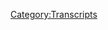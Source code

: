 {{Transcript
    | title         = [[282: April 5, 2019]]
    | caption       = [https://knowledgefight.libsyn.com/knowledge-fight-april-5-2019 Listen to this episode on Libsyn]
    | episodeNumber = [[282: April 5, 2019|282]]
    | length        = 01:49:12
}}

{{MessageBox
    | header     = Warning: Bot Generated Content
    | text       = This transcript was automatically generated by transcription software and likely contains many mistakes and misattributions. Please check the audio for definitive quotes, attribution, and context.
    | image      = N3yvass4myg91.webp
    | imagewidth = 50px
    | id         = warning
}}

{{TranscriptBlock
    | name      = Unknown Speaker
    | timestamp = 00:00:00.000
    | text      = Hey everybody, Dan here, just wanted to jump in real quick before the episode to give everyone
}}

{{TranscriptBlock
    | name      = Unknown Speaker
    | timestamp = 00:00:07.000
    | text      = a fair warning about the content that is upcoming on this episode.
}}

{{TranscriptBlock
    | name      = Unknown Speaker
    | timestamp = 00:00:11.640
    | text      = We cover an episode of Alex's show that has a lot of gross stuff that Alex has to say
}}

{{TranscriptBlock
    | name      = Unknown Speaker
    | timestamp = 00:00:17.420
    | text      = about child abuse and a lot of anti-LGBT sentiment that he is expressing, and if any of those
}}

{{TranscriptBlock
    | name      = Unknown Speaker
    | timestamp = 00:00:24.199
    | text      = things are things that you are very sensitive about, I wanted to not blindside you with
}}

{{TranscriptBlock
    | name      = Unknown Speaker
    | timestamp = 00:00:29.000
    | text      = any of this stuff.
}}

{{TranscriptBlock
    | name      = Unknown Speaker
    | timestamp = 00:00:30.000
    | text      = I know Alex says all sorts of horrible things, pretty much any episode that we listen to,
}}

{{TranscriptBlock
    | name      = Unknown Speaker
    | timestamp = 00:00:34.100
    | text      = but some of it's particularly gross on this episode, and so, hey, you deserve to know
}}

{{TranscriptBlock
    | name      = Unknown Speaker
    | timestamp = 00:00:40.500
    | text      = what you're getting into, I guess.
}}

{{TranscriptBlock
    | name      = Unknown Speaker
    | timestamp = 00:00:42.880
    | text      = Anyway, take care, and here's the episode.
}}

{{TranscriptBlock
    | name      = Unknown Speaker
    | timestamp = 00:00:46.079
    | text      = Andy in Kansas, you're on the air, thanks for holding.
}}

{{TranscriptBlock
    | name      = Unknown Speaker
    | timestamp = 00:00:48.079
    | text      = Hello Alex, I'm a first time caller, I'm a huge fan, I love your work.
}}

{{TranscriptBlock
    | name      = Unknown Speaker
    | timestamp = 00:00:53.119
    | text      = I love you.
}}

{{TranscriptBlock
    | name      = Unknown Speaker
    | timestamp = 00:00:54.119
    | text      = Hey everybody, welcome back to Knowledge Fight, I'm Dan.
}}

{{TranscriptBlock
    | name      = Unknown Speaker
    | timestamp = 00:00:55.719
    | text      = I'm Jordan.
}}

{{TranscriptBlock
    | name      = Unknown Speaker
    | timestamp = 00:00:56.719
    | text      = We're dudes, I like to sit around, drink novelty beverages, and talk about Alex Jones.
}}

{{TranscriptBlock
    | name      = Unknown Speaker
    | timestamp = 00:01:00.520
    | text      = Indeed we are, Dan.
}}

{{TranscriptBlock
    | name      = Unknown Speaker
    | timestamp = 00:01:02.000
    | text      = Dan?
}}

{{TranscriptBlock
    | name      = Unknown Speaker
    | timestamp = 00:01:03.000
    | text      = Jordan.
}}

{{TranscriptBlock
    | name      = Unknown Speaker
    | timestamp = 00:01:04.000
    | text      = When was the last time you watched WrestleMania?
}}

{{TranscriptBlock
    | name      = Unknown Speaker
    | timestamp = 00:01:06.239
    | text      = Actually just over the weekend.
}}

{{TranscriptBlock
    | name      = Unknown Speaker
    | timestamp = 00:01:08.079
    | text      = What?
}}

{{TranscriptBlock
    | name      = Unknown Speaker
    | timestamp = 00:01:09.079
    | text      = Watched some grappling, watched some graps, as they say, some graps, yeah, had a very
}}

{{TranscriptBlock
    | name      = Unknown Speaker
    | timestamp = 00:01:13.920
    | text      = nice time, watched the 35th WrestleMania, and because everybody needs to know my opinions
}}

{{TranscriptBlock
    | name      = Unknown Speaker
    | timestamp = 00:01:19.239
    | text      = on wrestling, I'd like to give a shout out to a couple of my favorite moments from the
}}

{{TranscriptBlock
    | name      = Unknown Speaker
    | timestamp = 00:01:24.040
    | text      = show.
}}

{{TranscriptBlock
    | name      = Unknown Speaker
    | timestamp = 00:01:25.040
    | text      = Okay, all right.
}}

{{TranscriptBlock
    | name      = Unknown Speaker
    | timestamp = 00:01:26.040
    | text      = I thought that Kofi Kingston winning the championship was fantastic, I thought it was great, but
}}

{{TranscriptBlock
    | name      = Unknown Speaker
    | timestamp = 00:01:31.239
    | text      = I knew that was going to happen.
}}

{{TranscriptBlock
    | name      = Unknown Speaker
    | timestamp = 00:01:33.400
    | text      = There's no way leading into that that I thought for a second that Daniel Bryan was going to
}}

{{TranscriptBlock
    | name      = Unknown Speaker
    | timestamp = 00:01:37.599
    | text      = retain the championship after that build.
}}

{{TranscriptBlock
    | name      = Unknown Speaker
    | timestamp = 00:01:39.920
    | text      = There was such a weird racial overtone to the build, the idea of Vince being like, people
}}

{{TranscriptBlock
    | name      = Unknown Speaker
    | timestamp = 00:01:45.420
    | text      = like you don't become champion, and stuff like that, that sort of idea that if Kofi
}}

{{TranscriptBlock
    | name      = Unknown Speaker
    | timestamp = 00:01:50.760
    | text      = lost, it would send the weirdest storytelling message, I wouldn't put it past the WWE.
}}

{{TranscriptBlock
    | name      = Unknown Speaker
    | timestamp = 00:01:56.200
    | text      = If Kofi lost and then somebody put a MAGA hat on Daniel Bryan, might as well call it
}}

{{TranscriptBlock
    | name      = Unknown Speaker
    | timestamp = 00:02:01.040
    | text      = there guys.
}}

{{TranscriptBlock
    | name      = Unknown Speaker
    | timestamp = 00:02:02.040
    | text      = I wouldn't put it past the WWE, but I also thought if they want to move forward, I really
}}

{{TranscriptBlock
    | name      = Unknown Speaker
    | timestamp = 00:02:05.400
    | text      = don't think that's as much storytelling potential.
}}

{{TranscriptBlock
    | name      = Unknown Speaker
    | timestamp = 00:02:09.280
    | text      = I loved that moment, and I loved the match, and I thought it was great, but again, I expected
}}

{{TranscriptBlock
    | name      = Unknown Speaker
    | timestamp = 00:02:13.280
    | text      = it.
}}

{{TranscriptBlock
    | name      = Unknown Speaker
    | timestamp = 00:02:14.280
    | text      = What I did not expect was there's this guy named Elias, and his whole character is that
}}

{{TranscriptBlock
    | name      = Unknown Speaker
    | timestamp = 00:02:19.960
    | text      = he comes out with his guitar, and at the beginning of his run, he would come out and sing songs
}}

{{TranscriptBlock
    | name      = Unknown Speaker
    | timestamp = 00:02:26.120
    | text      = making fun of the city that he was in to get booed, so someone could come out and beat
}}

{{TranscriptBlock
    | name      = Unknown Speaker
    | timestamp = 00:02:30.240
    | text      = him up.
}}

{{TranscriptBlock
    | name      = Unknown Speaker
    | timestamp = 00:02:31.240
    | text      = That's nice.
}}

{{TranscriptBlock
    | name      = Unknown Speaker
    | timestamp = 00:02:32.240
    | text      = He's a court jester.
}}

{{TranscriptBlock
    | name      = Unknown Speaker
    | timestamp = 00:02:33.240
    | text      = Yeah, yeah.
}}

{{TranscriptBlock
    | name      = Unknown Speaker
    | timestamp = 00:02:34.240
    | text      = It was kind of his thing for a bit, and then people started to like him.
}}

{{TranscriptBlock
    | name      = Unknown Speaker
    | timestamp = 00:02:36.479
    | text      = Of course!
}}

{{TranscriptBlock
    | name      = Unknown Speaker
    | timestamp = 00:02:37.479
    | text      = He's a court jester!
}}

{{TranscriptBlock
    | name      = Unknown Speaker
    | timestamp = 00:02:40.319
    | text      = So people started to like him, he started to turn into a good guy for a bit, and then
}}

{{TranscriptBlock
    | name      = Unknown Speaker
    | timestamp = 00:02:44.599
    | text      = the people who write the show couldn't figure it out, and he's back to being a bad guy or
}}

{{TranscriptBlock
    | name      = Unknown Speaker
    | timestamp = 00:02:47.960
    | text      = whatever.
}}

{{TranscriptBlock
    | name      = Unknown Speaker
    | timestamp = 00:02:48.960
    | text      = So his segment at WrestleMania was amazing.
}}

{{TranscriptBlock
    | name      = Unknown Speaker
    | timestamp = 00:02:52.280
    | text      = So what he did is he had a video, and there was prerecorded video of himself playing piano
}}

{{TranscriptBlock
    | name      = Unknown Speaker
    | timestamp = 00:02:57.479
    | text      = and drums.
}}

{{TranscriptBlock
    | name      = Unknown Speaker
    | timestamp = 00:02:58.479
    | text      = Well, that's...
}}

{{TranscriptBlock
    | name      = Unknown Speaker
    | timestamp = 00:02:59.479
    | text      = Simultaneously?
}}

{{TranscriptBlock
    | name      = Unknown Speaker
    | timestamp = 00:03:00.479
    | text      = A split screen?
}}

{{TranscriptBlock
    | name      = Unknown Speaker
    | timestamp = 00:03:01.479
    | text      = Two different videos, but they're synced up so he can interact with them, and then he's
}}

{{TranscriptBlock
    | name      = Unknown Speaker
    | timestamp = 00:03:08.319
    | text      = in the ring...
}}

{{TranscriptBlock
    | name      = Unknown Speaker
    | timestamp = 00:03:09.319
    | text      = Like a David Cross H. John Benjamin bit.
}}

{{TranscriptBlock
    | name      = Unknown Speaker
    | timestamp = 00:03:11.360
    | text      = He's in the ring playing guitar along with himself on drums and piano, and it's so bizarrely
}}

{{TranscriptBlock
    | name      = Unknown Speaker
    | timestamp = 00:03:18.479
    | text      = surreal.
}}

{{TranscriptBlock
    | name      = Unknown Speaker
    | timestamp = 00:03:19.479
    | text      = That's fantastic.
}}

{{TranscriptBlock
    | name      = Unknown Speaker
    | timestamp = 00:03:20.479
    | text      = For WrestleMania, there's 80,000 people in the arena, and they're doing this ridiculous
}}

{{TranscriptBlock
    | name      = Unknown Speaker
    | timestamp = 00:03:24.919
    | text      = nonsense.
}}

{{TranscriptBlock
    | name      = Unknown Speaker
    | timestamp = 00:03:25.919
    | text      = This musical number?
}}

{{TranscriptBlock
    | name      = Unknown Speaker
    | timestamp = 00:03:28.759
    | text      = I love it.
}}

{{TranscriptBlock
    | name      = Unknown Speaker
    | timestamp = 00:03:29.759
    | text      = It was fantastic.
}}

{{TranscriptBlock
    | name      = Unknown Speaker
    | timestamp = 00:03:31.000
    | text      = Bollymania is what it's called now.
}}

{{TranscriptBlock
    | name      = Unknown Speaker
    | timestamp = 00:03:32.759
    | text      = I loved it so much, and I thought it was absurd that the WWE let him do that, and so I really
}}

{{TranscriptBlock
    | name      = Unknown Speaker
    | timestamp = 00:03:39.620
    | text      = enjoyed that.
}}

{{TranscriptBlock
    | name      = Unknown Speaker
    | timestamp = 00:03:40.620
    | text      = And then he got interrupted by John Cena, who was not announced to be that.
}}

{{TranscriptBlock
    | name      = Unknown Speaker
    | timestamp = 00:03:43.719
    | text      = He's not a musical fan.
}}

{{TranscriptBlock
    | name      = Unknown Speaker
    | timestamp = 00:03:45.300
    | text      = He's not a fan.
}}

{{TranscriptBlock
    | name      = Unknown Speaker
    | timestamp = 00:03:46.300
    | text      = Well, little do you know.
}}

{{TranscriptBlock
    | name      = Unknown Speaker
    | timestamp = 00:03:47.300
    | text      = He's part of a character where he was the Doctor of Thuganomics.
}}

{{TranscriptBlock
    | name      = Unknown Speaker
    | timestamp = 00:03:50.000
    | text      = What?
}}

{{TranscriptBlock
    | name      = Unknown Speaker
    | timestamp = 00:03:51.000
    | text      = What?
}}

{{TranscriptBlock
    | name      = Unknown Speaker
    | timestamp = 00:03:52.000
    | text      = John Cena was the Doctor of Thuganomics?
}}

{{TranscriptBlock
    | name      = Unknown Speaker
    | timestamp = 00:03:56.719
    | text      = Before he was all about the military and saluting people and stuff like that, his character
}}

{{TranscriptBlock
    | name      = Unknown Speaker
    | timestamp = 00:04:01.479
    | text      = was he was a battle rapper.
}}

{{TranscriptBlock
    | name      = Unknown Speaker
    | timestamp = 00:04:03.479
    | text      = Oh, good boy.
}}

{{TranscriptBlock
    | name      = Unknown Speaker
    | timestamp = 00:04:05.919
    | text      = How did I not know this?
}}

{{TranscriptBlock
    | name      = Unknown Speaker
    | timestamp = 00:04:07.199
    | text      = He recorded an album that actually has a couple good songs on it.
}}

{{TranscriptBlock
    | name      = Unknown Speaker
    | timestamp = 00:04:10.280
    | text      = The Bad Bad Man is a really good song.
}}

{{TranscriptBlock
    | name      = Unknown Speaker
    | timestamp = 00:04:12.439
    | text      = Marty Turned Me Around on that one.
}}

{{TranscriptBlock
    | name      = Unknown Speaker
    | timestamp = 00:04:13.719
    | text      = I feel like that's a Flight of the Conchords bit.
}}

{{TranscriptBlock
    | name      = Unknown Speaker
    | timestamp = 00:04:16.339
    | text      = So John Cena comes out as the Doctor of Thuganomics character.
}}

{{TranscriptBlock
    | name      = Unknown Speaker
    | timestamp = 00:04:20.240
    | text      = The hip hop eponymous and the rhyme-noceros of flanking him.
}}

{{TranscriptBlock
    | name      = Unknown Speaker
    | timestamp = 00:04:23.319
    | text      = He's back in his old character.
}}

{{TranscriptBlock
    | name      = Unknown Speaker
    | timestamp = 00:04:25.199
    | text      = It's fantastic.
}}

{{TranscriptBlock
    | name      = Unknown Speaker
    | timestamp = 00:04:26.199
    | text      = He comes out and he has some battle rap lines that he says to Elias, and then he beats him
}}

{{TranscriptBlock
    | name      = Unknown Speaker
    | timestamp = 00:04:32.680
    | text      = up and leaves.
}}

{{TranscriptBlock
    | name      = Unknown Speaker
    | timestamp = 00:04:33.680
    | text      = All right, that's good.
}}

{{TranscriptBlock
    | name      = Unknown Speaker
    | timestamp = 00:04:34.680
    | text      = It was fantastic.
}}

{{TranscriptBlock
    | name      = Unknown Speaker
    | timestamp = 00:04:37.000
    | text      = I thought it was well executed.
}}

{{TranscriptBlock
    | name      = Unknown Speaker
    | timestamp = 00:04:39.240
    | text      = I enjoyed the hell out of it.
}}

{{TranscriptBlock
    | name      = Unknown Speaker
    | timestamp = 00:04:40.839
    | text      = I love it.
}}

{{TranscriptBlock
    | name      = Unknown Speaker
    | timestamp = 00:04:41.839
    | text      = Oh, man.
}}

{{TranscriptBlock
    | name      = Unknown Speaker
    | timestamp = 00:04:42.839
    | text      = So anyway, I love the Iconics, I love Elias, and Thrill.
}}

{{TranscriptBlock
    | name      = Unknown Speaker
    | timestamp = 00:04:46.160
    | text      = I love Elias now.
}}

{{TranscriptBlock
    | name      = Unknown Speaker
    | timestamp = 00:04:47.720
    | text      = I give WrestleMania four stars, go home and tell your mother you're brilliant.
}}

{{TranscriptBlock
    | name      = Unknown Speaker
    | timestamp = 00:04:52.519
    | text      = Wonderful.
}}

{{TranscriptBlock
    | name      = Unknown Speaker
    | timestamp = 00:04:53.519
    | text      = It was fantastic.
}}

{{TranscriptBlock
    | name      = Unknown Speaker
    | timestamp = 00:04:54.519
    | text      = All right.
}}

{{TranscriptBlock
    | name      = Unknown Speaker
    | timestamp = 00:04:55.519
    | text      = I expected nothing out of it, and I got almost nothing but entertainment.
}}

{{TranscriptBlock
    | name      = Unknown Speaker
    | timestamp = 00:04:58.199
    | text      = Couple of slow matches that I think they could have left off the card, but who gives a shit?
}}

{{TranscriptBlock
    | name      = Unknown Speaker
    | timestamp = 00:05:02.399
    | text      = I can't.
}}

{{TranscriptBlock
    | name      = Unknown Speaker
    | timestamp = 00:05:03.399
    | text      = Fantastic.
}}

{{TranscriptBlock
    | name      = Unknown Speaker
    | timestamp = 00:05:04.399
    | text      = I can't believe.
}}

{{TranscriptBlock
    | name      = Unknown Speaker
    | timestamp = 00:05:06.680
    | text      = Since I stopped watching professional wrestling when I was 11 or 12, even then I never would
}}

{{TranscriptBlock
    | name      = Unknown Speaker
    | timestamp = 00:05:14.639
    | text      = have expected a full on musical number.
}}

{{TranscriptBlock
    | name      = Unknown Speaker
    | timestamp = 00:05:17.560
    | text      = That's amazing.
}}

{{TranscriptBlock
    | name      = Unknown Speaker
    | timestamp = 00:05:18.560
    | text      = Yeah.
}}

{{TranscriptBlock
    | name      = Unknown Speaker
    | timestamp = 00:05:19.560
    | text      = Yeah.
}}

{{TranscriptBlock
    | name      = Unknown Speaker
    | timestamp = 00:05:20.560
    | text      = It was great.
}}

{{TranscriptBlock
    | name      = Unknown Speaker
    | timestamp = 00:05:21.560
    | text      = That's fantastic.
}}

{{TranscriptBlock
    | name      = Unknown Speaker
    | timestamp = 00:05:22.560
    | text      = And the fact that it was so surreal.
}}

{{TranscriptBlock
    | name      = Unknown Speaker
    | timestamp = 00:05:23.560
    | text      = I tipped my hat.
}}

{{TranscriptBlock
    | name      = Unknown Speaker
    | timestamp = 00:05:24.560
    | text      = Yep.
}}

{{TranscriptBlock
    | name      = Unknown Speaker
    | timestamp = 00:05:25.560
    | text      = Something else I tip my hat to is a couple of new donors.
}}

{{TranscriptBlock
    | name      = Unknown Speaker
    | timestamp = 00:05:27.360
    | text      = Nice.
}}

{{TranscriptBlock
    | name      = Unknown Speaker
    | timestamp = 00:05:28.360
    | text      = People who have signed up and are supporting the show.
}}

{{TranscriptBlock
    | name      = Unknown Speaker
    | timestamp = 00:05:29.360
    | text      = We appreciate it.
}}

{{TranscriptBlock
    | name      = Unknown Speaker
    | timestamp = 00:05:30.360
    | text      = So first, Jason, thank you so much.
}}

{{TranscriptBlock
    | name      = Unknown Speaker
    | timestamp = 00:05:32.360
    | text      = You are now a policy wonk.
}}

{{TranscriptBlock
    | name      = Unknown Speaker
    | timestamp = 00:05:33.759
    | text      = I'm a policy wonk.
}}

{{TranscriptBlock
    | name      = Unknown Speaker
    | timestamp = 00:05:34.759
    | text      = Thank you, Jason.
}}

{{TranscriptBlock
    | name      = Unknown Speaker
    | timestamp = 00:05:35.759
    | text      = Thanks, Jason.
}}

{{TranscriptBlock
    | name      = Unknown Speaker
    | timestamp = 00:05:36.759
    | text      = That's Jason spelled J-A-I-S-O-N.
}}

{{TranscriptBlock
    | name      = Unknown Speaker
    | timestamp = 00:05:37.759
    | text      = Oh, oh, okay.
}}

{{TranscriptBlock
    | name      = Unknown Speaker
    | timestamp = 00:05:39.759
    | text      = Got a little English on it.
}}

{{TranscriptBlock
    | name      = Unknown Speaker
    | timestamp = 00:05:41.480
    | text      = All right.
}}

{{TranscriptBlock
    | name      = Unknown Speaker
    | timestamp = 00:05:42.480
    | text      = I like it.
}}

{{TranscriptBlock
    | name      = Unknown Speaker
    | timestamp = 00:05:43.480
    | text      = Next, Stein.
}}

{{TranscriptBlock
    | name      = Unknown Speaker
    | timestamp = 00:05:44.480
    | text      = Thank you so much.
}}

{{TranscriptBlock
    | name      = Unknown Speaker
    | timestamp = 00:05:45.480
    | text      = You are now a policy wonk.
}}

{{TranscriptBlock
    | name      = Unknown Speaker
    | timestamp = 00:05:46.480
    | text      = I'm a policy wonk.
}}

{{TranscriptBlock
    | name      = Unknown Speaker
    | timestamp = 00:05:47.480
    | text      = Thank you, Stein.
}}

{{TranscriptBlock
    | name      = Unknown Speaker
    | timestamp = 00:05:48.480
    | text      = Thanks, Stein.
}}

{{TranscriptBlock
    | name      = Unknown Speaker
    | timestamp = 00:05:49.480
    | text      = Next, Tyler.
}}

{{TranscriptBlock
    | name      = Unknown Speaker
    | timestamp = 00:05:50.480
    | text      = Thank you so much.
}}

{{TranscriptBlock
    | name      = Unknown Speaker
    | timestamp = 00:05:51.480
    | text      = You are now a policy wonk.
}}

{{TranscriptBlock
    | name      = Unknown Speaker
    | timestamp = 00:05:52.480
    | text      = I'm a policy wonk.
}}

{{TranscriptBlock
    | name      = Unknown Speaker
    | timestamp = 00:05:53.480
    | text      = Thank you, Tyler.
}}

{{TranscriptBlock
    | name      = Unknown Speaker
    | timestamp = 00:05:54.480
    | text      = Thanks, Tyler.
}}

{{TranscriptBlock
    | name      = Unknown Speaker
    | timestamp = 00:05:55.480
    | text      = Next, Courtney.
}}

{{TranscriptBlock
    | name      = Unknown Speaker
    | timestamp = 00:05:56.480
    | text      = Thank you so much.
}}

{{TranscriptBlock
    | name      = Unknown Speaker
    | timestamp = 00:05:57.480
    | text      = You are now a policy wonk.
}}

{{TranscriptBlock
    | name      = Unknown Speaker
    | timestamp = 00:05:58.480
    | text      = I'm a policy wonk.
}}

{{TranscriptBlock
    | name      = Unknown Speaker
    | timestamp = 00:05:59.480
    | text      = Thank you, Courtney.
}}

{{TranscriptBlock
    | name      = Unknown Speaker
    | timestamp = 00:06:00.480
    | text      = Anybody call your court?
}}

{{TranscriptBlock
    | name      = Unknown Speaker
    | timestamp = 00:06:01.480
    | text      = Nobody calls your court.
}}

{{TranscriptBlock
    | name      = Unknown Speaker
    | timestamp = 00:06:02.480
    | text      = I'm gonna.
}}

{{TranscriptBlock
    | name      = Unknown Speaker
    | timestamp = 00:06:03.480
    | text      = Okay.
}}

{{TranscriptBlock
    | name      = Unknown Speaker
    | timestamp = 00:06:04.480
    | text      = Next, Timothy.
}}

{{TranscriptBlock
    | name      = Unknown Speaker
    | timestamp = 00:06:05.480
    | text      = Thank you so much.
}}

{{TranscriptBlock
    | name      = Unknown Speaker
    | timestamp = 00:06:06.480
    | text      = Your policy wonk.
}}

{{TranscriptBlock
    | name      = Unknown Speaker
    | timestamp = 00:06:07.480
    | text      = I'm a policy wonk.
}}

{{TranscriptBlock
    | name      = Unknown Speaker
    | timestamp = 00:06:08.480
    | text      = Thank you, Timothy.
}}

{{TranscriptBlock
    | name      = Unknown Speaker
    | timestamp = 00:06:09.480
    | text      = Thank you, Timothy.
}}

{{TranscriptBlock
    | name      = Unknown Speaker
    | timestamp = 00:06:10.480
    | text      = I always knew McVeigh would be a fan of my podcast.
}}

{{TranscriptBlock
    | name      = Unknown Speaker
    | timestamp = 00:06:11.480
    | text      = He'd come around.
}}

{{TranscriptBlock
    | name      = Unknown Speaker
    | timestamp = 00:06:12.480
    | text      = McVeigh was going to be here for us and finally I'd like to say thank you to
}}

{{TranscriptBlock
    | name      = Unknown Speaker
    | timestamp = 00:06:15.079
    | text      = somebody who's joined up on a little bit of an elevated level we appreciate it so
}}

{{TranscriptBlock
    | name      = Unknown Speaker
    | timestamp = 00:06:18.579
    | text      = very much so Basil thank you so much you are now a technocrat I'm a policy wonk
}}

{{TranscriptBlock
    | name      = Unknown Speaker
    | timestamp = 00:06:26.040
    | text      = someone someone sodomite sent me a bucket of poop daddy shark jar jar Binks
}}

{{TranscriptBlock
    | name      = Unknown Speaker
    | timestamp = 00:06:32.720
    | text      = has a Caribbean black he's a loser little little titty baby I don't want to
}}

{{TranscriptBlock
    | name      = Unknown Speaker
    | timestamp = 00:06:39.759
    | text      = hate black people I renounce Jesus Christ thank you so much basil thank you
}}

{{TranscriptBlock
    | name      = Unknown Speaker
    | timestamp = 00:06:43.920
    | text      = very much basil if you're out there listening and you're thinking hey I'd
}}

{{TranscriptBlock
    | name      = Unknown Speaker
    | timestamp = 00:06:46.600
    | text      = like I like what these guys do like to support the show you can do that by
}}

{{TranscriptBlock
    | name      = Unknown Speaker
    | timestamp = 00:06:49.319
    | text      = going to our website knowledge fight calm clicking the button that says
}}

{{TranscriptBlock
    | name      = Unknown Speaker
    | timestamp = 00:06:52.279
    | text      = support the show we would appreciate it I indeed some people in our group on
}}

{{TranscriptBlock
    | name      = Unknown Speaker
    | timestamp = 00:06:55.240
    | text      = Facebook have discovered that the next goal that we're working towards is me
}}

{{TranscriptBlock
    | name      = Unknown Speaker
    | timestamp = 00:06:59.879
    | text      = getting attached very fragile tattoo yes that is encouraged some people to to
}}

{{TranscriptBlock
    | name      = Unknown Speaker
    | timestamp = 00:07:05.079
    | text      = sign up towards my my inking and I'd like to say thank you in advance to them
}}

{{TranscriptBlock
    | name      = Unknown Speaker
    | timestamp = 00:07:10.160
    | text      = worth every penny guys yeah it'll be great the Dom it's my way of being able
}}

{{TranscriptBlock
    | name      = Unknown Speaker
    | timestamp = 00:07:15.279
    | text      = to get a tattoo that signifies the time of this show and this sort of thing but
}}

{{TranscriptBlock
    | name      = Unknown Speaker
    | timestamp = 00:07:20.279
    | text      = without ever getting anything that looks like Alex tattooed on my body which was
}}

{{TranscriptBlock
    | name      = Unknown Speaker
    | timestamp = 00:07:25.399
    | text      = the struggle to figure out are you sure you're done with just a microphone no
}}

{{TranscriptBlock
    | name      = Unknown Speaker
    | timestamp = 00:07:29.079
    | text      = that's not specific enough so Jordan today we are going over on our last
}}

{{TranscriptBlock
    | name      = Unknown Speaker
    | timestamp = 00:07:34.199
    | text      = episode we did April 4th that was Thursday yeah yeah we've got six months
}}

{{TranscriptBlock
    | name      = Unknown Speaker
    | timestamp = 00:07:38.560
    | text      = to live uh-huh six months till civilization class oh that's we can
}}

{{TranscriptBlock
    | name      = Unknown Speaker
    | timestamp = 00:07:41.519
    | text      = still live okay it'll just be difficult we'll be eating cans of underground well
}}

{{TranscriptBlock
    | name      = Unknown Speaker
    | timestamp = 00:07:45.959
    | text      = we went different directions okay I was thinking of hobo bean can you're talking
}}

{{TranscriptBlock
    | name      = Unknown Speaker
    | timestamp = 00:07:51.480
    | text      = about being a Moorlach so we did that that fourth and I told you that I didn't
}}

{{TranscriptBlock
    | name      = Unknown Speaker
    | timestamp = 00:07:57.379
    | text      = have enough time to get to the fifth and I did intend to but I also didn't want
}}

{{TranscriptBlock
    | name      = Unknown Speaker
    | timestamp = 00:08:00.480
    | text      = to right for for some reasons that'll become very clear and I was kind of
}}

{{TranscriptBlock
    | name      = Unknown Speaker
    | timestamp = 00:08:05.279
    | text      = thinking about like maybe we'll just dip our toe in and then we'll talk about
}}

{{TranscriptBlock
    | name      = Unknown Speaker
    | timestamp = 00:08:08.319
    | text      = Monday's episode mm-hmm Alex is in LA so Owen Schroyer was hosting on Monday so
}}

{{TranscriptBlock
    | name      = Unknown Speaker
    | timestamp = 00:08:13.959
    | text      = we got nothing to go over on Monday all the project Camelot stuff stinks I
}}

{{TranscriptBlock
    | name      = Unknown Speaker
    | timestamp = 00:08:18.639
    | text      = watched an episode of Dave Dobbin Meyer and like what am I even doing it's not
}}

{{TranscriptBlock
    | name      = Unknown Speaker
    | timestamp = 00:08:23.480
    | text      = even worth insulting this is a terrible show so I can see the moment of
}}

{{TranscriptBlock
    | name      = Unknown Speaker
    | timestamp = 00:08:31.079
    | text      = realization in your head you're what like 13 minutes in you're looking and
}}

{{TranscriptBlock
    | name      = Unknown Speaker
    | timestamp = 00:08:35.639
    | text      = listening to him and you're just going this man is crazy why am I thinking
}}

{{TranscriptBlock
    | name      = Unknown Speaker
    | timestamp = 00:08:40.600
    | text      = about 13 minutes in is not even close 13 minutes in he's still talking about
}}

{{TranscriptBlock
    | name      = Unknown Speaker
    | timestamp = 00:08:45.240
    | text      = like churches that he's going to be at he's still doing plug still plugging
}}

{{TranscriptBlock
    | name      = Unknown Speaker
    | timestamp = 00:08:49.840
    | text      = and trying to make sure everyone's in the fucking Skype hangout or whatever
}}

{{TranscriptBlock
    | name      = Unknown Speaker
    | timestamp = 00:08:52.840
    | text      = that's right there's 15 people very bad very bad joke and so I realized like I
}}

{{TranscriptBlock
    | name      = Unknown Speaker
    | timestamp = 00:09:00.159
    | text      = let's just do it we got to do it there's a lot of people who have also wanted us
}}

{{TranscriptBlock
    | name      = Unknown Speaker
    | timestamp = 00:09:03.799
    | text      = to go over this episode and what I was going to do is I was just gonna go over
}}

{{TranscriptBlock
    | name      = Unknown Speaker
    | timestamp = 00:09:07.679
    | text      = the part that people wanted us to talk about and then cover something else yeah
}}

{{TranscriptBlock
    | name      = Unknown Speaker
    | timestamp = 00:09:10.759
    | text      = and that thing is that Alex apparently is coming around on QAnon and we'll get
}}

{{TranscriptBlock
    | name      = Unknown Speaker
    | timestamp = 00:09:16.200
    | text      = to that at the end of this episode okay but one of the reasons I I think people
}}

{{TranscriptBlock
    | name      = Unknown Speaker
    | timestamp = 00:09:21.759
    | text      = are kind of missing a little bit of the forest for the trees mm-hmm there's much
}}

{{TranscriptBlock
    | name      = Unknown Speaker
    | timestamp = 00:09:25.320
    | text      = bigger issues going on in this episode than Alex sort of embracing QAnon yeah
}}

{{TranscriptBlock
    | name      = Unknown Speaker
    | timestamp = 00:09:31.240
    | text      = Rob do started a spin-off show called Q and up with Q and on I believe right
}}

{{TranscriptBlock
    | name      = Unknown Speaker
    | timestamp = 00:09:34.879
    | text      = when up yeah he would I would respect that a little bit because that would be
}}

{{TranscriptBlock
    | name      = Unknown Speaker
    | timestamp = 00:09:39.879
    | text      = enterprising that would show initiatives and show hustle yeah it's from me he'd
}}

{{TranscriptBlock
    | name      = Unknown Speaker
    | timestamp = 00:09:45.759
    | text      = be PJ dubs no no no so before Alex gets to saying what he has to say about Q
}}

{{TranscriptBlock
    | name      = Unknown Speaker
    | timestamp = 00:09:51.360
    | text      = and on he spends the entirety of the rest of the episode talking about
}}

{{TranscriptBlock
    | name      = Unknown Speaker
    | timestamp = 00:09:55.200
    | text      = something that I don't want to go over but we got to and you'll get why pretty
}}

{{TranscriptBlock
    | name      = Unknown Speaker
    | timestamp = 00:10:02.519
    | text      = quickly imagine
}}

{{TranscriptBlock
    | name      = Unknown Speaker
    | timestamp = 00:10:07.279
    | text      = of Stephen King novel love this song but we're all over the Western world
}}

{{TranscriptBlock
    | name      = Unknown Speaker
    | timestamp = 00:10:12.799
    | text      = convicted pedophiles child rapists and worse disguise themselves as clowns they
}}

{{TranscriptBlock
    | name      = Unknown Speaker
    | timestamp = 00:10:21.200
    | text      = then call themselves drag queens all disguise openly are given admittance to
}}

{{TranscriptBlock
    | name      = Unknown Speaker
    | timestamp = 00:10:29.399
    | text      = elementary schools nursery schools public parks where they then prey
}}

{{TranscriptBlock
    | name      = Unknown Speaker
    | timestamp = 00:10:34.879
    | text      = directly on children ladies and gentlemen a group in Houston has busted
}}

{{TranscriptBlock
    | name      = Unknown Speaker
    | timestamp = 00:10:45.120
    | text      = their second convicted child rapist both men were convicted of raping six-year-old
}}

{{TranscriptBlock
    | name      = Unknown Speaker
    | timestamp = 00:10:54.240
    | text      = boys they heavily hid their identities used multiple aliases but the group mass
}}

{{TranscriptBlock
    | name      = Unknown Speaker
    | timestamp = 00:11:03.720
    | text      = resistance was able to track them and find out their real identities they're
}}

{{TranscriptBlock
    | name      = Unknown Speaker
    | timestamp = 00:11:08.240
    | text      = now tracking others I will let you know we are doing it as well boots on the
}}

{{TranscriptBlock
    | name      = Unknown Speaker
    | timestamp = 00:11:13.200
    | text      = ground so just real quick Alex there at the end says that he's doing it as well
}}

{{TranscriptBlock
    | name      = Unknown Speaker
    | timestamp = 00:11:18.039
    | text      = so if he gets sued over this eventually then he's saying he's doing it as well
}}

{{TranscriptBlock
    | name      = Unknown Speaker
    | timestamp = 00:11:22.279
    | text      = he can't hide behind this we didn't investigate Sandy Hook we just repeated
}}

{{TranscriptBlock
    | name      = Unknown Speaker
    | timestamp = 00:11:25.840
    | text      = other people's stuff yep so that's good to note ahead of time because I think
}}

{{TranscriptBlock
    | name      = Unknown Speaker
    | timestamp = 00:11:29.080
    | text      = that what he's doing could end up leading first of all to people getting
}}

{{TranscriptBlock
    | name      = Unknown Speaker
    | timestamp = 00:11:32.559
    | text      = hurt and second of all to a possible lawsuit so one of the things that I need
}}

{{TranscriptBlock
    | name      = Unknown Speaker
    | timestamp = 00:11:37.200
    | text      = to point out before we get into any of this is that he doesn't know the details
}}

{{TranscriptBlock
    | name      = Unknown Speaker
    | timestamp = 00:11:41.200
    | text      = of the cases at all that he's talking about and he's just making stuff up to
}}

{{TranscriptBlock
    | name      = Unknown Speaker
    | timestamp = 00:11:44.679
    | text      = fit his narratives for instance one of the people that he's talking about here
}}

{{TranscriptBlock
    | name      = Unknown Speaker
    | timestamp = 00:11:48.480
    | text      = committed their crime at the age of 16 so the records have been sealed and
}}

{{TranscriptBlock
    | name      = Unknown Speaker
    | timestamp = 00:11:52.360
    | text      = Alex can't possibly know what actually happened in that case yeah and in the
}}

{{TranscriptBlock
    | name      = Unknown Speaker
    | timestamp = 00:11:56.120
    | text      = other case the offender was punished with five months probation which seems
}}

{{TranscriptBlock
    | name      = Unknown Speaker
    | timestamp = 00:11:59.679
    | text      = like not the punishment you'd get from the crime that Alex is describing yeah I
}}

{{TranscriptBlock
    | name      = Unknown Speaker
    | timestamp = 00:12:05.039
    | text      = don't know the details of it and Alex can't either and neither can the people
}}

{{TranscriptBlock
    | name      = Unknown Speaker
    | timestamp = 00:12:08.840
    | text      = that he's getting this information from he's making a lot of assumptions in
}}

{{TranscriptBlock
    | name      = Unknown Speaker
    | timestamp = 00:12:12.240
    | text      = order to make it salacious to his listeners that's fucked up beyond that
}}

{{TranscriptBlock
    | name      = Unknown Speaker
    | timestamp = 00:12:16.799
    | text      = this is not the way I would have chosen to start this episode but I can only
}}

{{TranscriptBlock
    | name      = Unknown Speaker
    | timestamp = 00:12:19.639
    | text      = really follow Alex's lead and respond to whatever he throws in my way in this
}}

{{TranscriptBlock
    | name      = Unknown Speaker
    | timestamp = 00:12:23.559
    | text      = case we see that he chose to lead off with talking some real gross shit about
}}

{{TranscriptBlock
    | name      = Unknown Speaker
    | timestamp = 00:12:26.919
    | text      = the drag queen story hour something that will play a major role in this
}}

{{TranscriptBlock
    | name      = Unknown Speaker
    | timestamp = 00:12:30.080
    | text      = broadcast here from the 5th of April Friday episode honestly I turned this on
}}

{{TranscriptBlock
    | name      = Unknown Speaker
    | timestamp = 00:12:36.039
    | text      = and like I told you my first thought is nope no need for this but there's
}}

{{TranscriptBlock
    | name      = Unknown Speaker
    | timestamp = 00:12:39.600
    | text      = nothing else to do Owen Schroyer is hosting on Monday so here we are one of
}}

{{TranscriptBlock
    | name      = Unknown Speaker
    | timestamp = 00:12:43.279
    | text      = the reasons this is particularly off-putting is because Alex isn't just
}}

{{TranscriptBlock
    | name      = Unknown Speaker
    | timestamp = 00:12:46.799
    | text      = making things up but he's twisting and manipulating a kernel of reality into
}}

{{TranscriptBlock
    | name      = Unknown Speaker
    | timestamp = 00:12:50.639
    | text      = something horrendously bigoted two drag queens associated with the Houston
}}

{{TranscriptBlock
    | name      = Unknown Speaker
    | timestamp = 00:12:55.639
    | text      = story hour the Houston drag queen story hour offshoot have been revealed to be
}}

{{TranscriptBlock
    | name      = Unknown Speaker
    | timestamp = 00:13:00.039
    | text      = sex offenders and Alex is taking this information and running with it to
}}

{{TranscriptBlock
    | name      = Unknown Speaker
    | timestamp = 00:13:03.559
    | text      = commit a horrible composition fallacy and argue that all of the queens are
}}

{{TranscriptBlock
    | name      = Unknown Speaker
    | timestamp = 00:13:07.320
    | text      = thus pedophiles and they're out to get your kids there are a number of issues
}}

{{TranscriptBlock
    | name      = Unknown Speaker
    | timestamp = 00:13:11.080
    | text      = here and just so no one gets twisted about any of this stuff nothing I'm
}}

{{TranscriptBlock
    | name      = Unknown Speaker
    | timestamp = 00:13:15.159
    | text      = going to say in this episode at all is defending the idea of letting sex
}}

{{TranscriptBlock
    | name      = Unknown Speaker
    | timestamp = 00:13:19.279
    | text      = offenders be around children that is at very least an unnecessary risk and
}}

{{TranscriptBlock
    | name      = Unknown Speaker
    | timestamp = 00:13:23.960
    | text      = definitely is inappropriate in a public library setting for instance that is not
}}

{{TranscriptBlock
    | name      = Unknown Speaker
    | timestamp = 00:13:28.279
    | text      = what I'm taking issue with here at all I am concerned about this I sincerely am
}}

{{TranscriptBlock
    | name      = Unknown Speaker
    | timestamp = 00:13:32.840
    | text      = but my concern has zero to do with the drag queen story hour it has everything
}}

{{TranscriptBlock
    | name      = Unknown Speaker
    | timestamp = 00:13:37.080
    | text      = to do with Houston drag queen story hour is not a national organization with a
}}

{{TranscriptBlock
    | name      = Unknown Speaker
    | timestamp = 00:13:42.320
    | text      = corporate structure where the crew in each city is the same on different dates
}}

{{TranscriptBlock
    | name      = Unknown Speaker
    | timestamp = 00:13:45.799
    | text      = like they go around touring there's a there's a central organization with
}}

{{TranscriptBlock
    | name      = Unknown Speaker
    | timestamp = 00:13:49.440
    | text      = independent chapters that people have organized in cities around the world
}}

{{TranscriptBlock
    | name      = Unknown Speaker
    | timestamp = 00:13:52.440
    | text      = there's a page on their website where you can reach out and start your own
}}

{{TranscriptBlock
    | name      = Unknown Speaker
    | timestamp = 00:13:55.440
    | text      = satellite chapter if you want to and it seems like a pretty easy process in
}}

{{TranscriptBlock
    | name      = Unknown Speaker
    | timestamp = 00:13:58.879
    | text      = March when the first sex offender was discovered the Houston Public Library
}}

{{TranscriptBlock
    | name      = Unknown Speaker
    | timestamp = 00:14:02.600
    | text      = released a statement in the news or about this news quote in our review of
}}

{{TranscriptBlock
    | name      = Unknown Speaker
    | timestamp = 00:14:07.039
    | text      = our process and of this participant we discovered that we failed to complete a
}}

{{TranscriptBlock
    | name      = Unknown Speaker
    | timestamp = 00:14:10.519
    | text      = background check as required by our own guidelines we deeply regret this
}}

{{TranscriptBlock
    | name      = Unknown Speaker
    | timestamp = 00:14:14.159
    | text      = oversight and the concern that this may cause our customers we realize this is a
}}

{{TranscriptBlock
    | name      = Unknown Speaker
    | timestamp = 00:14:18.440
    | text      = serious matter running background checks on people who apply to run events is the
}}

{{TranscriptBlock
    | name      = Unknown Speaker
    | timestamp = 00:14:23.039
    | text      = responsibility of the venue as is clearly discussed on the drag queen
}}

{{TranscriptBlock
    | name      = Unknown Speaker
    | timestamp = 00:14:26.519
    | text      = story hours website on the page about starting your own chapter quote some
}}

{{TranscriptBlock
    | name      = Unknown Speaker
    | timestamp = 00:14:30.879
    | text      = venues especially public libraries or schools may require a formal background
}}

{{TranscriptBlock
    | name      = Unknown Speaker
    | timestamp = 00:14:34.720
    | text      = check as this is often the standard practice for anyone working with
}}

{{TranscriptBlock
    | name      = Unknown Speaker
    | timestamp = 00:14:37.720
    | text      = children that said we hope this is applied to everyone we don't think drag
}}

{{TranscriptBlock
    | name      = Unknown Speaker
    | timestamp = 00:14:41.519
    | text      = performers should be singled out for special scrutiny as we have every right
}}

{{TranscriptBlock
    | name      = Unknown Speaker
    | timestamp = 00:14:44.639
    | text      = to participate fully in our communities so their position on it is we we
}}

{{TranscriptBlock
    | name      = Unknown Speaker
    | timestamp = 00:14:49.480
    | text      = understand that there they'll probably be background checks as there should be
}}

{{TranscriptBlock
    | name      = Unknown Speaker
    | timestamp = 00:14:52.480
    | text      = for everyone and we are a part of everyone yeah so cool this is the story
}}

{{TranscriptBlock
    | name      = Unknown Speaker
    | timestamp = 00:14:57.799
    | text      = here it's not a story of drag queens being sex offenders or pedophiles it's a
}}

{{TranscriptBlock
    | name      = Unknown Speaker
    | timestamp = 00:15:02.000
    | text      = story about inappropriate levels of screening and oversight specifically in
}}

{{TranscriptBlock
    | name      = Unknown Speaker
    | timestamp = 00:15:05.759
    | text      = the Houston Public Library system the second sex offender that was just
}}

{{TranscriptBlock
    | name      = Unknown Speaker
    | timestamp = 00:15:09.519
    | text      = recently discovered and Alex is responding to in that clip also was
}}

{{TranscriptBlock
    | name      = Unknown Speaker
    | timestamp = 00:15:13.480
    | text      = involved in event at the Houston Public Library so that's my position on this if
}}

{{TranscriptBlock
    | name      = Unknown Speaker
    | timestamp = 00:15:18.399
    | text      = Alex and his ilk want to complain about this the thing to complain about is the
}}

{{TranscriptBlock
    | name      = Unknown Speaker
    | timestamp = 00:15:22.320
    | text      = Houston library not following their own procedures that is it that's the story
}}

{{TranscriptBlock
    | name      = Unknown Speaker
    | timestamp = 00:15:27.480
    | text      = plain and simple I hate it's so disgusting to me and I feel the same way
}}

{{TranscriptBlock
    | name      = Unknown Speaker
    | timestamp = 00:15:35.879
    | text      = about it like not the same way but in terms of the way it's being used I feel
}}

{{TranscriptBlock
    | name      = Unknown Speaker
    | timestamp = 00:15:43.080
    | text      = like it's so similar to when a good guy with a gun actually does protect his
}}

{{TranscriptBlock
    | name      = Unknown Speaker
    | timestamp = 00:15:48.879
    | text      = home you know he old man shoots it would be invader is that headline that you
}}

{{TranscriptBlock
    | name      = Unknown Speaker
    | timestamp = 00:15:54.159
    | text      = hear all the time and it's like sure one time great I get it you're going to try
}}

{{TranscriptBlock
    | name      = Unknown Speaker
    | timestamp = 00:15:59.000
    | text      = and paint it as though this is what everybody can write and does do right
}}

{{TranscriptBlock
    | name      = Unknown Speaker
    | timestamp = 00:16:03.720
    | text      = with their guns you know yeah in the same way that's like yes of course
}}

{{TranscriptBlock
    | name      = Unknown Speaker
    | timestamp = 00:16:07.120
    | text      = because they're people and when you get a large enough number of people it's
}}

{{TranscriptBlock
    | name      = Unknown Speaker
    | timestamp = 00:16:12.039
    | text      = going to happen there's going to be a certain percentage of any group that is
}}

{{TranscriptBlock
    | name      = Unknown Speaker
    | timestamp = 00:16:16.460
    | text      = going to have people who are offenders exactly yeah and I guess you could do
}}

{{TranscriptBlock
    | name      = Unknown Speaker
    | timestamp = 00:16:21.179
    | text      = the same thing for librarians or teachers or coaches you know like ever
}}

{{TranscriptBlock
    | name      = Unknown Speaker
    | timestamp = 00:16:24.960
    | text      = youth pastors well you want to if you want to absolutely you know if you want
}}

{{TranscriptBlock
    | name      = Unknown Speaker
    | timestamp = 00:16:28.600
    | text      = to say that this is an endemic problem for a drag queens it's an endemic
}}

{{TranscriptBlock
    | name      = Unknown Speaker
    | timestamp = 00:16:33.059
    | text      = problem and more so for youth pastors well that's what you want to do right I
}}

{{TranscriptBlock
    | name      = Unknown Speaker
    | timestamp = 00:16:37.440
    | text      = don't know the stats on it but that very well may be the case and the other issue
}}

{{TranscriptBlock
    | name      = Unknown Speaker
    | timestamp = 00:16:41.440
    | text      = too is that like the actual drag queen story our organization doesn't know who
}}

{{TranscriptBlock
    | name      = Unknown Speaker
    | timestamp = 00:16:46.759
    | text      = all of the people who are participating in the events are yeah they probably are
}}

{{TranscriptBlock
    | name      = Unknown Speaker
    | timestamp = 00:16:50.700
    | text      = in communication with the person who's organizing like let's say the Seattle
}}

{{TranscriptBlock
    | name      = Unknown Speaker
    | timestamp = 00:16:54.779
    | text      = chapter of it or whatever and then that person subcontracts out the
}}

{{TranscriptBlock
    | name      = Unknown Speaker
    | timestamp = 00:16:58.799
    | text      = responsibility of finding the people to be involved there is there is a gap here
}}

{{TranscriptBlock
    | name      = Unknown Speaker
    | timestamp = 00:17:03.559
    | text      = in terms of oversight but it it's not a problem with the event itself it's a
}}

{{TranscriptBlock
    | name      = Unknown Speaker
    | timestamp = 00:17:09.720
    | text      = problem with Houston yeah Houston has a problem to paraphrase topics so now
}}

{{TranscriptBlock
    | name      = Unknown Speaker
    | timestamp = 00:17:16.619
    | text      = another issue here is that the information Alex is working with is all
}}

{{TranscriptBlock
    | name      = Unknown Speaker
    | timestamp = 00:17:19.500
    | text      = coming from a group called mass resistance which the SP LC lists as an
}}

{{TranscriptBlock
    | name      = Unknown Speaker
    | timestamp = 00:17:23.400
    | text      = anti LGBT hate group and from what I can tell there's good reason for that the
}}

{{TranscriptBlock
    | name      = Unknown Speaker
    | timestamp = 00:17:27.839
    | text      = group was founded in 1995 under the name parents right coalition our parents
}}

{{TranscriptBlock
    | name      = Unknown Speaker
    | timestamp = 00:17:31.619
    | text      = rights coalition but changed their name to mass resistance in 2006 quote when
}}

{{TranscriptBlock
    | name      = Unknown Speaker
    | timestamp = 00:17:36.640
    | text      = our role is the true resistance to tyrannical government became clear the
}}

{{TranscriptBlock
    | name      = Unknown Speaker
    | timestamp = 00:17:41.279
    | text      = word mass in their name is short for Massachusetts and in 2003 the
}}

{{TranscriptBlock
    | name      = Unknown Speaker
    | timestamp = 00:17:45.119
    | text      = Massachusetts Supreme Court ruled that same-sex marriage should be permitted
}}

{{TranscriptBlock
    | name      = Unknown Speaker
    | timestamp = 00:17:48.839
    | text      = and then governor Mitt Romney was reluctant to start a fight over the
}}

{{TranscriptBlock
    | name      = Unknown Speaker
    | timestamp = 00:17:52.500
    | text      = issue which really pissed off homophobes like this group mass resistance yeah who
}}

{{TranscriptBlock
    | name      = Unknown Speaker
    | timestamp = 00:17:56.839
    | text      = saw equal rights as an expression of governmental tyranny mass resistance
}}

{{TranscriptBlock
    | name      = Unknown Speaker
    | timestamp = 00:18:01.440
    | text      = passes themselves off his quote pro-family as a group but if you scratch
}}

{{TranscriptBlock
    | name      = Unknown Speaker
    | timestamp = 00:18:05.160
    | text      = beneath the surface at all or just look at the surface it's super clear that all
}}

{{TranscriptBlock
    | name      = Unknown Speaker
    | timestamp = 00:18:08.960
    | text      = they really give a shit about is agitating against LGBT rights and access
}}

{{TranscriptBlock
    | name      = Unknown Speaker
    | timestamp = 00:18:12.880
    | text      = to abortion the they support conversion therapy which they call reparative
}}

{{TranscriptBlock
    | name      = Unknown Speaker
    | timestamp = 00:18:17.839
    | text      = therapy they believe that anti-bullying initiatives are secretly secretly just
}}

{{TranscriptBlock
    | name      = Unknown Speaker
    | timestamp = 00:18:22.759
    | text      = about indoctrinating straight kids into being gay which is the same complaint
}}

{{TranscriptBlock
    | name      = Unknown Speaker
    | timestamp = 00:18:26.440
    | text      = that they have about straight gay Alliance organizations oh my god their
}}

{{TranscriptBlock
    | name      = Unknown Speaker
    | timestamp = 00:18:29.640
    | text      = president Brian Kim anchor has a weird habit of comparing those who support
}}

{{TranscriptBlock
    | name      = Unknown Speaker
    | timestamp = 00:18:34.119
    | text      = LGBT rights to Nazis like when he said he wanted LGBT activists quote destroyed
}}

{{TranscriptBlock
    | name      = Unknown Speaker
    | timestamp = 00:18:39.599
    | text      = because they quote would send us to concentration camps if they could or
}}

{{TranscriptBlock
    | name      = Unknown Speaker
    | timestamp = 00:18:44.119
    | text      = when he would send you to concentration camps I think they'd be much more benign
}}

{{TranscriptBlock
    | name      = Unknown Speaker
    | timestamp = 00:18:50.960
    | text      = than that you're right they would be a soft no on it yeah or when he said quote
}}

{{TranscriptBlock
    | name      = Unknown Speaker
    | timestamp = 00:18:55.039
    | text      = I saw what happened to the Jews in 1930s and 40s and much of that same thing is
}}

{{TranscriptBlock
    | name      = Unknown Speaker
    | timestamp = 00:18:59.720
    | text      = happening to Christians now oh yeah bottom line these people are a bunch of
}}

{{TranscriptBlock
    | name      = Unknown Speaker
    | timestamp = 00:19:03.880
    | text      = ass when was the last time he was starved I don't I don't know what his
}}

{{TranscriptBlock
    | name      = Unknown Speaker
    | timestamp = 00:19:08.240
    | text      = bills are like also in October 2008 48 year old Michael Olivio an employee of
}}

{{TranscriptBlock
    | name      = Unknown Speaker
    | timestamp = 00:19:15.519
    | text      = mass resistance got into a little bit of trouble for creeping around outside West
}}

{{TranscriptBlock
    | name      = Unknown Speaker
    | timestamp = 00:19:19.000
    | text      = Middle School in Andover Massachusetts and taking pictures of students I will
}}

{{TranscriptBlock
    | name      = Unknown Speaker
    | timestamp = 00:19:23.480
    | text      = read to you from the Andover Eagle Tribune this is actually kind of funny I
}}

{{TranscriptBlock
    | name      = Unknown Speaker
    | timestamp = 00:19:27.279
    | text      = mean it's not because this guy's a creep but the way this plays out if there's
}}

{{TranscriptBlock
    | name      = Unknown Speaker
    | timestamp = 00:19:31.039
    | text      = anything that's pretty funny on this episode is gonna believe that okay okay
}}

{{TranscriptBlock
    | name      = Unknown Speaker
    | timestamp = 00:19:34.519
    | text      = quote police said the incident happened at West Middle as students children were
}}

{{TranscriptBlock
    | name      = Unknown Speaker
    | timestamp = 00:19:38.839
    | text      = being let out of school as parents watched Olivio parked his car got out
}}

{{TranscriptBlock
    | name      = Unknown Speaker
    | timestamp = 00:19:42.880
    | text      = and began taking many pictures of the school and the students police received
}}

{{TranscriptBlock
    | name      = Unknown Speaker
    | timestamp = 00:19:46.440
    | text      = a flood of 911 calls from parents and soon the school called yeah a gym
}}

{{TranscriptBlock
    | name      = Unknown Speaker
    | timestamp = 00:19:50.839
    | text      = teacher tried to talk to Olivio who fled toward the high school police said when
}}

{{TranscriptBlock
    | name      = Unknown Speaker
    | timestamp = 00:19:55.000
    | text      = police called toward the high school well there's two schools that he was
}}

{{TranscriptBlock
    | name      = Unknown Speaker
    | timestamp = 00:19:57.880
    | text      = outside West Middle School and he fled towards trying to get to home base he
}}

{{TranscriptBlock
    | name      = Unknown Speaker
    | timestamp = 00:20:01.640
    | text      = was like see these guys are almost adults it's better to take pictures of
}}

{{TranscriptBlock
    | name      = Unknown Speaker
    | timestamp = 00:20:04.640
    | text      = them whatever okay so he fled when police caught him Olivio said he was
}}

{{TranscriptBlock
    | name      = Unknown Speaker
    | timestamp = 00:20:10.519
    | text      = taking pictures for a documentary and he would and he would not elaborate on it
}}

{{TranscriptBlock
    | name      = Unknown Speaker
    | timestamp = 00:20:15.400
    | text      = lieutenant James Hashim said Olivio was ordered to leave the area because
}}

{{TranscriptBlock
    | name      = Unknown Speaker
    | timestamp = 00:20:20.519
    | text      = police had no reason to detain him further but then the man began to act
}}

{{TranscriptBlock
    | name      = Unknown Speaker
    | timestamp = 00:20:24.480
    | text      = radically Hashim said after being told to leave the area Olivio ran through the
}}

{{TranscriptBlock
    | name      = Unknown Speaker
    | timestamp = 00:20:29.039
    | text      = yards on Shawsheen Road and nearby side streets shedding clothing as he ran
}}

{{TranscriptBlock
    | name      = Unknown Speaker
    | timestamp = 00:20:33.359
    | text      = police said all right he had removed several items of clothing before
}}

{{TranscriptBlock
    | name      = Unknown Speaker
    | timestamp = 00:20:37.519
    | text      = officers finally caught him on North Main Street and placed him in handcuffs
}}

{{TranscriptBlock
    | name      = Unknown Speaker
    | timestamp = 00:20:41.680
    | text      = I want to see this documentary now! This documentary is going to be amazing!
}}

{{TranscriptBlock
    | name      = Unknown Speaker
    | timestamp = 00:20:45.960
    | text      = quote he was not completely naked Hashim said
}}

{{TranscriptBlock
    | name      = Unknown Speaker
    | timestamp = 00:20:50.359
    | text      = thanks for clarifying so this guy who was working for mass resistance their
}}

{{TranscriptBlock
    | name      = Unknown Speaker
    | timestamp = 00:20:54.680
    | text      = argument on it was that there was like a gay straight alliance meeting that was
}}

{{TranscriptBlock
    | name      = Unknown Speaker
    | timestamp = 00:20:57.960
    | text      = happening at the high school and he accidentally went to the middle school
}}

{{TranscriptBlock
    | name      = Unknown Speaker
    | timestamp = 00:21:00.720
    | text      = sure whatever even if that's the case I still think you're a bunch of creeps
}}

{{TranscriptBlock
    | name      = Unknown Speaker
    | timestamp = 00:21:03.599
    | text      = right yeah but but then yeah I know it'd be better if he was taking pictures of
}}

{{TranscriptBlock
    | name      = Unknown Speaker
    | timestamp = 00:21:07.920
    | text      = high school kids like great guys what are you doing at least he has like this
}}

{{TranscriptBlock
    | name      = Unknown Speaker
    | timestamp = 00:21:12.000
    | text      = is my like political argument and I'm at least he has that he has no reason to be
}}

{{TranscriptBlock
    | name      = Unknown Speaker
    | timestamp = 00:21:17.119
    | text      = at the middle school he has no reason to be naked afterwards either that's the
}}

{{TranscriptBlock
    | name      = Unknown Speaker
    | timestamp = 00:21:20.400
    | text      = other part that's that's a problem yeah yeah that's weird the idea my code is
}}

{{TranscriptBlock
    | name      = Unknown Speaker
    | timestamp = 00:21:27.559
    | text      = weed I gotta get rid of it I don't know I don't know what is flush it down the
}}

{{TranscriptBlock
    | name      = Unknown Speaker
    | timestamp = 00:21:31.460
    | text      = toilet no one can possibly know except for this dude this olivio dude so beyond
}}

{{TranscriptBlock
    | name      = Unknown Speaker
    | timestamp = 00:21:36.559
    | text      = that all that in a November 9th 2018 post on their own website and I have to
}}

{{TranscriptBlock
    | name      = Unknown Speaker
    | timestamp = 00:21:42.240
    | text      = stress this their own website mass resistance kind of admits to being
}}

{{TranscriptBlock
    | name      = Unknown Speaker
    | timestamp = 00:21:47.240
    | text      = liars trying to demonize trans people quote our side concocted the bathroom
}}

{{TranscriptBlock
    | name      = Unknown Speaker
    | timestamp = 00:21:52.119
    | text      = safety male predator argument as a way to avoid any uncomfortable battles over
}}

{{TranscriptBlock
    | name      = Unknown Speaker
    | timestamp = 00:21:57.119
    | text      = LGBT ideology and still fire up people's emotions wow that's that's it's brave to
}}

{{TranscriptBlock
    | name      = Unknown Speaker
    | timestamp = 00:22:04.759
    | text      = just say the evil shit you're doing and just admit that we made that we made
}}

{{TranscriptBlock
    | name      = Unknown Speaker
    | timestamp = 00:22:08.680
    | text      = that argument up it's not real we just wanted to avoid these said you know the
}}

{{TranscriptBlock
    | name      = Unknown Speaker
    | timestamp = 00:22:12.799
    | text      = the argument that we're gonna lose we wanted to avoid that but still flare up
}}

{{TranscriptBlock
    | name      = Unknown Speaker
    | timestamp = 00:22:17.400
    | text      = people's emotions we came up with this bullshit that demonized a bunch of
}}

{{TranscriptBlock
    | name      = Unknown Speaker
    | timestamp = 00:22:20.680
    | text      = people and really I mean you got a lot of people hurt and made people feel like
}}

{{TranscriptBlock
    | name      = Unknown Speaker
    | timestamp = 00:22:25.480
    | text      = other things non-human things that'd be like Reagan coming out in 86 and just
}}

{{TranscriptBlock
    | name      = Unknown Speaker
    | timestamp = 00:22:30.480
    | text      = being like hey guys this whole welfare queen thing I made it up completely well
}}

{{TranscriptBlock
    | name      = Unknown Speaker
    | timestamp = 00:22:35.839
    | text      = I mean the way it's bullshit you may notice this is like the day after the
}}

{{TranscriptBlock
    | name      = Unknown Speaker
    | timestamp = 00:22:39.519
    | text      = midterm elections and so it was sort of a breakdown of like where where can we
}}

{{TranscriptBlock
    | name      = Unknown Speaker
    | timestamp = 00:22:43.519
    | text      = do better what did and I I don't know why they put it on the website that's
}}

{{TranscriptBlock
    | name      = Unknown Speaker
    | timestamp = 00:22:47.079
    | text      = very yeah that seems bad and you know what it's hard not to see that they're
}}

{{TranscriptBlock
    | name      = Unknown Speaker
    | timestamp = 00:22:51.359
    | text      = kind of doing a pretty similar thing here as it relates to the drag queen
}}

{{TranscriptBlock
    | name      = Unknown Speaker
    | timestamp = 00:22:55.079
    | text      = story hour mark mark Richards is like see now I didn't want to you know I
}}

{{TranscriptBlock
    | name      = Unknown Speaker
    | timestamp = 00:23:00.559
    | text      = wanted to avoid that a whole uncomfortable murder part so I got
}}

{{TranscriptBlock
    | name      = Unknown Speaker
    | timestamp = 00:23:03.839
    | text      = somebody else to do it for me see it's completely different and I didn't want
}}

{{TranscriptBlock
    | name      = Unknown Speaker
    | timestamp = 00:23:07.519
    | text      = to have a conversation about that so I was off world and Raptors love me
}}

{{TranscriptBlock
    | name      = Unknown Speaker
    | timestamp = 00:23:10.240
    | text      = exactly that should give you some sense of the kind of dicks who are behind the
}}

{{TranscriptBlock
    | name      = Unknown Speaker
    | timestamp = 00:23:14.319
    | text      = reporting that Alex is operating off of you know we have a guy who ran naked
}}

{{TranscriptBlock
    | name      = Unknown Speaker
    | timestamp = 00:23:17.839
    | text      = away from a school after the police told him to leave when he was taking pictures
}}

{{TranscriptBlock
    | name      = Unknown Speaker
    | timestamp = 00:23:20.319
    | text      = of kids and the sort of organization that's very willing to on their website
}}

{{TranscriptBlock
    | name      = Unknown Speaker
    | timestamp = 00:23:24.759
    | text      = say we were bullshitting here trying to demonize trans people while it does
}}

{{TranscriptBlock
    | name      = Unknown Speaker
    | timestamp = 00:23:28.799
    | text      = appear true that there are two there were two sex offenders who were
}}

{{TranscriptBlock
    | name      = Unknown Speaker
    | timestamp = 00:23:32.200
    | text      = involved in a drag queen story hour specifically in Houston and that is not
}}

{{TranscriptBlock
    | name      = Unknown Speaker
    | timestamp = 00:23:35.839
    | text      = good there's also no justification for demonizing the LGBT community or drag
}}

{{TranscriptBlock
    | name      = Unknown Speaker
    | timestamp = 00:23:40.720
    | text      = queens with that information which is that Alex is going to proceed to do
}}

{{TranscriptBlock
    | name      = Unknown Speaker
    | timestamp = 00:23:44.019
    | text      = throughout this entire episode of course one final thought and this is pointless
}}

{{TranscriptBlock
    | name      = Unknown Speaker
    | timestamp = 00:23:47.559
    | text      = as we know that highlighting hypocrisy and people like Alex never really
}}

{{TranscriptBlock
    | name      = Unknown Speaker
    | timestamp = 00:23:50.880
    | text      = matters but what he's doing is identical to the thing he accuses the left of doing
}}

{{TranscriptBlock
    | name      = Unknown Speaker
    | timestamp = 00:23:55.200
    | text      = to gun owners when a gun enthusiast goes off and shoots a bunch of people Alex
}}

{{TranscriptBlock
    | name      = Unknown Speaker
    | timestamp = 00:23:59.480
    | text      = screams bloody murder about how you can't blame all gun owners which
}}

{{TranscriptBlock
    | name      = Unknown Speaker
    | timestamp = 00:24:02.880
    | text      = indicates that he understands that it's not right to apply the sins of an
}}

{{TranscriptBlock
    | name      = Unknown Speaker
    | timestamp = 00:24:06.119
    | text      = individual to the group that they're a part of he knows what he's doing is
}}

{{TranscriptBlock
    | name      = Unknown Speaker
    | timestamp = 00:24:09.660
    | text      = bullshit but he doesn't care because it creates a potent emotional appeal to get
}}

{{TranscriptBlock
    | name      = Unknown Speaker
    | timestamp = 00:24:13.480
    | text      = his audience to hate the group that he wants them to hate for his own purposes
}}

{{TranscriptBlock
    | name      = Unknown Speaker
    | timestamp = 00:24:17.099
    | text      = and so that brings us up to speed with what the actual story is it's bad we
}}

{{TranscriptBlock
    | name      = Unknown Speaker
    | timestamp = 00:24:25.039
    | text      = can't have a conversation about these drag well you know people get all angry
}}

{{TranscriptBlock
    | name      = Unknown Speaker
    | timestamp = 00:24:31.140
    | text      = whenever you start calling people names so what we're gonna do is we're gonna
}}

{{TranscriptBlock
    | name      = Unknown Speaker
    | timestamp = 00:24:34.839
    | text      = find two of them who are actually sex offenders that's gonna give us a foot in
}}

{{TranscriptBlock
    | name      = Unknown Speaker
    | timestamp = 00:24:38.680
    | text      = the door to call everybody sex offenders let's put it up on our website link to
}}

{{TranscriptBlock
    | name      = Unknown Speaker
    | timestamp = 00:24:42.960
    | text      = mass resistance we're great mm-hmm so there's a lot of this isn't going to be
}}

{{TranscriptBlock
    | name      = Unknown Speaker
    | timestamp = 00:24:47.400
    | text      = fun but we'll get through it the best we can and it sets the stage for Alex
}}

{{TranscriptBlock
    | name      = Unknown Speaker
    | timestamp = 00:24:52.680
    | text      = talking about QAnon towards the end of the episode which I think is important
}}

{{TranscriptBlock
    | name      = Unknown Speaker
    | timestamp = 00:24:56.920
    | text      = to recognize all of this in its proper context calling anybody a pedophile is
}}

{{TranscriptBlock
    | name      = Unknown Speaker
    | timestamp = 00:25:01.400
    | text      = the slippery slope to believing in QAnon I believe it might be yeah so here's
}}

{{TranscriptBlock
    | name      = Unknown Speaker
    | timestamp = 00:25:05.200
    | text      = here's our next clip where Alex just misreports some stuff and they are
}}

{{TranscriptBlock
    | name      = Unknown Speaker
    | timestamp = 00:25:09.640
    | text      = organized out of New York City directed in England Germany France Belgium Sweden
}}

{{TranscriptBlock
    | name      = Unknown Speaker
    | timestamp = 00:25:15.759
    | text      = Canada the United States Japan they are commanded by convicted murderers they
}}

{{TranscriptBlock
    | name      = Unknown Speaker
    | timestamp = 00:25:24.920
    | text      = are commanded by sinister individuals you cannot make this up yes you can and
}}

{{TranscriptBlock
    | name      = Unknown Speaker
    | timestamp = 00:25:33.160
    | text      = again when you go to their Facebook and Twitter pages when they're together a
}}

{{TranscriptBlock
    | name      = Unknown Speaker
    | timestamp = 00:25:36.119
    | text      = party they just look like women but when they go out it's in full disguise he's
}}

{{TranscriptBlock
    | name      = Unknown Speaker
    | timestamp = 00:25:42.559
    | text      = just talking about like drag outfits like performance outfits and he's also
}}

{{TranscriptBlock
    | name      = Unknown Speaker
    | timestamp = 00:25:47.279
    | text      = like whenever he talks about like they have multiple aliases yes they have drag
}}

{{TranscriptBlock
    | name      = Unknown Speaker
    | timestamp = 00:25:50.960
    | text      = names yeah that's part of the culture of the community right like I don't it's
}}

{{TranscriptBlock
    | name      = Unknown Speaker
    | timestamp = 00:25:55.400
    | text      = not like some sort of a nefarious thing to hide your identity as much as it is a
}}

{{TranscriptBlock
    | name      = Unknown Speaker
    | timestamp = 00:25:59.839
    | text      = persona or whatever it's a part of your identity yeah so I don't I thought that
}}

{{TranscriptBlock
    | name      = Unknown Speaker
    | timestamp = 00:26:05.920
    | text      = Alex was kind of wrong about the their run out of New York because it was based
}}

{{TranscriptBlock
    | name      = Unknown Speaker
    | timestamp = 00:26:10.200
    | text      = originally in San Francisco and that's where it came out of but apparently the
}}

{{TranscriptBlock
    | name      = Unknown Speaker
    | timestamp = 00:26:14.880
    | text      = actual 501 c3 group that runs the operation and everything is based in New
}}

{{TranscriptBlock
    | name      = Unknown Speaker
    | timestamp = 00:26:20.640
    | text      = York so Alex wasn't offline out of line about that but I'm not sure where he's
}}

{{TranscriptBlock
    | name      = Unknown Speaker
    | timestamp = 00:26:25.599
    | text      = getting this information about the story hour being quote commanded by convicted
}}

{{TranscriptBlock
    | name      = Unknown Speaker
    | timestamp = 00:26:29.480
    | text      = murderers I'm eager to see a source on that but since he doesn't explain I'm
}}

{{TranscriptBlock
    | name      = Unknown Speaker
    | timestamp = 00:26:33.720
    | text      = left to dig into where he could possibly be getting that information from also
}}

{{TranscriptBlock
    | name      = Unknown Speaker
    | timestamp = 00:26:37.759
    | text      = where are how are these convicted murderers giving these commands I think
}}

{{TranscriptBlock
    | name      = Unknown Speaker
    | timestamp = 00:26:42.000
    | text      = are they out well actually get free I think that he thinks that Michael Alig
}}

{{TranscriptBlock
    | name      = Unknown Speaker
    | timestamp = 00:26:46.079
    | text      = the guy from party monster you know the guy based on yeah I think he thinks
}}

{{TranscriptBlock
    | name      = Unknown Speaker
    | timestamp = 00:26:50.599
    | text      = Macaulay Culkin right yeah yeah I think he thinks that he's behind all of this
}}

{{TranscriptBlock
    | name      = Unknown Speaker
    | timestamp = 00:26:54.279
    | text      = okay I don't see any evidence that that's the case I don't know we'll get
}}

{{TranscriptBlock
    | name      = Unknown Speaker
    | timestamp = 00:26:59.759
    | text      = to that later but that's one theory that's one possibility because he did
}}

{{TranscriptBlock
    | name      = Unknown Speaker
    | timestamp = 00:27:02.880
    | text      = kill that dude yeah no and I like that he's expanding you know everybody's got
}}

{{TranscriptBlock
    | name      = Unknown Speaker
    | timestamp = 00:27:06.480
    | text      = to diversify their portfolio but if I remember correctly kill the guy and
}}

{{TranscriptBlock
    | name      = Unknown Speaker
    | timestamp = 00:27:10.039
    | text      = start drag queen story hour you know he's got two things going on if I
}}

{{TranscriptBlock
    | name      = Unknown Speaker
    | timestamp = 00:27:13.240
    | text      = recall correctly Alec got manslaughter for that like I don't think it was a
}}

{{TranscriptBlock
    | name      = Unknown Speaker
    | timestamp = 00:27:17.200
    | text      = murderer he's not a convicted murderer but be that isn't me let's not dwell
}}

{{TranscriptBlock
    | name      = Unknown Speaker
    | timestamp = 00:27:21.119
    | text      = into that the only other possibility I can come up with is that he's referring
}}

{{TranscriptBlock
    | name      = Unknown Speaker
    | timestamp = 00:27:25.200
    | text      = to a September 2018 blog entry on Christian post about us about how
}}

{{TranscriptBlock
    | name      = Unknown Speaker
    | timestamp = 00:27:29.960
    | text      = Franklin Graham was against the story hours the blog post includes discussion
}}

{{TranscriptBlock
    | name      = Unknown Speaker
    | timestamp = 00:27:34.440
    | text      = of Ho Chi Mo Chi a drag queen who describes their persona as quote your
}}

{{TranscriptBlock
    | name      = Unknown Speaker
    | timestamp = 00:27:38.519
    | text      = resident killer clown from outer space this was also covered all over right
}}

{{TranscriptBlock
    | name      = Unknown Speaker
    | timestamp = 00:27:42.859
    | text      = wing media including posts on world night daily among other places so it's
}}

{{TranscriptBlock
    | name      = Unknown Speaker
    | timestamp = 00:27:46.440
    | text      = clear that it's something that Alex very easily could have come across yeah this
}}

{{TranscriptBlock
    | name      = Unknown Speaker
    | timestamp = 00:27:49.720
    | text      = person whose persona is a killer clown from outer space yeah he's just taking
}}

{{TranscriptBlock
    | name      = Unknown Speaker
    | timestamp = 00:27:53.559
    | text      = that literally it's possible how do you hear killer clown from outer space is my
}}

{{TranscriptBlock
    | name      = Unknown Speaker
    | timestamp = 00:27:58.880
    | text      = persona and think they're not having fun that's that's serious fun that's
}}

{{TranscriptBlock
    | name      = Unknown Speaker
    | timestamp = 00:28:04.559
    | text      = that's a fun thing to yeah yeah yeah I mean if you believe they're a killer
}}

{{TranscriptBlock
    | name      = Unknown Speaker
    | timestamp = 00:28:08.599
    | text      = you also have to believe they're from outer space exactly enjoy yeah I can
}}

{{TranscriptBlock
    | name      = Unknown Speaker
    | timestamp = 00:28:12.140
    | text      = find that Ryback's character for a while I don't think it was I can he just like
}}

{{TranscriptBlock
    | name      = Unknown Speaker
    | timestamp = 00:28:16.000
    | text      = to eat you wanted to be fed more I can find no other indication other than the
}}

{{TranscriptBlock
    | name      = Unknown Speaker
    | timestamp = 00:28:22.500
    | text      = Michael Alec thing and that might come up a little bit later and I actually I
}}

{{TranscriptBlock
    | name      = Unknown Speaker
    | timestamp = 00:28:25.920
    | text      = don't think that's what it is but it's the only other connection I can make in
}}

{{TranscriptBlock
    | name      = Unknown Speaker
    | timestamp = 00:28:28.680
    | text      = my mind even from aggressively anti LGBT groups like mass resistance that there's
}}

{{TranscriptBlock
    | name      = Unknown Speaker
    | timestamp = 00:28:34.839
    | text      = a convicted murderer who's commanding the drag queen story hours if I were the
}}

{{TranscriptBlock
    | name      = Unknown Speaker
    | timestamp = 00:28:38.960
    | text      = people organizing these events I might consider suing Alex for what appears to
}}

{{TranscriptBlock
    | name      = Unknown Speaker
    | timestamp = 00:28:42.279
    | text      = be yet another case of him defaming people yeah like because he needs to
}}

{{TranscriptBlock
    | name      = Unknown Speaker
    | timestamp = 00:28:45.319
    | text      = defend that assertion that's a that's a claim that's that's something that is
}}

{{TranscriptBlock
    | name      = Unknown Speaker
    | timestamp = 00:28:49.960
    | text      = not okay oh yeah so maybe you guys want to do that and he's investigating you so
}}

{{TranscriptBlock
    | name      = Unknown Speaker
    | timestamp = 00:28:54.880
    | text      = might be a good idea to get him on the air right now you might also have a
}}

{{TranscriptBlock
    | name      = Unknown Speaker
    | timestamp = 00:29:00.000
    | text      = situation where that investigation turns into harassment yeah you might be doing
}}

{{TranscriptBlock
    | name      = Unknown Speaker
    | timestamp = 00:29:05.960
    | text      = this to yourself again if at a certain point Barnes doesn't start sending out
}}

{{TranscriptBlock
    | name      = Unknown Speaker
    | timestamp = 00:29:10.960
    | text      = tips to people who should sue him through lots of heavy breathing exactly
}}

{{TranscriptBlock
    | name      = Unknown Speaker
    | timestamp = 00:29:15.119
    | text      = in terms of people getting a little bit violent in their language about the
}}

{{TranscriptBlock
    | name      = Unknown Speaker
    | timestamp = 00:29:18.240
    | text      = story hours though I submit to you Pat Robertson he got on his show not too far
}}

{{TranscriptBlock
    | name      = Unknown Speaker
    | timestamp = 00:29:23.279
    | text      = back on the 700 Club and he decried the mainstreaming of the LGBT community
}}

{{TranscriptBlock
    | name      = Unknown Speaker
    | timestamp = 00:29:27.599
    | text      = comparing it to what happened in Sodom and Gomorrah quote this was the original
}}

{{TranscriptBlock
    | name      = Unknown Speaker
    | timestamp = 00:29:32.119
    | text      = crime that led to the destruction of Sodom and Gomorrah and the United States
}}

{{TranscriptBlock
    | name      = Unknown Speaker
    | timestamp = 00:29:35.279
    | text      = of America is on a very slippery ground it's not just some library that's going
}}

{{TranscriptBlock
    | name      = Unknown Speaker
    | timestamp = 00:29:39.799
    | text      = to be in trouble it's the whole population when God brings judgment
}}

{{TranscriptBlock
    | name      = Unknown Speaker
    | timestamp = 00:29:43.319
    | text      = Robertson went on and say quote they're men acting like women they used to call
}}

{{TranscriptBlock
    | name      = Unknown Speaker
    | timestamp = 00:29:47.480
    | text      = them he she's but they're reading books to children library officials say it
}}

{{TranscriptBlock
    | name      = Unknown Speaker
    | timestamp = 00:29:51.619
    | text      = fits their version of inclusivity and diversity give me a break if you read
}}

{{TranscriptBlock
    | name      = Unknown Speaker
    | timestamp = 00:29:55.440
    | text      = the Bible there were a couple cities where they actually the men tried to
}}

{{TranscriptBlock
    | name      = Unknown Speaker
    | timestamp = 00:29:59.599
    | text      = have sex with angels who are male figures and God destroyed those cities
}}

{{TranscriptBlock
    | name      = Unknown Speaker
    | timestamp = 00:30:02.920
    | text      = so Pat Robertson isn't sort of insisting that this will bring destruction to all
}}

{{TranscriptBlock
    | name      = Unknown Speaker
    | timestamp = 00:30:07.720
    | text      = of us if we allow it to continue which if you think about it that justify is
}}

{{TranscriptBlock
    | name      = Unknown Speaker
    | timestamp = 00:30:11.400
    | text      = hurting these people or running them out of town or yeah killing them I mean I
}}

{{TranscriptBlock
    | name      = Unknown Speaker
    | timestamp = 00:30:16.319
    | text      = believe I believe he left out the second part of that story where the father tells
}}

{{TranscriptBlock
    | name      = Unknown Speaker
    | timestamp = 00:30:22.200
    | text      = the mob to rape his two daughters instead of the angels I think if I
}}

{{TranscriptBlock
    | name      = Unknown Speaker
    | timestamp = 00:30:26.640
    | text      = remember correctly he remembers that part I think he might have left that
}}

{{TranscriptBlock
    | name      = Unknown Speaker
    | timestamp = 00:30:29.759
    | text      = part out on purpose and then of course we have James Green of Texas who got
}}

{{TranscriptBlock
    | name      = Unknown Speaker
    | timestamp = 00:30:34.680
    | text      = arrested back in February for showing up to the freed Montrose library with a gun
}}

{{TranscriptBlock
    | name      = Unknown Speaker
    | timestamp = 00:30:39.039
    | text      = in an attempt to stop the drag queen story hour in his words attempt to stop
}}

{{TranscriptBlock
    | name      = Unknown Speaker
    | timestamp = 00:30:43.640
    | text      = it he was a self-described Trump supporter and claimed he was being
}}

{{TranscriptBlock
    | name      = Unknown Speaker
    | timestamp = 00:30:46.839
    | text      = arrested after he had you know made a big scene he got arrested and he said it
}}

{{TranscriptBlock
    | name      = Unknown Speaker
    | timestamp = 00:30:51.359
    | text      = was because he's a white Christian live streamed at all I'm being arrested
}}

{{TranscriptBlock
    | name      = Unknown Speaker
    | timestamp = 00:30:54.759
    | text      = because I'm a Christian can you hold a gun up in the air he didn't hold it up
}}

{{TranscriptBlock
    | name      = Unknown Speaker
    | timestamp = 00:30:59.039
    | text      = in the air okay just to be clear okay he did you had a concealed carry permit so
}}

{{TranscriptBlock
    | name      = Unknown Speaker
    | timestamp = 00:31:03.160
    | text      = it's entirely possible that is having a gun is just a coincidence yeah he could
}}

{{TranscriptBlock
    | name      = Unknown Speaker
    | timestamp = 00:31:06.240
    | text      = just be having a gun yeah but that doesn't mean this dude isn't a real
}}

{{TranscriptBlock
    | name      = Unknown Speaker
    | timestamp = 00:31:09.599
    | text      = weirdo as a police spokesman explained quote he was previously banned from
}}

{{TranscriptBlock
    | name      = Unknown Speaker
    | timestamp = 00:31:14.400
    | text      = filming children at the library and has been known to cause disturbances several
}}

{{TranscriptBlock
    | name      = Unknown Speaker
    | timestamp = 00:31:19.079
    | text      = officers had to escort him out so he's a much like this guy who shed his clothes
}}

{{TranscriptBlock
    | name      = Unknown Speaker
    | timestamp = 00:31:24.000
    | text      = running away from a middle school he seems like a bit of a creep himself
}}

{{TranscriptBlock
    | name      = Unknown Speaker
    | timestamp = 00:31:27.640
    | text      = maybe he's not a bigot maybe he just hates libraries like that could be
}}

{{TranscriptBlock
    | name      = Unknown Speaker
    | timestamp = 00:31:32.079
    | text      = another MAGA prejudice right it makes sense from by they don't like words or
}}

{{TranscriptBlock
    | name      = Unknown Speaker
    | timestamp = 00:31:36.680
    | text      = learn from my two-year investigation down these roads I have learned there's
}}

{{TranscriptBlock
    | name      = Unknown Speaker
    | timestamp = 00:31:41.559
    | text      = an allergic ness to reading so anything that like might be bringing attention to
}}

{{TranscriptBlock
    | name      = Unknown Speaker
    | timestamp = 00:31:47.640
    | text      = libraries I could see that being part of their motivation you're making me feel
}}

{{TranscriptBlock
    | name      = Unknown Speaker
    | timestamp = 00:31:50.799
    | text      = stupid burn it down I'll have bad news so in this next clip Alex boy remember
}}

{{TranscriptBlock
    | name      = Unknown Speaker
    | timestamp = 00:31:57.779
    | text      = last episode Alex kind of seemed to be imagining himself as the Christ for a
}}

{{TranscriptBlock
    | name      = Unknown Speaker
    | timestamp = 00:32:02.200
    | text      = second he was a bit of a Messiah Messiah head yeah in this next clip he talks
}}

{{TranscriptBlock
    | name      = Unknown Speaker
    | timestamp = 00:32:06.359
    | text      = about his his role in sort of a religious cosmology and then I want you
}}

{{TranscriptBlock
    | name      = Unknown Speaker
    | timestamp = 00:32:12.319
    | text      = to remember that Alex likes to say that he's only interested in non offensive
}}

{{TranscriptBlock
    | name      = Unknown Speaker
    | timestamp = 00:32:17.240
    | text      = violence when someone attacks him then he fights them back see if this matches
}}

{{TranscriptBlock
    | name      = Unknown Speaker
    | timestamp = 00:32:21.819
    | text      = that that worldview you know vengeance is God's cool engines is God's but God
}}

{{TranscriptBlock
    | name      = Unknown Speaker
    | timestamp = 00:32:31.880
    | text      = has instruments of engines starts always a twist to the riddle what it's a riddle
}}

{{TranscriptBlock
    | name      = Unknown Speaker
    | timestamp = 00:32:40.000
    | text      = and so the globalists expect to try to terrorize us we're not one of these poor
}}

{{TranscriptBlock
    | name      = Unknown Speaker
    | timestamp = 00:32:44.559
    | text      = kids you got strung up one of your dungeons we're going to terrorize you
}}

{{TranscriptBlock
    | name      = Unknown Speaker
    | timestamp = 00:32:49.880
    | text      = like God said because you deserve what you've done to these children to be done
}}

{{TranscriptBlock
    | name      = Unknown Speaker
    | timestamp = 00:32:56.880
    | text      = to you huh that's Christian I'm just gonna leave it at that but we're hunting
}}

{{TranscriptBlock
    | name      = Unknown Speaker
    | timestamp = 00:33:03.799
    | text      = you you're not hunting us we're coming for you we're looking for you we're
}}

{{TranscriptBlock
    | name      = Unknown Speaker
    | timestamp = 00:33:12.519
    | text      = hunting you we're seeking you I think you figure that out now haven't you all
}}

{{TranscriptBlock
    | name      = Unknown Speaker
    | timestamp = 00:33:20.319
    | text      = your threats and all your crap it's hilarious
}}

{{TranscriptBlock
    | name      = Unknown Speaker
    | timestamp = 00:33:33.799
    | text      = hmm stalking and killing people is hilarious you're gonna pay for what
}}

{{TranscriptBlock
    | name      = Unknown Speaker
    | timestamp = 00:33:39.720
    | text      = you've done to the children I think that clip especially parts of it we're
}}

{{TranscriptBlock
    | name      = Unknown Speaker
    | timestamp = 00:33:43.920
    | text      = hunting you all that sort of we're gonna terrorize you all that stuff is not
}}

{{TranscriptBlock
    | name      = Unknown Speaker
    | timestamp = 00:33:48.559
    | text      = gonna play well in court like if there's some sort of a lawsuit about this
}}

{{TranscriptBlock
    | name      = Unknown Speaker
    | timestamp = 00:33:52.160
    | text      = eventually nope I know that I'm starting to listen to Alex Jones in the present
}}

{{TranscriptBlock
    | name      = Unknown Speaker
    | timestamp = 00:33:55.839
    | text      = day especially through the prism of history like I've already become
}}

{{TranscriptBlock
    | name      = Unknown Speaker
    | timestamp = 00:33:59.200
    | text      = detached from the present yeah I know that he's probably gonna get sued for
}}

{{TranscriptBlock
    | name      = Unknown Speaker
    | timestamp = 00:34:03.440
    | text      = this I wonder how this will sound it like in a deposition like all those
}}

{{TranscriptBlock
    | name      = Unknown Speaker
    | timestamp = 00:34:07.400
    | text      = clips are like real bad yeah it's not like we're doing present-day Alex it's
}}

{{TranscriptBlock
    | name      = Unknown Speaker
    | timestamp = 00:34:12.000
    | text      = like we're doing a 2019 investigation is how well I mean we don't know how this
}}

{{TranscriptBlock
    | name      = Unknown Speaker
    | timestamp = 00:34:15.719
    | text      = plays like let's imagine someone shooting some of these drag queens or
}}

{{TranscriptBlock
    | name      = Unknown Speaker
    | timestamp = 00:34:19.920
    | text      = something like that like let's imagine a terrible possible outcome of some of
}}

{{TranscriptBlock
    | name      = Unknown Speaker
    | timestamp = 00:34:24.480
    | text      = this language this rhetoric you hear him saying stuff like this you you
}}

{{TranscriptBlock
    | name      = Unknown Speaker
    | timestamp = 00:34:29.119
    | text      = understand how the how this process works or as Alex would like to say how
}}

{{TranscriptBlock
    | name      = Unknown Speaker
    | timestamp = 00:34:33.440
    | text      = the cow ate the cabbage yeah you know yeah you see the kernels of like what is
}}

{{TranscriptBlock
    | name      = Unknown Speaker
    | timestamp = 00:34:38.880
    | text      = the what is the role of like the the radio hosts in Rwanda in 1990s or early
}}

{{TranscriptBlock
    | name      = Unknown Speaker
    | timestamp = 00:34:46.039
    | text      = 90s yeah the people who were you know like soaking the cockroach exactly like
}}

{{TranscriptBlock
    | name      = Unknown Speaker
    | timestamp = 00:34:50.920
    | text      = all this sort of thing you see you know that this is how the process works yeah
}}

{{TranscriptBlock
    | name      = Unknown Speaker
    | timestamp = 00:34:55.360
    | text      = these people who encourage the quote-unquote the illusion of a lone wolf
}}

{{TranscriptBlock
    | name      = Unknown Speaker
    | timestamp = 00:35:00.480
    | text      = those sorts of people Alex has a role like that I remember growing up reading
}}

{{TranscriptBlock
    | name      = Unknown Speaker
    | timestamp = 00:35:06.079
    | text      = the Bible and hearing Jesus say you should turn the other cheek and you
}}

{{TranscriptBlock
    | name      = Unknown Speaker
    | timestamp = 00:35:09.679
    | text      = should forgive even those who have transgressed the most upon you and God
}}

{{TranscriptBlock
    | name      = Unknown Speaker
    | timestamp = 00:35:13.579
    | text      = said vengeance is mine the thing that most people leave out of that verse is
}}

{{TranscriptBlock
    | name      = Unknown Speaker
    | timestamp = 00:35:19.880
    | text      = the parenthetical unless you really feel like I told you that I wanted you to
}}

{{TranscriptBlock
    | name      = Unknown Speaker
    | timestamp = 00:35:24.679
    | text      = commit there's in which case gather up a posse start investigating and murder if
}}

{{TranscriptBlock
    | name      = Unknown Speaker
    | timestamp = 00:35:29.119
    | text      = you want there's red text and it says Jesus then said this is a riddle that
}}

{{TranscriptBlock
    | name      = Unknown Speaker
    | timestamp = 00:35:36.599
    | text      = was this this was also in The Hobbit I believe there was the riddles in the
}}

{{TranscriptBlock
    | name      = Unknown Speaker
    | timestamp = 00:35:40.480
    | text      = dark moment between here's my row and here's my riddle what is bloated drunk
}}

{{TranscriptBlock
    | name      = Unknown Speaker
    | timestamp = 00:35:46.039
    | text      = and claims to be exacting vengeance for the Lord
}}

{{TranscriptBlock
    | name      = Unknown Speaker
    | timestamp = 00:35:49.400
    | text      = ooh Steve Bannon Alex Joe oh shit could have been either I'm so close so in this
}}

{{TranscriptBlock
    | name      = Unknown Speaker
    | timestamp = 00:35:56.440
    | text      = next clip Alex is in the middle of reading a list of like news articles
}}

{{TranscriptBlock
    | name      = Unknown Speaker
    | timestamp = 00:36:00.880
    | text      = about you know just acts at crimes that he's ascribing to Muslims and then
}}

{{TranscriptBlock
    | name      = Unknown Speaker
    | timestamp = 00:36:08.199
    | text      = asserting that these news organizations don't point out that the people who
}}

{{TranscriptBlock
    | name      = Unknown Speaker
    | timestamp = 00:36:12.719
    | text      = committed these crimes are Muslims and he brings up one that I take particular
}}

{{TranscriptBlock
    | name      = Unknown Speaker
    | timestamp = 00:36:16.679
    | text      = issue with which we will discuss in a couple seconds on the other end of this
}}

{{TranscriptBlock
    | name      = Unknown Speaker
    | timestamp = 00:36:20.280
    | text      = clip as a rotter ham grooming gang survivor all people to know about their
}}

{{TranscriptBlock
    | name      = Unknown Speaker
    | timestamp = 00:36:25.800
    | text      = religious extremism which inspired my abusers the independent Muslims so that
}}

{{TranscriptBlock
    | name      = Unknown Speaker
    | timestamp = 00:36:31.280
    | text      = you can hear there from that the point that he's trying to make is they don't
}}

{{TranscriptBlock
    | name      = Unknown Speaker
    | timestamp = 00:36:34.039
    | text      = say it they don't say that it's Muslims the article that Alex is referencing as
}}

{{TranscriptBlock
    | name      = Unknown Speaker
    | timestamp = 00:36:38.760
    | text      = hiding the fact that the perpetrators of this crime are Muslims is actually one
}}

{{TranscriptBlock
    | name      = Unknown Speaker
    | timestamp = 00:36:42.199
    | text      = of the articles that we went over when we were discussing the reality of the
}}

{{TranscriptBlock
    | name      = Unknown Speaker
    | timestamp = 00:36:45.400
    | text      = grooming gang narrative and how it plays into the anti-immigrant and
}}

{{TranscriptBlock
    | name      = Unknown Speaker
    | timestamp = 00:36:48.519
    | text      = anti-islam propaganda that's on the rise around the world while Alex is correct
}}

{{TranscriptBlock
    | name      = Unknown Speaker
    | timestamp = 00:36:52.960
    | text      = that the headline doesn't identify the gang members this woman was victimized
}}

{{TranscriptBlock
    | name      = Unknown Speaker
    | timestamp = 00:36:56.159
    | text      = by as Muslims that fact is brought up in the sixth sentence of the article and is
}}

{{TranscriptBlock
    | name      = Unknown Speaker
    | timestamp = 00:37:00.679
    | text      = mentioned repeatedly throughout it the only conceivable way for someone to
}}

{{TranscriptBlock
    | name      = Unknown Speaker
    | timestamp = 00:37:04.559
    | text      = think that they were covering up the fact that these particular criminals
}}

{{TranscriptBlock
    | name      = Unknown Speaker
    | timestamp = 00:37:08.760
    | text      = were Muslims would be to literally not even try to read the article and just
}}

{{TranscriptBlock
    | name      = Unknown Speaker
    | timestamp = 00:37:13.719
    | text      = assume that headlines are all that exists now it bears repeating that this
}}

{{TranscriptBlock
    | name      = Unknown Speaker
    | timestamp = 00:37:17.920
    | text      = article was written by a survivor of one of these gangs and her perspective is
}}

{{TranscriptBlock
    | name      = Unknown Speaker
    | timestamp = 00:37:21.880
    | text      = being disrespected by how Alex is using this article from the text quote in
}}

{{TranscriptBlock
    | name      = Unknown Speaker
    | timestamp = 00:37:26.440
    | text      = mainland Europe conflict surrounding immigrants and refugees has been fueled
}}

{{TranscriptBlock
    | name      = Unknown Speaker
    | timestamp = 00:37:30.360
    | text      = by stories of women being raped by migrants people have been calling for
}}

{{TranscriptBlock
    | name      = Unknown Speaker
    | timestamp = 00:37:33.880
    | text      = violent attacks against any Muslims and have declared war on Islam if anything
}}

{{TranscriptBlock
    | name      = Unknown Speaker
    | timestamp = 00:37:38.679
    | text      = rising anti-muslim hate will probably make groomers stronger in their
}}

{{TranscriptBlock
    | name      = Unknown Speaker
    | timestamp = 00:37:42.119
    | text      = convictions and drive ordinary young Muslim men toward fundamentalism
}}

{{TranscriptBlock
    | name      = Unknown Speaker
    | timestamp = 00:37:46.000
    | text      = grooming gangs and terrorism this survivor even directly discusses Alex's
}}

{{TranscriptBlock
    | name      = Unknown Speaker
    | timestamp = 00:37:50.719
    | text      = good buddy Tommy Robinson and his bigot group the English Defense League quote
}}

{{TranscriptBlock
    | name      = Unknown Speaker
    | timestamp = 00:37:54.840
    | text      = for Tommy Robinson and his followers to focus on an entire religion based on the
}}

{{TranscriptBlock
    | name      = Unknown Speaker
    | timestamp = 00:37:58.840
    | text      = cruel interpretations of some scriptures by some people is unhelpful to say the
}}

{{TranscriptBlock
    | name      = Unknown Speaker
    | timestamp = 00:38:03.840
    | text      = least most grooming gang survivors I know absolutely condemn anti-islamic
}}

{{TranscriptBlock
    | name      = Unknown Speaker
    | timestamp = 00:38:08.320
    | text      = hate and we're uncomfortable with English Defense League protests we
}}

{{TranscriptBlock
    | name      = Unknown Speaker
    | timestamp = 00:38:12.000
    | text      = certainly don't want random attacks on all Muslims you can't cure harm with
}}

{{TranscriptBlock
    | name      = Unknown Speaker
    | timestamp = 00:38:16.039
    | text      = more harm Alex is pretending that he's standing up for victims of these crimes
}}

{{TranscriptBlock
    | name      = Unknown Speaker
    | timestamp = 00:38:20.159
    | text      = but in reality all he's doing is trying to demonize the entirety of Islam and
}}

{{TranscriptBlock
    | name      = Unknown Speaker
    | timestamp = 00:38:23.920
    | text      = the way he's doing it is particularly distasteful I mean really think about
}}

{{TranscriptBlock
    | name      = Unknown Speaker
    | timestamp = 00:38:27.920
    | text      = this what he's doing is taking the first-hand account of a survivor of the
}}

{{TranscriptBlock
    | name      = Unknown Speaker
    | timestamp = 00:38:31.559
    | text      = crime he's so upset about lying about it by pretending that that account covers
}}

{{TranscriptBlock
    | name      = Unknown Speaker
    | timestamp = 00:38:35.880
    | text      = up the fact that the perpetrators were Muslim then arrives at a conclusion that
}}

{{TranscriptBlock
    | name      = Unknown Speaker
    | timestamp = 00:38:39.360
    | text      = is in direct opposition to what the writer a survivor of this crime
}}

{{TranscriptBlock
    | name      = Unknown Speaker
    | timestamp = 00:38:43.360
    | text      = advocates for this is an abusive level of non journalism and just so clearly
}}

{{TranscriptBlock
    | name      = Unknown Speaker
    | timestamp = 00:38:49.199
    | text      = indicative of what he's all about isn't it called a triple Lindy yeah I think
}}

{{TranscriptBlock
    | name      = Unknown Speaker
    | timestamp = 00:38:52.400
    | text      = that's what it says it's a it's impressive and it's cruelty and
}}

{{TranscriptBlock
    | name      = Unknown Speaker
    | timestamp = 00:38:56.039
    | text      = inhumanity yeah that's he's taking her account and and just saying fuck it I
}}

{{TranscriptBlock
    | name      = Unknown Speaker
    | timestamp = 00:39:01.719
    | text      = don't care what you actually say of course I just want to use you as a prop
}}

{{TranscriptBlock
    | name      = Unknown Speaker
    | timestamp = 00:39:05.119
    | text      = well that's because she's being influenced by the globalist because
}}

{{TranscriptBlock
    | name      = Unknown Speaker
    | timestamp = 00:39:08.840
    | text      = they're covering up the the fact that they're silencing her he's giving her a
}}

{{TranscriptBlock
    | name      = Unknown Speaker
    | timestamp = 00:39:13.119
    | text      = real voice because they wrote her statement for her trying to cover up
}}

{{TranscriptBlock
    | name      = Unknown Speaker
    | timestamp = 00:39:17.239
    | text      = that it's violent Islamic extremists that must be that must be the case um so
}}

{{TranscriptBlock
    | name      = Unknown Speaker
    | timestamp = 00:39:22.519
    | text      = here we enter the period of the show where Alex is just gonna just start
}}

{{TranscriptBlock
    | name      = Unknown Speaker
    | timestamp = 00:39:26.880
    | text      = rambling about how these drag queens are demons this will go on for a while he
}}

{{TranscriptBlock
    | name      = Unknown Speaker
    | timestamp = 00:39:32.599
    | text      = will get interrupted by having a guest who's a terrible person from everything
}}

{{TranscriptBlock
    | name      = Unknown Speaker
    | timestamp = 00:39:37.119
    | text      = I can tell but here this is just a taste of things to come you're gonna see
}}

{{TranscriptBlock
    | name      = Unknown Speaker
    | timestamp = 00:39:42.119
    | text      = shocking footage ladies and gentlemen him actually green it grooming small
}}

{{TranscriptBlock
    | name      = Unknown Speaker
    | timestamp = 00:39:45.039
    | text      = children giving them roses yes red roses so on Mondays at 8 perhaps a box of
}}

{{TranscriptBlock
    | name      = Unknown Speaker
    | timestamp = 00:39:53.159
    | text      = candy I have candy in the van I have puppies it's all coming up ladies and
}}

{{TranscriptBlock
    | name      = Unknown Speaker
    | timestamp = 00:40:01.400
    | text      = gentlemen children brought into men dresses satanic clowns going so this is
}}

{{TranscriptBlock
    | name      = Unknown Speaker
    | timestamp = 00:40:14.079
    | text      = all the liberalism oh yeah please support the broadcast please spread the
}}

{{TranscriptBlock
    | name      = Unknown Speaker
    | timestamp = 00:40:17.920
    | text      = word info or store calm in followers life calm
}}

{{TranscriptBlock
    | name      = Unknown Speaker
    | timestamp = 00:40:23.920
    | text      = the planet very boys are the ready you will not stop us ever yeah children are
}}

{{TranscriptBlock
    | name      = Unknown Speaker
    | timestamp = 00:40:28.000
    | text      = our rule free shipping sure wide in four months I've got a t-shirt that's pretty
}}

{{TranscriptBlock
    | name      = Unknown Speaker
    | timestamp = 00:40:38.440
    | text      = gross that's profoundly gross profoundly gross number in the deposition where he
}}

{{TranscriptBlock
    | name      = Unknown Speaker
    | timestamp = 00:40:43.559
    | text      = said that the content and the advertising are separate yeah like he
}}

{{TranscriptBlock
    | name      = Unknown Speaker
    | timestamp = 00:40:46.599
    | text      = jumped back and forth between the demon voice and the ad pitch that's crazy like
}}

{{TranscriptBlock
    | name      = Unknown Speaker
    | timestamp = 00:40:51.239
    | text      = in that in the middle of a sentence he goes back and forth that's crazy and
}}

{{TranscriptBlock
    | name      = Unknown Speaker
    | timestamp = 00:40:55.679
    | text      = that voice that he's doing is like exactly the same voice he uses to claim
}}

{{TranscriptBlock
    | name      = Unknown Speaker
    | timestamp = 00:40:59.599
    | text      = that like women and our demons at abortion rallies and stuff like that
}}

{{TranscriptBlock
    | name      = Unknown Speaker
    | timestamp = 00:41:02.719
    | text      = it's hacky at this point he needs new material he's like he's like a road dog
}}

{{TranscriptBlock
    | name      = Unknown Speaker
    | timestamp = 00:41:07.559
    | text      = who has a shit act yeah you know it's it reminds me of shit posting or not shit
}}

{{TranscriptBlock
    | name      = Unknown Speaker
    | timestamp = 00:41:15.079
    | text      = but I'm not sure if I'm getting it correctly you're too old to have this
}}

{{TranscriptBlock
    | name      = Unknown Speaker
    | timestamp = 00:41:18.960
    | text      = conversation no no that that combination of very real disgusting thoughts being
}}

{{TranscriptBlock
    | name      = Unknown Speaker
    | timestamp = 00:41:26.679
    | text      = surrounded by this ironic sense of look at how much fun I'm having like listen
}}

{{TranscriptBlock
    | name      = Unknown Speaker
    | timestamp = 00:41:32.880
    | text      = to those fake laughs and shit like that if you if you just heard if you heard
}}

{{TranscriptBlock
    | name      = Unknown Speaker
    | timestamp = 00:41:37.199
    | text      = that was the first one if that was the first clip of Alex's that you heard it
}}

{{TranscriptBlock
    | name      = Unknown Speaker
    | timestamp = 00:41:41.639
    | text      = wouldn't surprise me at all if you were like oh see he's just being an asshole
}}

{{TranscriptBlock
    | name      = Unknown Speaker
    | timestamp = 00:41:46.079
    | text      = he's he's doing this to like maybe rile people up and you guys are just over
}}

{{TranscriptBlock
    | name      = Unknown Speaker
    | timestamp = 00:41:51.039
    | text      = reacting cuz you're all better maybe like because of that that ending like
}}

{{TranscriptBlock
    | name      = Unknown Speaker
    | timestamp = 00:41:57.400
    | text      = like come on you're fuck off yeah that's weak yeah and it's supposed to be funny
}}

{{TranscriptBlock
    | name      = Unknown Speaker
    | timestamp = 00:42:02.519
    | text      = right I guess it's supposed to be I don't think it is I don't think it yeah I don't
}}

{{TranscriptBlock
    | name      = Unknown Speaker
    | timestamp = 00:42:07.119
    | text      = know maybe maybe it's just because I I mean I don't think this is funny period
}}

{{TranscriptBlock
    | name      = Unknown Speaker
    | timestamp = 00:42:11.400
    | text      = but like I'm a tough laugh I'll be honest the only thing that makes me
}}

{{TranscriptBlock
    | name      = Unknown Speaker
    | timestamp = 00:42:14.880
    | text      = laugh are Elias's bits of WrestleMania and I don't know not much else yeah
}}

{{TranscriptBlock
    | name      = Unknown Speaker
    | timestamp = 00:42:22.079
    | text      = that's about it I'm consistently shocked that people say this show is funny
}}

{{TranscriptBlock
    | name      = Unknown Speaker
    | timestamp = 00:42:25.679
    | text      = because you do not laugh whatsoever no my jokes are terrible I smile what am I
}}

{{TranscriptBlock
    | name      = Unknown Speaker
    | timestamp = 00:42:30.360
    | text      = even doing here but yeah I don't know it's it's an interesting question like
}}

{{TranscriptBlock
    | name      = Unknown Speaker
    | timestamp = 00:42:35.639
    | text      = do some people have such bad sense of humor that they think that that's funny
}}

{{TranscriptBlock
    | name      = Unknown Speaker
    | timestamp = 00:42:39.559
    | text      = I think they mean it must be a possibility yeah but I don't think I
}}

{{TranscriptBlock
    | name      = Unknown Speaker
    | timestamp = 00:42:43.679
    | text      = don't think it's supposed to be for comedy I don't think it's for comedic
}}

{{TranscriptBlock
    | name      = Unknown Speaker
    | timestamp = 00:42:46.199
    | text      = effect I think it's for like like directly demonizing people like he's
}}

{{TranscriptBlock
    | name      = Unknown Speaker
    | timestamp = 00:42:50.880
    | text      = trying to make that or like the argument people do behave this way right he says
}}

{{TranscriptBlock
    | name      = Unknown Speaker
    | timestamp = 00:42:55.119
    | text      = it repeatedly throughout this episode absolutely that they snarl like like all
}}

{{TranscriptBlock
    | name      = Unknown Speaker
    | timestamp = 00:42:59.599
    | text      = that stuff so I mean it's not if it's a joke then he beats it into the ground
}}

{{TranscriptBlock
    | name      = Unknown Speaker
    | timestamp = 00:43:02.719
    | text      = yeah that does make sense for him though it's not a joke so it's these people are
}}

{{TranscriptBlock
    | name      = Unknown Speaker
    | timestamp = 00:43:08.360
    | text      = demons these drag queens are demons course but what you don't know is not
}}

{{TranscriptBlock
    | name      = Unknown Speaker
    | timestamp = 00:43:12.119
    | text      = only are they demons they're also a pedophile army that is coming to take us
}}

{{TranscriptBlock
    | name      = Unknown Speaker
    | timestamp = 00:43:16.159
    | text      = all they have a lot of ladies and gentlemen if there was a army of
}}

{{TranscriptBlock
    | name      = Unknown Speaker
    | timestamp = 00:43:20.679
    | text      = financed pedophiles in there and their supporters dressing as clowns disguise
}}

{{TranscriptBlock
    | name      = Unknown Speaker
    | timestamp = 00:43:25.960
    | text      = themselves being an access to children as young as three convicted pedophiles
}}

{{TranscriptBlock
    | name      = Unknown Speaker
    | timestamp = 00:43:30.880
    | text      = would you want to know about it would you want to stand up against it or would
}}

{{TranscriptBlock
    | name      = Unknown Speaker
    | timestamp = 00:43:34.360
    | text      = you be like local Houston news that laughed and said gotta get him while
}}

{{TranscriptBlock
    | name      = Unknown Speaker
    | timestamp = 00:43:37.320
    | text      = they're young a lot of folks are joining the globalist team right now a lot of
}}

{{TranscriptBlock
    | name      = Unknown Speaker
    | timestamp = 00:43:43.280
    | text      = people are showing the world they're willing to do whatever it takes for
}}

{{TranscriptBlock
    | name      = Unknown Speaker
    | timestamp = 00:43:47.599
    | text      = their father Lucifer to give them power I think that Alex probably dodged
}}

{{TranscriptBlock
    | name      = Unknown Speaker
    | timestamp = 00:43:51.519
    | text      = another defamation lawsuit by just saying local Houston news and that's
}}

{{TranscriptBlock
    | name      = Unknown Speaker
    | timestamp = 00:43:55.199
    | text      = saying what he's talking about because no one said that yeah the only thing
}}

{{TranscriptBlock
    | name      = Unknown Speaker
    | timestamp = 00:43:59.159
    | text      = that comes close to approximating that is articles that people have written
}}

{{TranscriptBlock
    | name      = Unknown Speaker
    | timestamp = 00:44:02.840
    | text      = about the idea of you know up ending bigotry by having a association with and
}}

{{TranscriptBlock
    | name      = Unknown Speaker
    | timestamp = 00:44:09.360
    | text      = an awareness and contact with people of different lifestyles different
}}

{{TranscriptBlock
    | name      = Unknown Speaker
    | timestamp = 00:44:13.320
    | text      = identities different races different occupations even like that sort of thing
}}

{{TranscriptBlock
    | name      = Unknown Speaker
    | timestamp = 00:44:19.440
    | text      = does lead you to not have whatever prejudice take over in your mind you
}}

{{TranscriptBlock
    | name      = Unknown Speaker
    | timestamp = 00:44:25.639
    | text      = can't have like let's say just on a very simple level you can't think that all
}}

{{TranscriptBlock
    | name      = Unknown Speaker
    | timestamp = 00:44:32.079
    | text      = construction workers are stupid if when you're younger you meet construction
}}

{{TranscriptBlock
    | name      = Unknown Speaker
    | timestamp = 00:44:37.019
    | text      = workers who are nice then thoughtful and and kind and that sort of thing you will
}}

{{TranscriptBlock
    | name      = Unknown Speaker
    | timestamp = 00:44:41.119
    | text      = have a positive association with with construction workers that stereotypes
}}

{{TranscriptBlock
    | name      = Unknown Speaker
    | timestamp = 00:44:46.800
    | text      = won't be able to penetrate and that's the argument of get him while they're
}}

{{TranscriptBlock
    | name      = Unknown Speaker
    | timestamp = 00:44:50.800
    | text      = young that's the only place where that argument has ever been used yeah not in
}}

{{TranscriptBlock
    | name      = Unknown Speaker
    | timestamp = 00:44:54.960
    | text      = terms of like you got a yeah we need to spread around their experiences so they
}}

{{TranscriptBlock
    | name      = Unknown Speaker
    | timestamp = 00:45:01.079
    | text      = don't turn into horrible bigots yeah what is that quote a mind that stretched
}}

{{TranscriptBlock
    | name      = Unknown Speaker
    | timestamp = 00:45:06.679
    | text      = to a new idea and ever returns to its original dimensions or whatever I don't
}}

{{TranscriptBlock
    | name      = Unknown Speaker
    | timestamp = 00:45:11.400
    | text      = I don't it can't be that it can't be that obvious that he knows he's trying
}}

{{TranscriptBlock
    | name      = Unknown Speaker
    | timestamp = 00:45:18.719
    | text      = to get people killed because what you are doing is calling wait till the end
}}

{{TranscriptBlock
    | name      = Unknown Speaker
    | timestamp = 00:45:23.519
    | text      = of the entire group of people an army of clowns raping your kids yeah you're not
}}

{{TranscriptBlock
    | name      = Unknown Speaker
    | timestamp = 00:45:29.159
    | text      = calling them they're they don't have names no they're not and they're not
}}

{{TranscriptBlock
    | name      = Unknown Speaker
    | timestamp = 00:45:32.840
    | text      = since they're not actually an army but you're telling people that they are the
}}

{{TranscriptBlock
    | name      = Unknown Speaker
    | timestamp = 00:45:36.079
    | text      = only thing that the people who hear it think is well if they're an army we have
}}

{{TranscriptBlock
    | name      = Unknown Speaker
    | timestamp = 00:45:39.639
    | text      = to make our own army right and well you know a preemptive strike because what we
}}

{{TranscriptBlock
    | name      = Unknown Speaker
    | timestamp = 00:45:44.559
    | text      = can't allow them to rape another kid before we do anything to him what we
}}

{{TranscriptBlock
    | name      = Unknown Speaker
    | timestamp = 00:45:49.679
    | text      = have to do is get them before they do your way ahead of the thinking but yes
}}

{{TranscriptBlock
    | name      = Unknown Speaker
    | timestamp = 00:45:53.920
    | text      = that is exactly the message he's trying to put out how can you not realize that
}}

{{TranscriptBlock
    | name      = Unknown Speaker
    | timestamp = 00:45:58.679
    | text      = that's gonna get people fucking kill he doesn't care that's his place in this
}}

{{TranscriptBlock
    | name      = Unknown Speaker
    | timestamp = 00:46:02.639
    | text      = guy he he could he does not condone violence oh absolutely very publicly
}}

{{TranscriptBlock
    | name      = Unknown Speaker
    | timestamp = 00:46:07.360
    | text      = announces violence no but does everything possible in order to inspire
}}

{{TranscriptBlock
    | name      = Unknown Speaker
    | timestamp = 00:46:11.559
    | text      = violence out of the people listening towards the groups that he targets yeah
}}

{{TranscriptBlock
    | name      = Unknown Speaker
    | timestamp = 00:46:15.400
    | text      = that is what Alex Jones's role is and you'll see it reach its natural
}}

{{TranscriptBlock
    | name      = Unknown Speaker
    | timestamp = 00:46:19.239
    | text      = conclusion at the end of this episode and it's profoundly fucked up and way
}}

{{TranscriptBlock
    | name      = Unknown Speaker
    | timestamp = 00:46:23.559
    | text      = worse than anything that has to do with Q Anon well I mean Q Anon has the
}}

{{TranscriptBlock
    | name      = Unknown Speaker
    | timestamp = 00:46:27.860
    | text      = potential to be that for a whole lot of other right the idea of Alex saying that
}}

{{TranscriptBlock
    | name      = Unknown Speaker
    | timestamp = 00:46:32.300
    | text      = he is okay with Q Anon I think is secondary to what he's trying to do to
}}

{{TranscriptBlock
    | name      = Unknown Speaker
    | timestamp = 00:46:37.079
    | text      = these people and he's doing it with the help of this group mass resistance and
}}

{{TranscriptBlock
    | name      = Unknown Speaker
    | timestamp = 00:46:41.920
    | text      = so at this point Alex has someone from mass resistance on as a guest what are
}}

{{TranscriptBlock
    | name      = Unknown Speaker
    | timestamp = 00:46:47.159
    | text      = they doing are they they're in Massachusetts what do they do they've
}}

{{TranscriptBlock
    | name      = Unknown Speaker
    | timestamp = 00:46:50.480
    | text      = stretched they've stretched yeah there's yeah they're they've started in 95 in
}}

{{TranscriptBlock
    | name      = Unknown Speaker
    | timestamp = 00:46:55.639
    | text      = Massachusetts but have since grown into national and actually they've spread
}}

{{TranscriptBlock
    | name      = Unknown Speaker
    | timestamp = 00:47:00.760
    | text      = into foreign countries notably Nigeria has a foothold God mass resistance yeah
}}

{{TranscriptBlock
    | name      = Unknown Speaker
    | timestamp = 00:47:07.880
    | text      = because they fucking anti gay sentiment over there more like ass resistance oh
}}

{{TranscriptBlock
    | name      = Unknown Speaker
    | timestamp = 00:47:14.039
    | text      = boy um so Alex has Tracy Shannon on from mass resistance and here is her first
}}

{{TranscriptBlock
    | name      = Unknown Speaker
    | timestamp = 00:47:22.000
    | text      = volley I would say in the interview where she argues I think I think what
}}

{{TranscriptBlock
    | name      = Unknown Speaker
    | timestamp = 00:47:27.320
    | text      = she's arguing is that the First Amendment does not protect the drag the
}}

{{TranscriptBlock
    | name      = Unknown Speaker
    | timestamp = 00:47:32.400
    | text      = First Amendment is not there to protect and promotion of sexuality sexual
}}

{{TranscriptBlock
    | name      = Unknown Speaker
    | timestamp = 00:47:37.320
    | text      = behavior and ideas are reflective of adult sexual content or you can promote
}}

{{TranscriptBlock
    | name      = Unknown Speaker
    | timestamp = 00:47:42.760
    | text      = sexual doesn't protect a bunch of men dressed up like demon clowns most of
}}

{{TranscriptBlock
    | name      = Unknown Speaker
    | timestamp = 00:47:47.679
    | text      = which are our sex workers from having access to children that's right that's
}}

{{TranscriptBlock
    | name      = Unknown Speaker
    | timestamp = 00:47:53.199
    | text      = right that's not what it's supposed to be for it well I mean like if you if you
}}

{{TranscriptBlock
    | name      = Unknown Speaker
    | timestamp = 00:47:57.880
    | text      = follow that line of thought all that's really going on is you disagree with the
}}

{{TranscriptBlock
    | name      = Unknown Speaker
    | timestamp = 00:48:01.920
    | text      = speech or whatever because it's not of course the First Amendment doesn't
}}

{{TranscriptBlock
    | name      = Unknown Speaker
    | timestamp = 00:48:06.280
    | text      = protect people you know sex offenders being around children of course not
}}

{{TranscriptBlock
    | name      = Unknown Speaker
    | timestamp = 00:48:12.239
    | text      = that's not what anyone would argue but the only thing that she can really be
}}

{{TranscriptBlock
    | name      = Unknown Speaker
    | timestamp = 00:48:16.440
    | text      = responding to is like I don't agree with this the First Amendment doesn't apply
}}

{{TranscriptBlock
    | name      = Unknown Speaker
    | timestamp = 00:48:20.679
    | text      = here because I find it objectionable and if she wants to open that box then of
}}

{{TranscriptBlock
    | name      = Unknown Speaker
    | timestamp = 00:48:24.880
    | text      = course good luck ever having a church yeah I mean the the only thing that if
}}

{{TranscriptBlock
    | name      = Unknown Speaker
    | timestamp = 00:48:31.360
    | text      = they want to keep doing this because they always do this reactively they're
}}

{{TranscriptBlock
    | name      = Unknown Speaker
    | timestamp = 00:48:35.639
    | text      = always like the First Amendment doesn't protect this the First Amendment does
}}

{{TranscriptBlock
    | name      = Unknown Speaker
    | timestamp = 00:48:39.119
    | text      = protect this then before we even start with any of those arguments before you
}}

{{TranscriptBlock
    | name      = Unknown Speaker
    | timestamp = 00:48:43.519
    | text      = start doing this in single servings if the right-wing wants to fucking put down
}}

{{TranscriptBlock
    | name      = Unknown Speaker
    | timestamp = 00:48:48.960
    | text      = a goddamn list of what the First Amendment they think protects and
}}

{{TranscriptBlock
    | name      = Unknown Speaker
    | timestamp = 00:48:53.000
    | text      = doesn't protect I'd be interesting then we can have a conversation about it line
}}

{{TranscriptBlock
    | name      = Unknown Speaker
    | timestamp = 00:48:56.480
    | text      = items exactly if you want to do that because if they did do that then they'd
}}

{{TranscriptBlock
    | name      = Unknown Speaker
    | timestamp = 00:49:00.480
    | text      = have to realize how fucking hypocritical and stupid they are yeah they'd have to
}}

{{TranscriptBlock
    | name      = Unknown Speaker
    | timestamp = 00:49:04.679
    | text      = show some cards they'd never do that no I would I would I would love that that's
}}

{{TranscriptBlock
    | name      = Unknown Speaker
    | timestamp = 00:49:09.159
    | text      = I mean it's really stupid like it taken at its core what she's saying is that
}}

{{TranscriptBlock
    | name      = Unknown Speaker
    | timestamp = 00:49:15.320
    | text      = the First Amendment doesn't allow people to wear clothes that I disagree with
}}

{{TranscriptBlock
    | name      = Unknown Speaker
    | timestamp = 00:49:19.480
    | text      = them wearing lewdness well I mean what does that mean the wearing a man wearing
}}

{{TranscriptBlock
    | name      = Unknown Speaker
    | timestamp = 00:49:23.760
    | text      = a dress is to lose for you lewd okay founding fathers would hate it so you
}}

{{TranscriptBlock
    | name      = Unknown Speaker
    | timestamp = 00:49:28.559
    | text      = are going to then bring the force of the government into legislating articles of
}}

{{TranscriptBlock
    | name      = Unknown Speaker
    | timestamp = 00:49:34.400
    | text      = clothing that are appropriate for people to wear yeah cool and I don't think that
}}

{{TranscriptBlock
    | name      = Unknown Speaker
    | timestamp = 00:49:38.400
    | text      = women should be allowed to wear pants either well I mean I guess that's
}}

{{TranscriptBlock
    | name      = Unknown Speaker
    | timestamp = 00:49:41.199
    | text      = implied drag kings probably go Alex doesn't seem to have any concern about
}}

{{TranscriptBlock
    | name      = Unknown Speaker
    | timestamp = 00:49:45.159
    | text      = that side of things and admittedly drag queen story hour did begin with just
}}

{{TranscriptBlock
    | name      = Unknown Speaker
    | timestamp = 00:49:50.280
    | text      = drag queens but his sense expanded out to to drag kings and such yeah but like
}}

{{TranscriptBlock
    | name      = Unknown Speaker
    | timestamp = 00:49:55.639
    | text      = yeah I mean like if you really if you really take this line then what you're
}}

{{TranscriptBlock
    | name      = Unknown Speaker
    | timestamp = 00:50:00.119
    | text      = going to do is create I don't know a brutally repressive authoritarian
}}

{{TranscriptBlock
    | name      = Unknown Speaker
    | timestamp = 00:50:05.199
    | text      = government that has authority over things as minute as what clothes you're
}}

{{TranscriptBlock
    | name      = Unknown Speaker
    | timestamp = 00:50:08.760
    | text      = allowed to wear oh come on which seems to be something that Alex would be
}}

{{TranscriptBlock
    | name      = Unknown Speaker
    | timestamp = 00:50:11.719
    | text      = horribly against well all we want to do is just protect people from lewdness of
}}

{{TranscriptBlock
    | name      = Unknown Speaker
    | timestamp = 00:50:17.000
    | text      = any and all kind he's horribly against tyranny unless it's the tyranny that
}}

{{TranscriptBlock
    | name      = Unknown Speaker
    | timestamp = 00:50:20.960
    | text      = upholds his bigotry and the positions that he wants to be reinforced which is
}}

{{TranscriptBlock
    | name      = Unknown Speaker
    | timestamp = 00:50:25.679
    | text      = the status quo of white male supremacist heterosexual hegemony but it's just for
}}

{{TranscriptBlock
    | name      = Unknown Speaker
    | timestamp = 00:50:32.360
    | text      = the kids dance for the kids it's just for the kids won't somebody think of the
}}

{{TranscriptBlock
    | name      = Unknown Speaker
    | timestamp = 00:50:35.800
    | text      = children Dan look at them they're allowed to look at a man wearing a dress
}}

{{TranscriptBlock
    | name      = Unknown Speaker
    | timestamp = 00:50:41.000
    | text      = that's lewd what what what's next uh some some sparkly eyeshadow oh yeah the
}}

{{TranscriptBlock
    | name      = Unknown Speaker
    | timestamp = 00:50:47.960
    | text      = government have to legislate makeup to can't do that yeah can't do that then
}}

{{TranscriptBlock
    | name      = Unknown Speaker
    | timestamp = 00:50:51.440
    | text      = what are you gonna wear your hair up now oh my god that's the devil's do oh yeah
}}

{{TranscriptBlock
    | name      = Unknown Speaker
    | timestamp = 00:50:55.800
    | text      = everyone every dude's got to be high and tight yeah we're gonna have to grow
}}

{{TranscriptBlock
    | name      = Unknown Speaker
    | timestamp = 00:51:00.679
    | text      = their hair out so no one's confused yep yep we can't have that oh also pink this
}}

{{TranscriptBlock
    | name      = Unknown Speaker
    | timestamp = 00:51:07.159
    | text      = is gone the singer gone the singer of the color the both oh no the singer is
}}

{{TranscriptBlock
    | name      = Unknown Speaker
    | timestamp = 00:51:11.840
    | text      = the color oh man so in this next clip so what's been going on is that miss
}}

{{TranscriptBlock
    | name      = Unknown Speaker
    | timestamp = 00:51:19.079
    | text      = Shannon is involved in Houston she's in Texas at least and so she's one of the
}}

{{TranscriptBlock
    | name      = Unknown Speaker
    | timestamp = 00:51:24.880
    | text      = people who's worked on figuring out that these people are sex offenders and what
}}

{{TranscriptBlock
    | name      = Unknown Speaker
    | timestamp = 00:51:30.039
    | text      = have you which is in this case I guess from everything I can tell I guess that
}}

{{TranscriptBlock
    | name      = Unknown Speaker
    | timestamp = 00:51:37.119
    | text      = what she did is okay in some ways because yeah well because what she did
}}

{{TranscriptBlock
    | name      = Unknown Speaker
    | timestamp = 00:51:41.920
    | text      = is she uncovered the failing of the Houston library system right so if she
}}

{{TranscriptBlock
    | name      = Unknown Speaker
    | timestamp = 00:51:47.079
    | text      = wanted to take this information that she'd found and demand that the Houston
}}

{{TranscriptBlock
    | name      = Unknown Speaker
    | timestamp = 00:51:51.139
    | text      = library system do a better job and actually do the things that are in their
}}

{{TranscriptBlock
    | name      = Unknown Speaker
    | timestamp = 00:51:55.079
    | text      = protocols to begin with that they failed to do great I mean like that is okay
}}

{{TranscriptBlock
    | name      = Unknown Speaker
    | timestamp = 00:52:00.159
    | text      = yeah but not it's it's not okay to then take this and use it to hold cloth I
}}

{{TranscriptBlock
    | name      = Unknown Speaker
    | timestamp = 00:52:06.440
    | text      = guess attack a group of people to commit this composition fallacy where these
}}

{{TranscriptBlock
    | name      = Unknown Speaker
    | timestamp = 00:52:12.920
    | text      = people are representative of the group as a whole right and then also to sort
}}

{{TranscriptBlock
    | name      = Unknown Speaker
    | timestamp = 00:52:16.599
    | text      = of encourage almost vigilantism like like because her example is being used
}}

{{TranscriptBlock
    | name      = Unknown Speaker
    | timestamp = 00:52:23.000
    | text      = as like we all need to be digging into all of these people that we disagree
}}

{{TranscriptBlock
    | name      = Unknown Speaker
    | timestamp = 00:52:28.599
    | text      = with and stuff like that so she's kind of discussing some of that and Alex
}}

{{TranscriptBlock
    | name      = Unknown Speaker
    | timestamp = 00:52:32.400
    | text      = wants to give her money and no law enforcement's not doing it don't a
}}

{{TranscriptBlock
    | name      = Unknown Speaker
    | timestamp = 00:52:37.400
    | text      = mother a grandmother's doing it and we're doing it unless you're supporting
}}

{{TranscriptBlock
    | name      = Unknown Speaker
    | timestamp = 00:52:41.960
    | text      = us is so critical supporting you I mean I want to talk to you about putting you
}}

{{TranscriptBlock
    | name      = Unknown Speaker
    | timestamp = 00:52:45.679
    | text      = in charge of a whole nation one operation because I don't have that much
}}

{{TranscriptBlock
    | name      = Unknown Speaker
    | timestamp = 00:52:48.960
    | text      = money but I've got enough money I think to bring down a couple hundred of these
}}

{{TranscriptBlock
    | name      = Unknown Speaker
    | timestamp = 00:52:51.559
    | text      = guys and we're coming after you which yeah coming after you great again that's
}}

{{TranscriptBlock
    | name      = Unknown Speaker
    | timestamp = 00:52:56.800
    | text      = gonna play well later yeah you know I I I guess the corollary for me would be
}}

{{TranscriptBlock
    | name      = Unknown Speaker
    | timestamp = 00:53:02.320
    | text      = somebody who saw a picture of a cop with his uniform off and he's got white
}}

{{TranscriptBlock
    | name      = Unknown Speaker
    | timestamp = 00:53:08.280
    | text      = nationalist tattoos on there right and so you report that shit but that doesn't
}}

{{TranscriptBlock
    | name      = Unknown Speaker
    | timestamp = 00:53:12.760
    | text      = mean that I think we need to hunt down every cop you know we need to
}}

{{TranscriptBlock
    | name      = Unknown Speaker
    | timestamp = 00:53:17.480
    | text      = investigate every single cop right the whole point is that there's a screening
}}

{{TranscriptBlock
    | name      = Unknown Speaker
    | timestamp = 00:53:21.440
    | text      = system although it's not really that the screening system should be that yeah
}}

{{TranscriptBlock
    | name      = Unknown Speaker
    | timestamp = 00:53:26.639
    | text      = good it should work it should work and when you find failings in that screening
}}

{{TranscriptBlock
    | name      = Unknown Speaker
    | timestamp = 00:53:30.800
    | text      = system it is important to point those things out because then you can improve
}}

{{TranscriptBlock
    | name      = Unknown Speaker
    | timestamp = 00:53:34.880
    | text      = the screening system and you that by thereby eliminate the problem that you
}}

{{TranscriptBlock
    | name      = Unknown Speaker
    | timestamp = 00:53:38.760
    | text      = ostensibly are upset about and if you don't focus on the things that can
}}

{{TranscriptBlock
    | name      = Unknown Speaker
    | timestamp = 00:53:43.199
    | text      = actually make a difference it does reveal that you don't actually care
}}

{{TranscriptBlock
    | name      = Unknown Speaker
    | timestamp = 00:53:47.239
    | text      = about the thing that you're presenting as caring about what you care about is
}}

{{TranscriptBlock
    | name      = Unknown Speaker
    | timestamp = 00:53:50.719
    | text      = attacking a group that's what you care about and and this is another situation
}}

{{TranscriptBlock
    | name      = Unknown Speaker
    | timestamp = 00:53:54.960
    | text      = what are what do you think happens what do you think the world looks like when
}}

{{TranscriptBlock
    | name      = Unknown Speaker
    | timestamp = 00:53:59.559
    | text      = you win mass resistance write down what it is you think the world looks like if
}}

{{TranscriptBlock
    | name      = Unknown Speaker
    | timestamp = 00:54:04.119
    | text      = you if you do whatever your style LGBT people in camps but they're reparative
}}

{{TranscriptBlock
    | name      = Unknown Speaker
    | timestamp = 00:54:09.599
    | text      = camps right there in camps where they are learning to be straight right yeah
}}

{{TranscriptBlock
    | name      = Unknown Speaker
    | timestamp = 00:54:13.760
    | text      = yeah absolutely about that but that's insane but it's wonderful because then
}}

{{TranscriptBlock
    | name      = Unknown Speaker
    | timestamp = 00:54:17.760
    | text      = they'll be able to enjoy a wonderful Christian society once they get outside
}}

{{TranscriptBlock
    | name      = Unknown Speaker
    | timestamp = 00:54:23.039
    | text      = right where everything will be great there will be all the streets will be
}}

{{TranscriptBlock
    | name      = Unknown Speaker
    | timestamp = 00:54:26.440
    | text      = clean 20 times as productive as neighboring country times as productive
}}

{{TranscriptBlock
    | name      = Unknown Speaker
    | timestamp = 00:54:31.440
    | text      = that are animists right right but of course we'll be declaring war on those
}}

{{TranscriptBlock
    | name      = Unknown Speaker
    | timestamp = 00:54:35.519
    | text      = countries for their animus believe yeah but we have to we're so productive
}}

{{TranscriptBlock
    | name      = Unknown Speaker
    | timestamp = 00:54:38.480
    | text      = absolutely we got it we can't allow them to waste their land that is a dime
}}

{{TranscriptBlock
    | name      = Unknown Speaker
    | timestamp = 00:54:42.719
    | text      = holding up a dollar and we can't allow it yeah no their their vision falls
}}

{{TranscriptBlock
    | name      = Unknown Speaker
    | timestamp = 00:54:47.960
    | text      = apart pretty quickly once you you think about whatever they would do if they
}}

{{TranscriptBlock
    | name      = Unknown Speaker
    | timestamp = 00:54:52.960
    | text      = could but again it's not all it's not all Christian people these people are
}}

{{TranscriptBlock
    | name      = Unknown Speaker
    | timestamp = 00:54:57.480
    | text      = using Christianity as a cudgel against groups and that's that's that's a
}}

{{TranscriptBlock
    | name      = Unknown Speaker
    | timestamp = 00:55:03.039
    | text      = specific behavior out of them so just to be clear on that lest we fall into the
}}

{{TranscriptBlock
    | name      = Unknown Speaker
    | timestamp = 00:55:08.719
    | text      = trap of demonizing a group while we're talking about the demonization of
}}

{{TranscriptBlock
    | name      = Unknown Speaker
    | timestamp = 00:55:12.320
    | text      = absolutely not no I would not say this lady is representative of 99% of the we
}}

{{TranscriptBlock
    | name      = Unknown Speaker
    | timestamp = 00:55:18.800
    | text      = weren't doing that but it's important to remind people who are listening yeah
}}

{{TranscriptBlock
    | name      = Unknown Speaker
    | timestamp = 00:55:21.840
    | text      = that they shouldn't fall into those those traps absolutely not but if
}}

{{TranscriptBlock
    | name      = Unknown Speaker
    | timestamp = 00:55:26.119
    | text      = they're a member of mass resistance they can go fuck themselves that's a whole
}}

{{TranscriptBlock
    | name      = Unknown Speaker
    | timestamp = 00:55:29.280
    | text      = different different subset yeah and they should probably keep their clothes on if
}}

{{TranscriptBlock
    | name      = Unknown Speaker
    | timestamp = 00:55:33.280
    | text      = they're running away from middle school after the police talk and I wouldn't
}}

{{TranscriptBlock
    | name      = Unknown Speaker
    | timestamp = 00:55:35.800
    | text      = even call them Christians they would they would so but so would Alex and he
}}

{{TranscriptBlock
    | name      = Unknown Speaker
    | timestamp = 00:55:41.159
    | text      = was just saying that we should hunt people down and kill them yeah so in
}}

{{TranscriptBlock
    | name      = Unknown Speaker
    | timestamp = 00:55:44.800
    | text      = this next clip we get a sense we don't get a sense they just literally say it
}}

{{TranscriptBlock
    | name      = Unknown Speaker
    | timestamp = 00:55:49.440
    | text      = that Alex and Tracy both believe that LGBT means pedophile these are some bold
}}

{{TranscriptBlock
    | name      = Unknown Speaker
    | timestamp = 00:55:56.719
    | text      = folks but from what I know about pedophiles they're they're they're
}}

{{TranscriptBlock
    | name      = Unknown Speaker
    | timestamp = 00:55:59.800
    | text      = fiends it's like a crackhead they can't stop going after children I think
}}

{{TranscriptBlock
    | name      = Unknown Speaker
    | timestamp = 00:56:07.159
    | text      = there's just no boundaries there's just no boundaries and there's some arrogance
}}

{{TranscriptBlock
    | name      = Unknown Speaker
    | timestamp = 00:56:10.800
    | text      = and and especially down here in Houston there's this attitude that you can't
}}

{{TranscriptBlock
    | name      = Unknown Speaker
    | timestamp = 00:56:16.360
    | text      = even scrutinize us and I think that applies to all of LGBT community and I'm
}}

{{TranscriptBlock
    | name      = Unknown Speaker
    | timestamp = 00:56:21.760
    | text      = not painting them with a broad brush yes yes community is now P they're
}}

{{TranscriptBlock
    | name      = Unknown Speaker
    | timestamp = 00:56:26.639
    | text      = supporting the pedophiles immediately after saying all of them are this thing
}}

{{TranscriptBlock
    | name      = Unknown Speaker
    | timestamp = 00:56:32.960
    | text      = right so Alex at the end says that LGBT means P which we know what he's talking
}}

{{TranscriptBlock
    | name      = Unknown Speaker
    | timestamp = 00:56:38.000
    | text      = about right and then she is saying that these people cannot be criticized in
}}

{{TranscriptBlock
    | name      = Unknown Speaker
    | timestamp = 00:56:41.719
    | text      = any way and I believe that that applies to the whole LGBT community which seems
}}

{{TranscriptBlock
    | name      = Unknown Speaker
    | timestamp = 00:56:46.280
    | text      = to apply that you think that this is a subsection of it so that's great yeah
}}

{{TranscriptBlock
    | name      = Unknown Speaker
    | timestamp = 00:56:50.119
    | text      = that's great because that really shows some cards of what she thinks she's
}}

{{TranscriptBlock
    | name      = Unknown Speaker
    | timestamp = 00:56:53.960
    | text      = working with and working against which is why this ostensibly okay thing which
}}

{{TranscriptBlock
    | name      = Unknown Speaker
    | timestamp = 00:56:59.239
    | text      = is doing the oversight that Houston's library system failed to do turns
}}

{{TranscriptBlock
    | name      = Unknown Speaker
    | timestamp = 00:57:04.159
    | text      = incredibly bad because your motivation is not fixing the holes in a system or
}}

{{TranscriptBlock
    | name      = Unknown Speaker
    | timestamp = 00:57:09.840
    | text      = or doing secondary checks or whatever what your interest in is is demonizing
}}

{{TranscriptBlock
    | name      = Unknown Speaker
    | timestamp = 00:57:16.800
    | text      = people in the LGBT community and that's that means that the directions you're
}}

{{TranscriptBlock
    | name      = Unknown Speaker
    | timestamp = 00:57:22.000
    | text      = going to go are gonna be fucked up as we already see she's allowing herself to be
}}

{{TranscriptBlock
    | name      = Unknown Speaker
    | timestamp = 00:57:27.239
    | text      = and she's probably thrilled to be doing it she's being used as a resource for
}}

{{TranscriptBlock
    | name      = Unknown Speaker
    | timestamp = 00:57:33.039
    | text      = Alex to do his is inspirational terrorism basically couldn't she just
}}

{{TranscriptBlock
    | name      = Unknown Speaker
    | timestamp = 00:57:39.920
    | text      = get like a hobby yeah you know like crocheting is great and I'm not trying
}}

{{TranscriptBlock
    | name      = Unknown Speaker
    | timestamp = 00:57:44.280
    | text      = to be like maybe she'd be a good carpenter maybe she should try whittling
}}

{{TranscriptBlock
    | name      = Unknown Speaker
    | timestamp = 00:57:47.639
    | text      = I've been thinking about getting into cross-stitch yeah see now that's a great
}}

{{TranscriptBlock
    | name      = Unknown Speaker
    | timestamp = 00:57:50.440
    | text      = idea maybe instead of demonizing the entire LGBTQ community and calling them
}}

{{TranscriptBlock
    | name      = Unknown Speaker
    | timestamp = 00:57:56.119
    | text      = pedophiles she could make a shelf yeah I'd be nice I'd probably get into
}}

{{TranscriptBlock
    | name      = Unknown Speaker
    | timestamp = 00:58:01.219
    | text      = Pilates if it weren't so goddamn expensive take up as much time I'm doing
}}

{{TranscriptBlock
    | name      = Unknown Speaker
    | timestamp = 00:58:07.639
    | text      = these classes but they're free with the membership at the gym slowly running out
}}

{{TranscriptBlock
    | name      = Unknown Speaker
    | timestamp = 00:58:12.480
    | text      = of free oh yeah once they're not free don't think I'll be doing them anymore
}}

{{TranscriptBlock
    | name      = Unknown Speaker
    | timestamp = 00:58:16.760
    | text      = I don't know how people afford it super expensive so anyway Tracy Shannon is a
}}

{{TranscriptBlock
    | name      = Unknown Speaker
    | timestamp = 00:58:22.559
    | text      = member of this mass resistance and she has been particularly involved in their
}}

{{TranscriptBlock
    | name      = Unknown Speaker
    | timestamp = 00:58:26.320
    | text      = work against the drag queen story hour in October 2018 she filed a lawsuit
}}

{{TranscriptBlock
    | name      = Unknown Speaker
    | timestamp = 00:58:30.440
    | text      = trying to get all these story hours stopped claiming that they violated the
}}

{{TranscriptBlock
    | name      = Unknown Speaker
    | timestamp = 00:58:34.039
    | text      = establishment clause that lawsuit that lawsuit was dismissed that lawsuit got
}}

{{TranscriptBlock
    | name      = Unknown Speaker
    | timestamp = 00:58:44.840
    | text      = dismissed so having failed to make any progress in the legal system it appears
}}

{{TranscriptBlock
    | name      = Unknown Speaker
    | timestamp = 00:58:48.159
    | text      = that she switched tactics and decided to walk into the realm of propaganda and
}}

{{TranscriptBlock
    | name      = Unknown Speaker
    | timestamp = 00:58:52.159
    | text      = smear campaigns judging by her Twitter account before she got involved with
}}

{{TranscriptBlock
    | name      = Unknown Speaker
    | timestamp = 00:58:56.199
    | text      = this hustle she was basically just an angry Trump fan tweeting out everything
}}

{{TranscriptBlock
    | name      = Unknown Speaker
    | timestamp = 00:58:59.639
    | text      = that's in line with me that media spheres narratives interestingly she
}}

{{TranscriptBlock
    | name      = Unknown Speaker
    | timestamp = 00:59:03.840
    | text      = seems to retweet almost everything Charlie Kirk tweets which is an
}}

{{TranscriptBlock
    | name      = Unknown Speaker
    | timestamp = 00:59:07.320
    | text      = impressive level of sad she's in love I was gonna dig in and try and find out
}}

{{TranscriptBlock
    | name      = Unknown Speaker
    | timestamp = 00:59:11.239
    | text      = more about her but after seeing this little glimpse and remembering that
}}

{{TranscriptBlock
    | name      = Unknown Speaker
    | timestamp = 00:59:14.320
    | text      = she's involved in a group that literally admitted on their own website that they
}}

{{TranscriptBlock
    | name      = Unknown Speaker
    | timestamp = 00:59:17.280
    | text      = make shit up to demonize the LGBT community I realized there wasn't much
}}

{{TranscriptBlock
    | name      = Unknown Speaker
    | timestamp = 00:59:21.239
    | text      = of a point looking into her more we kind of already got her we already know
}}

{{TranscriptBlock
    | name      = Unknown Speaker
    | timestamp = 00:59:24.199
    | text      = everything to know here we we don't know her but we know her yeah so as they
}}

{{TranscriptBlock
    | name      = Unknown Speaker
    | timestamp = 00:59:29.239
    | text      = continue talking Alex has some thoughts about Houston and their mayor in specific
}}

{{TranscriptBlock
    | name      = Unknown Speaker
    | timestamp = 00:59:35.480
    | text      = naturally don't worry Tracy the the cavalry's on the way thank you we can
}}

{{TranscriptBlock
    | name      = Unknown Speaker
    | timestamp = 00:59:42.400
    | text      = use it here and everywhere well have you noticed have you noticed oh your mayor
}}

{{TranscriptBlock
    | name      = Unknown Speaker
    | timestamp = 00:59:48.760
    | text      = isn't you know obviously this is a bad person he's probably been compromised I
}}

{{TranscriptBlock
    | name      = Unknown Speaker
    | timestamp = 00:59:52.880
    | text      = mean obviously more ways than one from what I know from law enforcement well
}}

{{TranscriptBlock
    | name      = Unknown Speaker
    | timestamp = 00:59:55.960
    | text      = I'm gonna stop right there people look at the Super Bowl I'm just gonna stop
}}

{{TranscriptBlock
    | name      = Unknown Speaker
    | timestamp = 00:59:59.599
    | text      = right there but oh yeah we know everything basically they know
}}

{{TranscriptBlock
    | name      = Unknown Speaker
    | timestamp = 01:00:03.639
    | text      = everything basically about what Sylvester Turner the mayor of Houston
}}

{{TranscriptBlock
    | name      = Unknown Speaker
    | timestamp = 01:00:09.119
    | text      = uh-huh I guess I don't know anything about it so Alex is implying that
}}

{{TranscriptBlock
    | name      = Unknown Speaker
    | timestamp = 01:00:12.440
    | text      = Sylvester Turner the mayor of Houston since 2016 is compromised and that's why
}}

{{TranscriptBlock
    | name      = Unknown Speaker
    | timestamp = 01:00:17.079
    | text      = he's supporting the drag queen story hours and the LGBT community in general
}}

{{TranscriptBlock
    | name      = Unknown Speaker
    | timestamp = 01:00:20.960
    | text      = in order to make his claim he brings up the 2017 Super Bowl which was held at
}}

{{TranscriptBlock
    | name      = Unknown Speaker
    | timestamp = 01:00:25.280
    | text      = the NRG Stadium in Houston there's a little scandal around that Super Bowl as
}}

{{TranscriptBlock
    | name      = Unknown Speaker
    | timestamp = 01:00:29.840
    | text      = Turner used taxpayer funds from the heat up from Houston first the city's tourism
}}

{{TranscriptBlock
    | name      = Unknown Speaker
    | timestamp = 01:00:34.079
    | text      = board to pay for himself and 16 guests to attend the game however that story
}}

{{TranscriptBlock
    | name      = Unknown Speaker
    | timestamp = 01:00:38.760
    | text      = was reported by Houston's ABC affiliate approximately a month after the Super
}}

{{TranscriptBlock
    | name      = Unknown Speaker
    | timestamp = 01:00:42.440
    | text      = Bowl so I'm not sure how that could be used to blackmail him that is just like
}}

{{TranscriptBlock
    | name      = Unknown Speaker
    | timestamp = 01:00:45.880
    | text      = a sort of a like a foible and you know it came out and did he have to like pay
}}

{{TranscriptBlock
    | name      = Unknown Speaker
    | timestamp = 01:00:51.679
    | text      = pay it back and all that stuff no I think that he and as I understand he was
}}

{{TranscriptBlock
    | name      = Unknown Speaker
    | timestamp = 01:00:56.320
    | text      = able to be like rationalize why these people got tickets and it was just sort
}}

{{TranscriptBlock
    | name      = Unknown Speaker
    | timestamp = 01:01:00.440
    | text      = of something people like that's malfeasance and he's like man and
}}

{{TranscriptBlock
    | name      = Unknown Speaker
    | timestamp = 01:01:03.760
    | text      = everyone moved along I think it's standard fair government corruption yeah
}}

{{TranscriptBlock
    | name      = Unknown Speaker
    | timestamp = 01:01:07.280
    | text      = I'm not for it I'm not for it but it's not enough I think that's the corruption
}}

{{TranscriptBlock
    | name      = Unknown Speaker
    | timestamp = 01:01:12.119
    | text      = where we're like yeah you're a scamp I think but you know what we're 50-50 on
}}

{{TranscriptBlock
    | name      = Unknown Speaker
    | timestamp = 01:01:17.280
    | text      = doing it ourselves if we had the chance I'm not ignoring it if I lived in Houston
}}

{{TranscriptBlock
    | name      = Unknown Speaker
    | timestamp = 01:01:21.440
    | text      = I might be more upset about it it's not grounds to make the argument that he as
}}

{{TranscriptBlock
    | name      = Unknown Speaker
    | timestamp = 01:01:26.679
    | text      = your piece of evidence that he's compromised in some way and we live in
}}

{{TranscriptBlock
    | name      = Unknown Speaker
    | timestamp = 01:01:30.320
    | text      = Chicago you think you think that he'll holds a candle that goes on here come
}}

{{TranscriptBlock
    | name      = Unknown Speaker
    | timestamp = 01:01:35.599
    | text      = on man so I have my suspicions that what Alex is really doing here is he's trying
}}

{{TranscriptBlock
    | name      = Unknown Speaker
    | timestamp = 01:01:40.320
    | text      = to attack the sincerity of a government official who's changed their position on
}}

{{TranscriptBlock
    | name      = Unknown Speaker
    | timestamp = 01:01:44.599
    | text      = LGBT issues in 2005 Turner voted against allowing gay and lesbian people from
}}

{{TranscriptBlock
    | name      = Unknown Speaker
    | timestamp = 01:01:50.000
    | text      = being foster parents in 2003 he voted to ban same-sex marriage as recently as
}}

{{TranscriptBlock
    | name      = Unknown Speaker
    | timestamp = 01:01:55.639
    | text      = 2013 he quote voted against a proposal to gather statistics on bullying
}}

{{TranscriptBlock
    | name      = Unknown Speaker
    | timestamp = 01:02:00.199
    | text      = Institute's incidents based on sexual orientation and gender identity which
}}

{{TranscriptBlock
    | name      = Unknown Speaker
    | timestamp = 01:02:05.360
    | text      = was part of what got him a D rating from Equality Texas however he since changed
}}

{{TranscriptBlock
    | name      = Unknown Speaker
    | timestamp = 01:02:10.440
    | text      = his tomb and as of 2015 he has an a-plus rating from Equality Texas and has been
}}

{{TranscriptBlock
    | name      = Unknown Speaker
    | timestamp = 01:02:15.599
    | text      = a vocal advocate about supporting complete equality really yes that is a
}}

{{TranscriptBlock
    | name      = Unknown Speaker
    | timestamp = 01:02:20.960
    | text      = that's a win Turner has said quote I think many Americans if not most
}}

{{TranscriptBlock
    | name      = Unknown Speaker
    | timestamp = 01:02:25.400
    | text      = Americans have evolved over the last 10 years on LGBT issues and I include
}}

{{TranscriptBlock
    | name      = Unknown Speaker
    | timestamp = 01:02:29.159
    | text      = myself in that group people evolve and I think that's what we want people to do
}}

{{TranscriptBlock
    | name      = Unknown Speaker
    | timestamp = 01:02:33.000
    | text      = that's one explanation though a more cynical reading may be that in 2015 he
}}

{{TranscriptBlock
    | name      = Unknown Speaker
    | timestamp = 01:02:38.079
    | text      = was running for mayor whereas before he'd been a state representative with a
}}

{{TranscriptBlock
    | name      = Unknown Speaker
    | timestamp = 01:02:41.360
    | text      = 27 year tenure whose position was far less vulnerable to having shitty
}}

{{TranscriptBlock
    | name      = Unknown Speaker
    | timestamp = 01:02:45.159
    | text      = positions so there might be a little bit of a cynical explanation for it or he
}}

{{TranscriptBlock
    | name      = Unknown Speaker
    | timestamp = 01:02:49.039
    | text      = might be sincere I'm not entirely sure whatever the case Alex can't allow the
}}

{{TranscriptBlock
    | name      = Unknown Speaker
    | timestamp = 01:02:53.559
    | text      = possibility to exist that someone was anti LGBT rights then learned more heard
}}

{{TranscriptBlock
    | name      = Unknown Speaker
    | timestamp = 01:02:58.360
    | text      = about the issues talked to people most affected by those positions and then
}}

{{TranscriptBlock
    | name      = Unknown Speaker
    | timestamp = 01:03:01.960
    | text      = decided to change their ideas and their positions that's threatening to his
}}

{{TranscriptBlock
    | name      = Unknown Speaker
    | timestamp = 01:03:06.360
    | text      = worldview so to assuage that fear he has to introduce the idea that anyone who
}}

{{TranscriptBlock
    | name      = Unknown Speaker
    | timestamp = 01:03:11.039
    | text      = comes around to supporting LGBT rights is most likely being blackmailed it's a
}}

{{TranscriptBlock
    | name      = Unknown Speaker
    | timestamp = 01:03:15.920
    | text      = really dumb idea but one that's low-key far more dangerous and insidious than it
}}

{{TranscriptBlock
    | name      = Unknown Speaker
    | timestamp = 01:03:20.920
    | text      = might first appear like that clip you could probably breeze past it the idea
}}

{{TranscriptBlock
    | name      = Unknown Speaker
    | timestamp = 01:03:25.079
    | text      = that he's probably compromised or whatever but what's behind it I really
}}

{{TranscriptBlock
    | name      = Unknown Speaker
    | timestamp = 01:03:28.639
    | text      = do believe is the fact that he changed his position on these issues yeah he's
}}

{{TranscriptBlock
    | name      = Unknown Speaker
    | timestamp = 01:03:33.400
    | text      = trying to inoculate his listeners from the idea that you can change the idea
}}

{{TranscriptBlock
    | name      = Unknown Speaker
    | timestamp = 01:03:38.159
    | text      = that you could listen and that would make you feel differently right instead
}}

{{TranscriptBlock
    | name      = Unknown Speaker
    | timestamp = 01:03:42.599
    | text      = it's because they're brainwashed or they're blackmailed or if you see this
}}

{{TranscriptBlock
    | name      = Unknown Speaker
    | timestamp = 01:03:46.239
    | text      = person who did yeah you're like well maybe there's something I should be
}}

{{TranscriptBlock
    | name      = Unknown Speaker
    | timestamp = 01:03:50.400
    | text      = listening maybe I should try instead you just replace that idea with no no no no
}}

{{TranscriptBlock
    | name      = Unknown Speaker
    | timestamp = 01:03:54.519
    | text      = no no this guy is not an example of someone learning more it's someone who
}}

{{TranscriptBlock
    | name      = Unknown Speaker
    | timestamp = 01:03:57.800
    | text      = is blackmailed it's weird yeah you know it's like I voted for this guy for you
}}

{{TranscriptBlock
    | name      = Unknown Speaker
    | timestamp = 01:04:03.519
    | text      = know over and over and over again to be a state representative and he was really
}}

{{TranscriptBlock
    | name      = Unknown Speaker
    | timestamp = 01:04:08.039
    | text      = anti gay and then he started talking to people and changed his opinion and I
}}

{{TranscriptBlock
    | name      = Unknown Speaker
    | timestamp = 01:04:12.119
    | text      = respect him so maybe I should try to talk to people and change my opinion no
}}

{{TranscriptBlock
    | name      = Unknown Speaker
    | timestamp = 01:04:16.239
    | text      = he was blackmailed okay then never mind I hate him now and I don't have to think
}}

{{TranscriptBlock
    | name      = Unknown Speaker
    | timestamp = 01:04:20.639
    | text      = about it ever again so you might be questioning kind of I mean not the that
}}

{{TranscriptBlock
    | name      = Unknown Speaker
    | timestamp = 01:04:25.119
    | text      = idea because it's stupid but you might be asking a little bit of like how does
}}

{{TranscriptBlock
    | name      = Unknown Speaker
    | timestamp = 01:04:28.639
    | text      = this blackmail conception work like what is Alex actually talking about what's
}}

{{TranscriptBlock
    | name      = Unknown Speaker
    | timestamp = 01:04:32.840
    | text      = this pipeline of of blackmail and thankfully I think he was just blackmailed
}}

{{TranscriptBlock
    | name      = Unknown Speaker
    | timestamp = 01:04:36.559
    | text      = by the NFL right no in this next clip Alex spells out what he thinks goes on
}}

{{TranscriptBlock
    | name      = Unknown Speaker
    | timestamp = 01:04:40.960
    | text      = and this is ludicrous so when they've taken thousands of hits of X taken all
}}

{{TranscriptBlock
    | name      = Unknown Speaker
    | timestamp = 01:04:46.000
    | text      = this ketamine these guys are just vessels for the Avatar and that's what
}}

{{TranscriptBlock
    | name      = Unknown Speaker
    | timestamp = 01:04:51.800
    | text      = our research shows that they're gone research so yeah he's describing gay
}}

{{TranscriptBlock
    | name      = Unknown Speaker
    | timestamp = 01:04:56.679
    | text      = people taking tons of X and ketamine and stuff like this especially people who
}}

{{TranscriptBlock
    | name      = Unknown Speaker
    | timestamp = 01:05:01.159
    | text      = are at the clubs yeah of course up and so then they become so whacked out from
}}

{{TranscriptBlock
    | name      = Unknown Speaker
    | timestamp = 01:05:05.079
    | text      = all of those drugs that they've taken that they're not even there they're a
}}

{{TranscriptBlock
    | name      = Unknown Speaker
    | timestamp = 01:05:07.960
    | text      = vessel for this entity this demon entity to come enter them right and that is
}}

{{TranscriptBlock
    | name      = Unknown Speaker
    | timestamp = 01:05:12.559
    | text      = what his research has shown so his research has shown that the LGBTQ
}}

{{TranscriptBlock
    | name      = Unknown Speaker
    | timestamp = 01:05:18.960
    | text      = community takes thousands of hits of ecstasy yeah in in what I would assume a
}}

{{TranscriptBlock
    | name      = Unknown Speaker
    | timestamp = 01:05:25.679
    | text      = short period of time yeah in order to become vessels not for demons yes now
}}

{{TranscriptBlock
    | name      = Unknown Speaker
    | timestamp = 01:05:30.519
    | text      = that only makes sense if you do accept that they died horribly from overdosing
}}

{{TranscriptBlock
    | name      = Unknown Speaker
    | timestamp = 01:05:36.760
    | text      = and then a demon actually implanted themselves in their bodies is why Alex
}}

{{TranscriptBlock
    | name      = Unknown Speaker
    | timestamp = 01:05:41.360
    | text      = like walking dead but it doesn't make any sense because you said that the gay
}}

{{TranscriptBlock
    | name      = Unknown Speaker
    | timestamp = 01:05:45.400
    | text      = part was because of the demon not so so are they not gay anymore after the
}}

{{TranscriptBlock
    | name      = Unknown Speaker
    | timestamp = 01:05:51.159
    | text      = demon takes over because the demon is them I'm not sure you know I don't know
}}

{{TranscriptBlock
    | name      = Unknown Speaker
    | timestamp = 01:05:55.760
    | text      = like who's who I don't know who is gay I don't know anymore is anybody this is
}}

{{TranscriptBlock
    | name      = Unknown Speaker
    | timestamp = 01:06:00.639
    | text      = after Alex has played a clip of the party monster guy so I think that that's
}}

{{TranscriptBlock
    | name      = Unknown Speaker
    | timestamp = 01:06:08.199
    | text      = what he's that's who we're thinking about yeah I think he's using some of
}}

{{TranscriptBlock
    | name      = Unknown Speaker
    | timestamp = 01:06:11.800
    | text      = those those ideas right or ideas about that guy to inform all of this stuff
}}

{{TranscriptBlock
    | name      = Unknown Speaker
    | timestamp = 01:06:17.519
    | text      = because he did take tons of drugs yeah no absolutely good on him I don't know
}}

{{TranscriptBlock
    | name      = Unknown Speaker
    | timestamp = 01:06:22.000
    | text      = about good on him but well for certain parts so at this point we have the
}}

{{TranscriptBlock
    | name      = Unknown Speaker
    | timestamp = 01:06:28.000
    | text      = conception that these people do all this X they become empty vessels demons come
}}

{{TranscriptBlock
    | name      = Unknown Speaker
    | timestamp = 01:06:32.239
    | text      = in and here's where it goes from there they're they're they're they're demon
}}

{{TranscriptBlock
    | name      = Unknown Speaker
    | timestamp = 01:06:35.760
    | text      = possessed cool and they want kids that's the energy and I'm telling you folks
}}

{{TranscriptBlock
    | name      = Unknown Speaker
    | timestamp = 01:06:40.760
    | text      = I've studied it's what they're into and then they get mayor's and other people
}}

{{TranscriptBlock
    | name      = Unknown Speaker
    | timestamp = 01:06:43.920
    | text      = corrupted and into it then they blackmail city officials and their
}}

{{TranscriptBlock
    | name      = Unknown Speaker
    | timestamp = 01:06:47.960
    | text      = armies of sex workers and then once they blackmail you then this is what they do
}}

{{TranscriptBlock
    | name      = Unknown Speaker
    | timestamp = 01:06:55.000
    | text      = and then they take control of your city and then they say well what do you want
}}

{{TranscriptBlock
    | name      = Unknown Speaker
    | timestamp = 01:06:58.719
    | text      = we want access to children so that's the that's what he thinks is going on there
}}

{{TranscriptBlock
    | name      = Unknown Speaker
    | timestamp = 01:07:03.719
    | text      = are a bunch of of LGBTQ people who are doing tons of X and they become demon
}}

{{TranscriptBlock
    | name      = Unknown Speaker
    | timestamp = 01:07:09.199
    | text      = possessed these demons want kids so they blackmail mayors and then the mayor's
}}

{{TranscriptBlock
    | name      = Unknown Speaker
    | timestamp = 01:07:14.360
    | text      = have to go along with it and they demand access to people's children there about
}}

{{TranscriptBlock
    | name      = Unknown Speaker
    | timestamp = 01:07:18.519
    | text      = a bing about a boom we end up with drag queen story hour so is this the demons
}}

{{TranscriptBlock
    | name      = Unknown Speaker
    | timestamp = 01:07:22.599
    | text      = plan I don't fucking know it's not real it's not real I'm just trying to figure
}}

{{TranscriptBlock
    | name      = Unknown Speaker
    | timestamp = 01:07:27.639
    | text      = out who's playing this is it's Alex imagine a bad plan yeah it's stupid we're
}}

{{TranscriptBlock
    | name      = Unknown Speaker
    | timestamp = 01:07:31.880
    | text      = preying on so in that case in his even in his own telling LGBTQ people are the
}}

{{TranscriptBlock
    | name      = Unknown Speaker
    | timestamp = 01:07:37.719
    | text      = victim of demons they're not bad people Alex is fine with that probably yeah but
}}

{{TranscriptBlock
    | name      = Unknown Speaker
    | timestamp = 01:07:43.719
    | text      = you'd still want him in a non demonizing camp or a DD minification we got a we
}}

{{TranscriptBlock
    | name      = Unknown Speaker
    | timestamp = 01:07:51.159
    | text      = got a protect well maybe all we need to do is just keep ecstasy out of people's
}}

{{TranscriptBlock
    | name      = Unknown Speaker
    | timestamp = 01:07:55.280
    | text      = hands maybe he just really wants a libertarian he's in favor of drugs
}}

{{TranscriptBlock
    | name      = Unknown Speaker
    | timestamp = 01:07:58.960
    | text      = well then he's in favor of demons yes that's it we figured it out so in this
}}

{{TranscriptBlock
    | name      = Unknown Speaker
    | timestamp = 01:08:03.199
    | text      = next clip Tracy I think shows too many cards and I hate people yep it's pretty
}}

{{TranscriptBlock
    | name      = Unknown Speaker
    | timestamp = 01:08:08.360
    | text      = close it's all inappropriate even if we didn't find a pedophile convicted
}}

{{TranscriptBlock
    | name      = Unknown Speaker
    | timestamp = 01:08:13.079
    | text      = pedophile this would be inappropriate it's we don't children do not have the
}}

{{TranscriptBlock
    | name      = Unknown Speaker
    | timestamp = 01:08:18.279
    | text      = job to validate adult choices adult behaviors and adult identities that
}}

{{TranscriptBlock
    | name      = Unknown Speaker
    | timestamp = 01:08:23.399
    | text      = that's their identities they need to get comfortable with it on their own and
}}

{{TranscriptBlock
    | name      = Unknown Speaker
    | timestamp = 01:08:27.199
    | text      = don't drag children into it you showed far too much of your hand when you said
}}

{{TranscriptBlock
    | name      = Unknown Speaker
    | timestamp = 01:08:31.720
    | text      = even if we didn't find any just right sex offenders then this would still be
}}

{{TranscriptBlock
    | name      = Unknown Speaker
    | timestamp = 01:08:37.680
    | text      = bad yeah no because the story that you're telling is about the sex
}}

{{TranscriptBlock
    | name      = Unknown Speaker
    | timestamp = 01:08:41.340
    | text      = offenders yeah that's what you're trying to make the point you're saying even if
}}

{{TranscriptBlock
    | name      = Unknown Speaker
    | timestamp = 01:08:45.399
    | text      = we didn't I would still be fucking furious about this yep second thing
}}

{{TranscriptBlock
    | name      = Unknown Speaker
    | timestamp = 01:08:49.279
    | text      = these drag queen story hours are not about validating these people's choices
}}

{{TranscriptBlock
    | name      = Unknown Speaker
    | timestamp = 01:08:53.960
    | text      = or lifestyles or identities through children what it is is about
}}

{{TranscriptBlock
    | name      = Unknown Speaker
    | timestamp = 01:08:58.439
    | text      = representation of people of different identities different lives the kids
}}

{{TranscriptBlock
    | name      = Unknown Speaker
    | timestamp = 01:09:06.279
    | text      = seeing these people and not thinking that they are something crazy some sort
}}

{{TranscriptBlock
    | name      = Unknown Speaker
    | timestamp = 01:09:11.039
    | text      = of boo radley entity to be afraid of and run past that sort of thing it is not
}}

{{TranscriptBlock
    | name      = Unknown Speaker
    | timestamp = 01:09:16.779
    | text      = about validating those people it is about helping the children not develop
}}

{{TranscriptBlock
    | name      = Unknown Speaker
    | timestamp = 01:09:21.159
    | text      = into being dicks here is what they are furious about representation human
}}

{{TranscriptBlock
    | name      = Unknown Speaker
    | timestamp = 01:09:27.720
    | text      = visibility putting on clothes and reading dr. Seuss to children right when
}}

{{TranscriptBlock
    | name      = Unknown Speaker
    | timestamp = 01:09:33.239
    | text      = you boil it down that's what's going on it's not representative you know for
}}

{{TranscriptBlock
    | name      = Unknown Speaker
    | timestamp = 01:09:38.039
    | text      = it's only representative because of your opposition to it if it weren't for the
}}

{{TranscriptBlock
    | name      = Unknown Speaker
    | timestamp = 01:09:43.119
    | text      = fact that LGBTQ people were so marginalized this would be nothing you
}}

{{TranscriptBlock
    | name      = Unknown Speaker
    | timestamp = 01:09:49.159
    | text      = wouldn't even care because it's just part of it's just another person telling
}}

{{TranscriptBlock
    | name      = Unknown Speaker
    | timestamp = 01:09:53.039
    | text      = a story right the only thing that's indicative of you being angry about this
}}

{{TranscriptBlock
    | name      = Unknown Speaker
    | timestamp = 01:09:57.680
    | text      = is that they are already and continually marginalized yes that's what's going on
}}

{{TranscriptBlock
    | name      = Unknown Speaker
    | timestamp = 01:10:03.279
    | text      = yeah and we're mad and all you're doing is fighting to maintain the status quo
}}

{{TranscriptBlock
    | name      = Unknown Speaker
    | timestamp = 01:10:07.239
    | text      = that existed before which is these people are invisible they don't believe
}}

{{TranscriptBlock
    | name      = Unknown Speaker
    | timestamp = 01:10:11.720
    | text      = they don't deserve to be seen in public yeah and if they are they should be
}}

{{TranscriptBlock
    | name      = Unknown Speaker
    | timestamp = 01:10:15.119
    | text      = treated with scorn and derision yep and any child who feels like you know they
}}

{{TranscriptBlock
    | name      = Unknown Speaker
    | timestamp = 01:10:21.199
    | text      = I might be I might be inclined in this direction should be taught to be ashamed
}}

{{TranscriptBlock
    | name      = Unknown Speaker
    | timestamp = 01:10:28.640
    | text      = of it and yeah you know probably hate themselves and commit suicide or will
}}

{{TranscriptBlock
    | name      = Unknown Speaker
    | timestamp = 01:10:34.960
    | text      = yell at them and then pretend that we tried to help yeah and what she's what
}}

{{TranscriptBlock
    | name      = Unknown Speaker
    | timestamp = 01:10:38.560
    | text      = she's literally saying is I don't care if anybody is a sex offender the only
}}

{{TranscriptBlock
    | name      = Unknown Speaker
    | timestamp = 01:10:42.880
    | text      = reason I investigated them was because I was already offended by them well I'm
}}

{{TranscriptBlock
    | name      = Unknown Speaker
    | timestamp = 01:10:47.079
    | text      = no I am actually stoked that we found a sex offender because now I get to she's
}}

{{TranscriptBlock
    | name      = Unknown Speaker
    | timestamp = 01:10:52.079
    | text      = excited that they found a sex offender the only reason I was looking into it at
}}

{{TranscriptBlock
    | name      = Unknown Speaker
    | timestamp = 01:10:55.739
    | text      = all is because I needed more ammunition for my shitty argument because the court
}}

{{TranscriptBlock
    | name      = Unknown Speaker
    | timestamp = 01:10:59.039
    | text      = threw out my original one exactly yeah exactly yeah that's bad so after she
}}

{{TranscriptBlock
    | name      = Unknown Speaker
    | timestamp = 01:11:04.279
    | text      = leaves Alex takes a turn for the dark this is not good this is a short clip
}}

{{TranscriptBlock
    | name      = Unknown Speaker
    | timestamp = 01:11:10.840
    | text      = but it's indicative of what's coming up this is it really fucked up drunk on the
}}

{{TranscriptBlock
    | name      = Unknown Speaker
    | timestamp = 01:11:17.199
    | text      = blood of children the Antichrist is
}}

{{TranscriptBlock
    | name      = Unknown Speaker
    | timestamp = 01:11:22.520
    | text      = Izzy and you look at these I mean if you saw people walking on the street you
}}

{{TranscriptBlock
    | name      = Unknown Speaker
    | timestamp = 01:11:26.420
    | text      = recoil there I can't make the faces they make as they're so demonic but it's just
}}

{{TranscriptBlock
    | name      = Unknown Speaker
    | timestamp = 01:11:30.560
    | text      = like a let me have time with your children now
}}

{{TranscriptBlock
    | name      = Unknown Speaker
    | timestamp = 01:11:36.479
    | text      = give me your children give them to me now you will give them to me or I'll
}}

{{TranscriptBlock
    | name      = Unknown Speaker
    | timestamp = 01:11:45.000
    | text      = call you racist I don't know what happened but it about this point in the
}}

{{TranscriptBlock
    | name      = Unknown Speaker
    | timestamp = 01:11:53.279
    | text      = show is where I think Alex really was like I'm going for it yeah I'm going for
}}

{{TranscriptBlock
    | name      = Unknown Speaker
    | timestamp = 01:11:58.199
    | text      = it yeah I've already said a bunch of horrible stuff I'm playing on borrowed
}}

{{TranscriptBlock
    | name      = Unknown Speaker
    | timestamp = 01:12:02.800
    | text      = time as it is yeah yeah you've got the I've got the sword of Damocles over my
}}

{{TranscriptBlock
    | name      = Unknown Speaker
    | timestamp = 01:12:07.100
    | text      = head in the form of multiple lawsuits I'm just gonna fucking swing for the
}}

{{TranscriptBlock
    | name      = Unknown Speaker
    | timestamp = 01:12:10.520
    | text      = fences six months and the whole thing is gonna be over anyway I'm gonna be as
}}

{{TranscriptBlock
    | name      = Unknown Speaker
    | timestamp = 01:12:13.779
    | text      = gross as I possibly can be right so there we go this is I mean he's using
}}

{{TranscriptBlock
    | name      = Unknown Speaker
    | timestamp = 01:12:18.439
    | text      = blood libel ideas drunk on the blood of our children that sort of thing this is
}}

{{TranscriptBlock
    | name      = Unknown Speaker
    | timestamp = 01:12:22.399
    | text      = classical anti-semitism whether or not it's directed towards people who are
}}

{{TranscriptBlock
    | name      = Unknown Speaker
    | timestamp = 01:12:26.680
    | text      = Jewish is still the same ideas that have been used to demonize Jewish people for
}}

{{TranscriptBlock
    | name      = Unknown Speaker
    | timestamp = 01:12:31.880
    | text      = centuries uh-huh and that we all we already know that's a part of his
}}

{{TranscriptBlock
    | name      = Unknown Speaker
    | timestamp = 01:12:36.359
    | text      = conception of the bad guys which isn't good now here's where Alex explains what
}}

{{TranscriptBlock
    | name      = Unknown Speaker
    | timestamp = 01:12:43.840
    | text      = he thinks the drag queen story hours are for because he believes that there is a
}}

{{TranscriptBlock
    | name      = Unknown Speaker
    | timestamp = 01:12:48.560
    | text      = it's it's not about literacy and acceptance and people seeing each other
}}

{{TranscriptBlock
    | name      = Unknown Speaker
    | timestamp = 01:12:52.640
    | text      = as people that sort of thing no no no no it serves a role and recruitment well
}}

{{TranscriptBlock
    | name      = Unknown Speaker
    | timestamp = 01:12:58.560
    | text      = not really okay that's that might be what mass resistance says okay Alex
}}

{{TranscriptBlock
    | name      = Unknown Speaker
    | timestamp = 01:13:03.880
    | text      = thinks it's something far worse that's an inductee right there he's talking
}}

{{TranscriptBlock
    | name      = Unknown Speaker
    | timestamp = 01:13:08.640
    | text      = about one of the sex offenders yeah Houston yeah he's an inductee that's
}}

{{TranscriptBlock
    | name      = Unknown Speaker
    | timestamp = 01:13:16.000
    | text      = Renfield a demon posing as a woman a woman that gives life that nurtures
}}

{{TranscriptBlock
    | name      = Unknown Speaker
    | timestamp = 01:13:22.800
    | text      = babies that was rare babies the last thing they see when they enter hell is
}}

{{TranscriptBlock
    | name      = Unknown Speaker
    | timestamp = 01:13:28.199
    | text      = men dressed as women have you the last thing they see is they're hacked up and
}}

{{TranscriptBlock
    | name      = Unknown Speaker
    | timestamp = 01:13:34.520
    | text      = torn into pieces and as their blood is that in the Bible lovingly glicked into
}}

{{TranscriptBlock
    | name      = Unknown Speaker
    | timestamp = 01:13:39.279
    | text      = the mouths and no men will stand against them and when the men watching this show
}}

{{TranscriptBlock
    | name      = Unknown Speaker
    | timestamp = 01:13:47.119
    | text      = stand before God God's gonna say I don't know you not how that goes
}}

{{TranscriptBlock
    | name      = Unknown Speaker
    | timestamp = 01:13:57.640
    | text      = because you wouldn't protect children from pedophiles dressed like clowns that's
}}

{{TranscriptBlock
    | name      = Unknown Speaker
    | timestamp = 01:14:16.560
    | text      = who wrangles your children into the trucks into the vans and they want your
}}

{{TranscriptBlock
    | name      = Unknown Speaker
    | timestamp = 01:14:28.439
    | text      = children not to run when they're in the disguises in the van pulls up they want
}}

{{TranscriptBlock
    | name      = Unknown Speaker
    | timestamp = 01:14:32.760
    | text      = to have already been at story time five or six times so they've learned to stop
}}

{{TranscriptBlock
    | name      = Unknown Speaker
    | timestamp = 01:14:36.439
    | text      = just long enough to be grabbed off that front yard because the kid didn't listen
}}

{{TranscriptBlock
    | name      = Unknown Speaker
    | timestamp = 01:14:40.960
    | text      = mom's asleep inside she worked two shifts and it's like you're in the van
}}

{{TranscriptBlock
    | name      = Unknown Speaker
    | timestamp = 01:14:46.479
    | text      = now bye-bye come on over here Georgie oh your boat I got your boat so he's
}}

{{TranscriptBlock
    | name      = Unknown Speaker
    | timestamp = 01:14:54.920
    | text      = descending deep into a it Pennywise fantasy I cannot tell you how funny it
}}

{{TranscriptBlock
    | name      = Unknown Speaker
    | timestamp = 01:15:02.520
    | text      = is I feel bad for that mom I'm gonna work two shifts struggling bad economy
}}

{{TranscriptBlock
    | name      = Unknown Speaker
    | timestamp = 01:15:06.680
    | text      = that's tough I don't know why you needed to include that as a detail in that
}}

{{TranscriptBlock
    | name      = Unknown Speaker
    | timestamp = 01:15:10.039
    | text      = fucking gross fantasy I mean she's you know you got a you got to represent a
}}

{{TranscriptBlock
    | name      = Unknown Speaker
    | timestamp = 01:15:14.479
    | text      = wide swath of the where's this deadbeat dad in the equation he went up to heaven
}}

{{TranscriptBlock
    | name      = Unknown Speaker
    | timestamp = 01:15:20.239
    | text      = and God was pissed off he was like you didn't even protect people from clowns I
}}

{{TranscriptBlock
    | name      = Unknown Speaker
    | timestamp = 01:15:24.079
    | text      = do not know you get on down there so watch out say hi to the two dudes
}}

{{TranscriptBlock
    | name      = Unknown Speaker
    | timestamp = 01:15:29.720
    | text      = wearing dresses when you get down there as you can see from Alex's conception he
}}

{{TranscriptBlock
    | name      = Unknown Speaker
    | timestamp = 01:15:33.720
    | text      = believes that the idea of this drag queen story time hour is in order to
}}

{{TranscriptBlock
    | name      = Unknown Speaker
    | timestamp = 01:15:38.279
    | text      = make kids not afraid of the people who are going to throw them in vans later
}}

{{TranscriptBlock
    | name      = Unknown Speaker
    | timestamp = 01:15:43.359
    | text      = which is fucked up that is so fucked up I mean because it's just the way of
}}

{{TranscriptBlock
    | name      = Unknown Speaker
    | timestamp = 01:15:49.800
    | text      = repurposing what it really is it's a it's a way of reframing the idea of
}}

{{TranscriptBlock
    | name      = Unknown Speaker
    | timestamp = 01:15:54.199
    | text      = acceptance and and embracing people and making it sinister which I guess is kind
}}

{{TranscriptBlock
    | name      = Unknown Speaker
    | timestamp = 01:16:01.960
    | text      = of what he does all the time but it's so over it's yeah and the correlation is so
}}

{{TranscriptBlock
    | name      = Unknown Speaker
    | timestamp = 01:16:07.439
    | text      = easy or the connection between reality and his lie are so easy to see that it's
}}

{{TranscriptBlock
    | name      = Unknown Speaker
    | timestamp = 01:16:12.960
    | text      = just it's it's so fucked up and then when you attach it to demonic ideas and
}}

{{TranscriptBlock
    | name      = Unknown Speaker
    | timestamp = 01:16:17.600
    | text      = the idea that they're only trying to prepare your kids to be kidnapped how
}}

{{TranscriptBlock
    | name      = Unknown Speaker
    | timestamp = 01:16:21.560
    | text      = else are you supposed to respond to it like you said earlier in the episode
}}

{{TranscriptBlock
    | name      = Unknown Speaker
    | timestamp = 01:16:24.960
    | text      = then like we have to stop them yeah obviously this woman from mass
}}

{{TranscriptBlock
    | name      = Unknown Speaker
    | timestamp = 01:16:29.579
    | text      = resistance this Tracy Shannon she tried to do it through the court system you
}}

{{TranscriptBlock
    | name      = Unknown Speaker
    | timestamp = 01:16:32.920
    | text      = can't do it they think it's not illegal for these people to do this thing what
}}

{{TranscriptBlock
    | name      = Unknown Speaker
    | timestamp = 01:16:37.079
    | text      = do you do you gotta do something gotta stop them you gotta do something well
}}

{{TranscriptBlock
    | name      = Unknown Speaker
    | timestamp = 01:16:41.640
    | text      = that's that's what they're that's what I was missing I I didn't realize so I
}}

{{TranscriptBlock
    | name      = Unknown Speaker
    | timestamp = 01:16:46.680
    | text      = thought that they were thinking you know like a preemptive attack before they
}}

{{TranscriptBlock
    | name      = Unknown Speaker
    | timestamp = 01:16:51.119
    | text      = hurt kids or anything like that they're actually saying that the reading itself
}}

{{TranscriptBlock
    | name      = Unknown Speaker
    | timestamp = 01:16:56.199
    | text      = is the attack well Alex so there yeah so just like doing that might also say that
}}

{{TranscriptBlock
    | name      = Unknown Speaker
    | timestamp = 01:17:01.560
    | text      = but I'm not gonna lump them in necessarily because they're right so
}}

{{TranscriptBlock
    | name      = Unknown Speaker
    | timestamp = 01:17:05.319
    | text      = they still think it's a defensive strike yeah yeah they're grooming they're
}}

{{TranscriptBlock
    | name      = Unknown Speaker
    | timestamp = 01:17:12.760
    | text      = grooming these children in order to be ready to be picked up in vans later
}}

{{TranscriptBlock
    | name      = Unknown Speaker
    | timestamp = 01:17:16.399
    | text      = right so yeah absolutely you you would get it in your head that it is defense
}}

{{TranscriptBlock
    | name      = Unknown Speaker
    | timestamp = 01:17:20.880
    | text      = it's an it yeah they're attacking us and it is not no so this next clips a little
}}

{{TranscriptBlock
    | name      = Unknown Speaker
    | timestamp = 01:17:25.680
    | text      = longer but it is what I would describe as absolute insanity I know that Alex is
}}

{{TranscriptBlock
    | name      = Unknown Speaker
    | timestamp = 01:17:31.439
    | text      = somewhat performing but also this is not like this is there's there's something
}}

{{TranscriptBlock
    | name      = Unknown Speaker
    | timestamp = 01:17:36.920
    | text      = that he's tapping into that is deep-seated within him and it's
}}

{{TranscriptBlock
    | name      = Unknown Speaker
    | timestamp = 01:17:39.960
    | text      = incredibly gross there's some blood-lively ideas in here too again but
}}

{{TranscriptBlock
    | name      = Unknown Speaker
    | timestamp = 01:17:44.720
    | text      = this is just absolutely ludicrous you didn't know that Stephen King is a good
}}

{{TranscriptBlock
    | name      = Unknown Speaker
    | timestamp = 01:17:51.079
    | text      = pal and he doesn't like President Trump and he doesn't like me wait he's your
}}

{{TranscriptBlock
    | name      = Unknown Speaker
    | timestamp = 01:17:59.119
    | text      = friend and he doesn't like write all those books about what goes on down
}}

{{TranscriptBlock
    | name      = Unknown Speaker
    | timestamp = 01:18:03.119
    | text      = there with the clowns the clowns that torture your children to death for a big
}}

{{TranscriptBlock
    | name      = Unknown Speaker
    | timestamp = 01:18:11.119
    | text      = fat spider see it the clowns just a angler fish it's just a finger of a
}}

{{TranscriptBlock
    | name      = Unknown Speaker
    | timestamp = 01:18:17.279
    | text      = spider it is not the name of the clown and it's since not it the clown a Georgie
}}

{{TranscriptBlock
    | name      = Unknown Speaker
    | timestamp = 01:18:22.199
    | text      = sit on my lap Georgie touch my beard Georgie and Georgie it's a free will
}}

{{TranscriptBlock
    | name      = Unknown Speaker
    | timestamp = 01:18:28.199
    | text      = universe stick your hand in this dark hole Georgie and I'm gonna show you that
}}

{{TranscriptBlock
    | name      = Unknown Speaker
    | timestamp = 01:18:38.760
    | text      = you'll float and they all tell you it's their religion they're gonna get them a
}}

{{TranscriptBlock
    | name      = Unknown Speaker
    | timestamp = 01:18:46.119
    | text      = vaccines they're gonna get a fluoride they're gonna get him a GMO they're
}}

{{TranscriptBlock
    | name      = Unknown Speaker
    | timestamp = 01:18:50.039
    | text      = gonna get him with a culture they're gonna get him on the iPhones all because
}}

{{TranscriptBlock
    | name      = Unknown Speaker
    | timestamp = 01:18:53.119
    | text      = they couldn't kill him before they were born or right when they were born but
}}

{{TranscriptBlock
    | name      = Unknown Speaker
    | timestamp = 01:18:56.319
    | text      = that's even better you see let a child grow a little have some love have some
}}

{{TranscriptBlock
    | name      = Unknown Speaker
    | timestamp = 01:19:00.600
    | text      = parents and be a good little person and then they can get them in a dark pit oh
}}

{{TranscriptBlock
    | name      = Unknown Speaker
    | timestamp = 01:19:05.479
    | text      = and then it's the energy these demons suck off your child it's so much better
}}

{{TranscriptBlock
    | name      = Unknown Speaker
    | timestamp = 01:19:12.720
    | text      = than just giving them cancer because you know the parents are there when the
}}

{{TranscriptBlock
    | name      = Unknown Speaker
    | timestamp = 01:19:15.560
    | text      = child's dying from the cancer from the vaccine and so they still have love it's
}}

{{TranscriptBlock
    | name      = Unknown Speaker
    | timestamp = 01:19:20.039
    | text      = just not as special but to have them in those dungeons all alone and then all
}}

{{TranscriptBlock
    | name      = Unknown Speaker
    | timestamp = 01:19:25.960
    | text      = the guys and clown outfits pull back when Dracula comes in and they're
}}

{{TranscriptBlock
    | name      = Unknown Speaker
    | timestamp = 01:19:29.899
    | text      = licking their lips and they're scared of Dracula a lot of them got abused by
}}

{{TranscriptBlock
    | name      = Unknown Speaker
    | timestamp = 01:19:33.119
    | text      = Dracula and but they're still hoping for a little bit of that blood and then
}}

{{TranscriptBlock
    | name      = Unknown Speaker
    | timestamp = 01:19:37.840
    | text      = Dracula goes in there and rips that child to pieces and drinks that blood
}}

{{TranscriptBlock
    | name      = Unknown Speaker
    | timestamp = 01:19:41.800
    | text      = and takes their guts and just eats it and then leaves and then the vampire
}}

{{TranscriptBlock
    | name      = Unknown Speaker
    | timestamp = 01:19:46.119
    | text      = minions just run and just lick the blood off the altar lick the blood off the
}}

{{TranscriptBlock
    | name      = Unknown Speaker
    | timestamp = 01:19:51.159
    | text      = altar and then Dracula's women come in all the porn stars all the sexy
}}

{{TranscriptBlock
    | name      = Unknown Speaker
    | timestamp = 01:19:55.880
    | text      = women that want to live forever and they come in and they just eat little pieces
}}

{{TranscriptBlock
    | name      = Unknown Speaker
    | timestamp = 01:19:58.800
    | text      = of their feet and arms they revel in the blood have sex in it and call for the
}}

{{TranscriptBlock
    | name      = Unknown Speaker
    | timestamp = 01:20:03.359
    | text      = end of humanity the end of God and just pray for Lucifer to enter their bodies
}}

{{TranscriptBlock
    | name      = Unknown Speaker
    | timestamp = 01:20:07.119
    | text      = and they're launching their full attack against you now so take your vaccines
}}

{{TranscriptBlock
    | name      = Unknown Speaker
    | timestamp = 01:20:11.560
    | text      = eat your GMO watch MSNBC watch senator Blumenthal their leader yes I see you
}}

{{TranscriptBlock
    | name      = Unknown Speaker
    | timestamp = 01:20:21.800
    | text      = Blumenthal I see you I'm not entirely sure what Blumenthal's involvement in
}}

{{TranscriptBlock
    | name      = Unknown Speaker
    | timestamp = 01:20:27.600
    | text      = this is except for he doesn't like Trump I was around and he you know he's out of
}}

{{TranscriptBlock
    | name      = Unknown Speaker
    | timestamp = 01:20:32.439
    | text      = New York and there's the sort of the abortion conversation going on there so
}}

{{TranscriptBlock
    | name      = Unknown Speaker
    | timestamp = 01:20:38.199
    | text      = I think that might be what he's relating that to but that's fucked up because I
}}

{{TranscriptBlock
    | name      = Unknown Speaker
    | timestamp = 01:20:41.640
    | text      = mean we're already in a situation where Alex is I mean really he's really
}}

{{TranscriptBlock
    | name      = Unknown Speaker
    | timestamp = 01:20:45.640
    | text      = targeting people here like I really hope nothing happens to Blumenthal but after
}}

{{TranscriptBlock
    | name      = Unknown Speaker
    | timestamp = 01:20:51.159
    | text      = something like that I don't know like he's doing this long extended diatribe
}}

{{TranscriptBlock
    | name      = Unknown Speaker
    | timestamp = 01:20:56.960
    | text      = about them wanting to take your kids and bleed them for sustenance and then
}}

{{TranscriptBlock
    | name      = Unknown Speaker
    | timestamp = 01:21:02.279
    | text      = Dracula eat pieces and like I and Blumenthal is their leader yeah there's
}}

{{TranscriptBlock
    | name      = Unknown Speaker
    | timestamp = 01:21:11.760
    | text      = an alternate universe where he is the single greatest trauma filmmaker in the
}}

{{TranscriptBlock
    | name      = Unknown Speaker
    | timestamp = 01:21:17.000
    | text      = history of America that shit is you really got into the narrative of it yeah
}}

{{TranscriptBlock
    | name      = Unknown Speaker
    | timestamp = 01:21:23.000
    | text      = but you know what if he made that into a movie I bet trauma fans would fucking
}}

{{TranscriptBlock
    | name      = Unknown Speaker
    | timestamp = 01:21:27.920
    | text      = love it yeah I mean that sure that was the plot of Manos the hands of fate
}}

{{TranscriptBlock
    | name      = Unknown Speaker
    | timestamp = 01:21:31.520
    | text      = right I don't remember I don't remember the plot of that thing so I mean that's
}}

{{TranscriptBlock
    | name      = Unknown Speaker
    | timestamp = 01:21:36.199
    | text      = that's really bad that is incredibly incredibly bad yeah it's gross it's it's
}}

{{TranscriptBlock
    | name      = Unknown Speaker
    | timestamp = 01:21:46.439
    | text      = laughably offensive about the people he's talking about yeah and really what
}}

{{TranscriptBlock
    | name      = Unknown Speaker
    | timestamp = 01:21:52.960
    | text      = I'm more interested in I'm less I'm less interested in like being like well what
}}

{{TranscriptBlock
    | name      = Unknown Speaker
    | timestamp = 01:21:59.319
    | text      = he's talking about here is right right we all know that there's like blood
}}

{{TranscriptBlock
    | name      = Unknown Speaker
    | timestamp = 01:22:02.479
    | text      = libel II aspects to that and Alex is just weird sort of the fantasies about
}}

{{TranscriptBlock
    | name      = Unknown Speaker
    | timestamp = 01:22:08.159
    | text      = demons around every corner and his inability or unwillingness to understand
}}

{{TranscriptBlock
    | name      = Unknown Speaker
    | timestamp = 01:22:12.720
    | text      = anything about fiction like it yeah the clown right which was I believe the full
}}

{{TranscriptBlock
    | name      = Unknown Speaker
    | timestamp = 01:22:19.760
    | text      = name of the the book right the movie was called it the clown yeah I'm less
}}

{{TranscriptBlock
    | name      = Unknown Speaker
    | timestamp = 01:22:24.640
    | text      = interested in that and I'm more interested in the real-world effects of
}}

{{TranscriptBlock
    | name      = Unknown Speaker
    | timestamp = 01:22:27.359
    | text      = this and that we get to see almost immediately when Alex starts taking
}}

{{TranscriptBlock
    | name      = Unknown Speaker
    | timestamp = 01:22:31.239
    | text      = calls here is a caller who starts off his call by talking about Democrats and
}}

{{TranscriptBlock
    | name      = Unknown Speaker
    | timestamp = 01:22:38.520
    | text      = how they're all criminals course and we'll see where this goes let's have fun
}}

{{TranscriptBlock
    | name      = Unknown Speaker
    | timestamp = 01:22:41.119
    | text      = and let's be honest why is the left so allied with criminals fun they are
}}

{{TranscriptBlock
    | name      = Unknown Speaker
    | timestamp = 01:22:46.079
    | text      = criminals and I think the reason they're so petrified of Trump is he's gonna he's
}}

{{TranscriptBlock
    | name      = Unknown Speaker
    | timestamp = 01:22:50.399
    | text      = attempting and will shut down a worldwide thousands year-long probably
}}

{{TranscriptBlock
    | name      = Unknown Speaker
    | timestamp = 01:22:56.300
    | text      = criminal enterprise I totally got all this mainstream news about the Islamic
}}

{{TranscriptBlock
    | name      = Unknown Speaker
    | timestamp = 01:23:00.359
    | text      = system the UN bringing in hundreds of thousands of sex slaves I mean it's just
}}

{{TranscriptBlock
    | name      = Unknown Speaker
    | timestamp = 01:23:04.359
    | text      = exploding the criminal activity it's been their way of life since before you
}}

{{TranscriptBlock
    | name      = Unknown Speaker
    | timestamp = 01:23:09.979
    | text      = and I were on the planet and now it's coming to an end and they're kicking and
}}

{{TranscriptBlock
    | name      = Unknown Speaker
    | timestamp = 01:23:13.800
    | text      = screaming and wiping species on the walls trying to do not gonna know what
}}

{{TranscriptBlock
    | name      = Unknown Speaker
    | timestamp = 01:23:17.760
    | text      = else to do it or not gonna be employable so this guy is expressing that there's a
}}

{{TranscriptBlock
    | name      = Unknown Speaker
    | timestamp = 01:23:21.920
    | text      = thousand year criminal operation that Democrats are in and they're afraid that
}}

{{TranscriptBlock
    | name      = Unknown Speaker
    | timestamp = 01:23:26.239
    | text      = Trump is gonna blow that up right this is an interesting idea and it'll come
}}

{{TranscriptBlock
    | name      = Unknown Speaker
    | timestamp = 01:23:29.960
    | text      = into play later Trump is finally taking down the Knights Templar perhaps about
}}

{{TranscriptBlock
    | name      = Unknown Speaker
    | timestamp = 01:23:34.399
    | text      = time but this caller after this they get into talking about the drag queen
}}

{{TranscriptBlock
    | name      = Unknown Speaker
    | timestamp = 01:23:39.720
    | text      = story-hour and he has some thoughts about it I bet they're great well Mike
}}

{{TranscriptBlock
    | name      = Unknown Speaker
    | timestamp = 01:23:45.119
    | text      = down for this oh boy that that doesn't bode well this is bad and then also
}}

{{TranscriptBlock
    | name      = Unknown Speaker
    | timestamp = 01:23:49.680
    | text      = listen to how Alex doesn't push back against his ideas that is very important
}}

{{TranscriptBlock
    | name      = Unknown Speaker
    | timestamp = 01:23:55.319
    | text      = to Alex playing his role as the inspirer of terrorism while keeping his own hands
}}

{{TranscriptBlock
    | name      = Unknown Speaker
    | timestamp = 01:24:00.720
    | text      = clean one thing you say that I like is you don't need orders from headquarters
}}

{{TranscriptBlock
    | name      = Unknown Speaker
    | timestamp = 01:24:04.880
    | text      = well a service of the civilian a parent or a legal guardian doesn't need the
}}

{{TranscriptBlock
    | name      = Unknown Speaker
    | timestamp = 01:24:10.600
    | text      = police in my eyes I've been a cop to go to the school and grab that drag queen
}}

{{TranscriptBlock
    | name      = Unknown Speaker
    | timestamp = 01:24:15.119
    | text      = and drag them out in the parking lot and dispose of them if you're in that school
}}

{{TranscriptBlock
    | name      = Unknown Speaker
    | timestamp = 01:24:19.960
    | text      = and you're in kids and somebody's not stopping it I should have the legal
}}

{{TranscriptBlock
    | name      = Unknown Speaker
    | timestamp = 01:24:22.880
    | text      = right to go in there and put you down and without repercussions well we're
}}

{{TranscriptBlock
    | name      = Unknown Speaker
    | timestamp = 01:24:28.119
    | text      = gonna run their plates we're gonna we're gonna follow the law we're gonna get
}}

{{TranscriptBlock
    | name      = Unknown Speaker
    | timestamp = 01:24:31.479
    | text      = him god bless you Doug he doesn't say how dare you you're at you have now on
}}

{{TranscriptBlock
    | name      = Unknown Speaker
    | timestamp = 01:24:36.319
    | text      = my show twice in two sentences or maybe even one run-on sentence said that you
}}

{{TranscriptBlock
    | name      = Unknown Speaker
    | timestamp = 01:24:41.319
    | text      = should have the legal right to murder these people because you disagree with
}}

{{TranscriptBlock
    | name      = Unknown Speaker
    | timestamp = 01:24:46.239
    | text      = their lifestyle with their identity however you want to frame it whatever it
}}

{{TranscriptBlock
    | name      = Unknown Speaker
    | timestamp = 01:24:49.960
    | text      = is this guy and I don't know if you caught that he's a cop he believes that
}}

{{TranscriptBlock
    | name      = Unknown Speaker
    | timestamp = 01:24:54.680
    | text      = was some good unison talking yeah he believes that he should be able to go in
}}

{{TranscriptBlock
    | name      = Unknown Speaker
    | timestamp = 01:24:58.119
    | text      = there drag them in the parking lot and kill them where did he say he was from I
}}

{{TranscriptBlock
    | name      = Unknown Speaker
    | timestamp = 01:25:01.920
    | text      = don't remember cuz that does seem like something that should be reported and he
}}

{{TranscriptBlock
    | name      = Unknown Speaker
    | timestamp = 01:25:06.079
    | text      = should definitely yeah he should be taken down it that's crazy very least
}}

{{TranscriptBlock
    | name      = Unknown Speaker
    | timestamp = 01:25:11.439
    | text      = at least no no no at very least Alex has a fucking responsibility to be like and
}}

{{TranscriptBlock
    | name      = Unknown Speaker
    | timestamp = 01:25:17.920
    | text      = he's like you know we're gonna run their plates and follow the law whatever no he
}}

{{TranscriptBlock
    | name      = Unknown Speaker
    | timestamp = 01:25:21.039
    | text      = has a responsibility to say absolutely not you do not have the right to kill
}}

{{TranscriptBlock
    | name      = Unknown Speaker
    | timestamp = 01:25:25.159
    | text      = people absolutes because you disagree with them but he can't because earlier
}}

{{TranscriptBlock
    | name      = Unknown Speaker
    | timestamp = 01:25:29.079
    | text      = in the show he said that they want to prepare your kids to be thrown in vans
}}

{{TranscriptBlock
    | name      = Unknown Speaker
    | timestamp = 01:25:32.520
    | text      = and they're gonna drink their blood and feast on their flesh right that sort of
}}

{{TranscriptBlock
    | name      = Unknown Speaker
    | timestamp = 01:25:36.399
    | text      = thing can't exist in a moderate world it can't exist in a place where what you're
}}

{{TranscriptBlock
    | name      = Unknown Speaker
    | timestamp = 01:25:41.239
    | text      = prescribing what you're advocating is let's follow the process and make sure
}}

{{TranscriptBlock
    | name      = Unknown Speaker
    | timestamp = 01:25:46.079
    | text      = that the library is actually going through with the background checks that
}}

{{TranscriptBlock
    | name      = Unknown Speaker
    | timestamp = 01:25:49.359
    | text      = they're supposed to be going through so we can make sure that whatever potential
}}

{{TranscriptBlock
    | name      = Unknown Speaker
    | timestamp = 01:25:53.159
    | text      = damage or whatever potential possible damage is mitigated because like these
}}

{{TranscriptBlock
    | name      = Unknown Speaker
    | timestamp = 01:26:00.039
    | text      = people like the Houston library also put out a statement that was like we fucked
}}

{{TranscriptBlock
    | name      = Unknown Speaker
    | timestamp = 01:26:05.439
    | text      = up you know all that stuff we didn't follow our own process but in that same
}}

{{TranscriptBlock
    | name      = Unknown Speaker
    | timestamp = 01:26:10.079
    | text      = statement like we already have in place whenever there's anything that has to do
}}

{{TranscriptBlock
    | name      = Unknown Speaker
    | timestamp = 01:26:14.520
    | text      = with kids any event with children nobody is left alone with children ever already
}}

{{TranscriptBlock
    | name      = Unknown Speaker
    | timestamp = 01:26:19.239
    | text      = yeah there were no complaints about any of these people there was no incident
}}

{{TranscriptBlock
    | name      = Unknown Speaker
    | timestamp = 01:26:23.239
    | text      = but we were not using that as like a way to say we didn't do anything wrong no
}}

{{TranscriptBlock
    | name      = Unknown Speaker
    | timestamp = 01:26:27.239
    | text      = absolutely not but there you know we have other safeguards in place but still
}}

{{TranscriptBlock
    | name      = Unknown Speaker
    | timestamp = 01:26:31.680
    | text      = but still they the conversation that Alex is having cannot involve the
}}

{{TranscriptBlock
    | name      = Unknown Speaker
    | timestamp = 01:26:37.439
    | text      = correct conversation it can only inspire people like this guy to feel entitled to
}}

{{TranscriptBlock
    | name      = Unknown Speaker
    | timestamp = 01:26:43.720
    | text      = murder people and I I think the same issue is occurring the whatever precinct
}}

{{TranscriptBlock
    | name      = Unknown Speaker
    | timestamp = 01:26:51.479
    | text      = he's working for doesn't have the screening is a former cop well whoever
}}

{{TranscriptBlock
    | name      = Unknown Speaker
    | timestamp = 01:26:56.399
    | text      = doesn't have a screening process in place to keep these people from being
}}

{{TranscriptBlock
    | name      = Unknown Speaker
    | timestamp = 01:27:00.760
    | text      = anywhere near law enforcement yeah I don't I don't or if they do that didn't
}}

{{TranscriptBlock
    | name      = Unknown Speaker
    | timestamp = 01:27:05.279
    | text      = go well I think there's an entirely also possible world where he's not really a
}}

{{TranscriptBlock
    | name      = Unknown Speaker
    | timestamp = 01:27:08.640
    | text      = cop and just says yeah that's entirely he's an Alex Jones caller yeah that's
}}

{{TranscriptBlock
    | name      = Unknown Speaker
    | timestamp = 01:27:11.720
    | text      = true the only thing that's sincere is his desire to kill people he wants to
}}

{{TranscriptBlock
    | name      = Unknown Speaker
    | timestamp = 01:27:14.960
    | text      = kill right god without consequences I think it would I think what should happen
}}

{{TranscriptBlock
    | name      = Unknown Speaker
    | timestamp = 01:27:19.600
    | text      = is I should be allowed to murder because somebody read a story to my kid while
}}

{{TranscriptBlock
    | name      = Unknown Speaker
    | timestamp = 01:27:24.199
    | text      = wearing that should be written into law that it's fine right yeah that's that's
}}

{{TranscriptBlock
    | name      = Unknown Speaker
    | timestamp = 01:27:28.760
    | text      = a that's a that's a tough precedent that might be that might be difficult to to
}}

{{TranscriptBlock
    | name      = Unknown Speaker
    | timestamp = 01:27:33.560
    | text      = slippery slope around yeah that would get unwieldy real fast yeah so whenever
}}

{{TranscriptBlock
    | name      = Unknown Speaker
    | timestamp = 01:27:38.920
    | text      = we talk about a lot of this stuff like you know we're taking it quite seriously
}}

{{TranscriptBlock
    | name      = Unknown Speaker
    | timestamp = 01:27:42.880
    | text      = throughout this episode the things that Alex is is putting into the world the
}}

{{TranscriptBlock
    | name      = Unknown Speaker
    | timestamp = 01:27:46.800
    | text      = the ideas the the rhetoric that he uses one of the reasons is because it exists
}}

{{TranscriptBlock
    | name      = Unknown Speaker
    | timestamp = 01:27:52.880
    | text      = with this this caller is being on the show is not a surprise to me now the
}}

{{TranscriptBlock
    | name      = Unknown Speaker
    | timestamp = 01:27:58.680
    | text      = caller expressing ideas like that is exactly what you would expect people who
}}

{{TranscriptBlock
    | name      = Unknown Speaker
    | timestamp = 01:28:02.960
    | text      = internalize and believe what Alex says to hear from what he's saying so
}}

{{TranscriptBlock
    | name      = Unknown Speaker
    | timestamp = 01:28:08.039
    | text      = whenever you are saying earlier in the episode when you hear this stuff how can
}}

{{TranscriptBlock
    | name      = Unknown Speaker
    | timestamp = 01:28:12.239
    | text      = you not think you should kill these people because they are going to only
}}

{{TranscriptBlock
    | name      = Unknown Speaker
    | timestamp = 01:28:15.720
    | text      = they're harming your children why wait until they actually do the thing that
}}

{{TranscriptBlock
    | name      = Unknown Speaker
    | timestamp = 01:28:19.840
    | text      = you're afraid of you because then they fucking damaged your child yeah why
}}

{{TranscriptBlock
    | name      = Unknown Speaker
    | timestamp = 01:28:25.000
    | text      = would you wait for that to happen you need to protect your child oh yeah you
}}

{{TranscriptBlock
    | name      = Unknown Speaker
    | timestamp = 01:28:29.880
    | text      = know I think whatever you say stuff like that I think that people could hear you
}}

{{TranscriptBlock
    | name      = Unknown Speaker
    | timestamp = 01:28:34.720
    | text      = making a leap that is inappropriate or something like that but it's not because
}}

{{TranscriptBlock
    | name      = Unknown Speaker
    | timestamp = 01:28:39.199
    | text      = all we have to do is get to the end of the episode when Alex takes calls from
}}

{{TranscriptBlock
    | name      = Unknown Speaker
    | timestamp = 01:28:42.479
    | text      = his listeners to hear them having that exact same thought but not being afraid
}}

{{TranscriptBlock
    | name      = Unknown Speaker
    | timestamp = 01:28:46.399
    | text      = of that thought yeah thinking it's the right thing to do yeah so what what I'm
}}

{{TranscriptBlock
    | name      = Unknown Speaker
    | timestamp = 01:28:52.119
    | text      = saying is this this is just the worst yeah and again it's stupid to point out
}}

{{TranscriptBlock
    | name      = Unknown Speaker
    | timestamp = 01:28:57.560
    | text      = hypocrisy but think if somebody called in to fucking our show and was like
}}

{{TranscriptBlock
    | name      = Unknown Speaker
    | timestamp = 01:29:04.239
    | text      = whenever you want it you know what when trans people hear that kind of rhetoric
}}

{{TranscriptBlock
    | name      = Unknown Speaker
    | timestamp = 01:29:09.760
    | text      = from somebody they should have every legal right to go and kill that person
}}

{{TranscriptBlock
    | name      = Unknown Speaker
    | timestamp = 01:29:13.600
    | text      = because the end result of his behavior and his language is going to be the
}}

{{TranscriptBlock
    | name      = Unknown Speaker
    | timestamp = 01:29:18.039
    | text      = murder and harassment and abuse of people in the LGBT community we so the
}}

{{TranscriptBlock
    | name      = Unknown Speaker
    | timestamp = 01:29:23.000
    | text      = attack has already been made it's only right for them to get murdered the law
}}

{{TranscriptBlock
    | name      = Unknown Speaker
    | timestamp = 01:29:26.520
    | text      = should recognize it we wouldn't accept that of course not we would if we have
}}

{{TranscriptBlock
    | name      = Unknown Speaker
    | timestamp = 01:29:30.279
    | text      = the right we would go insane if we took calls and someone did call in with a we
}}

{{TranscriptBlock
    | name      = Unknown Speaker
    | timestamp = 01:29:34.760
    | text      = would probably hang up on them and then spend 20 minutes discussing why that's
}}

{{TranscriptBlock
    | name      = Unknown Speaker
    | timestamp = 01:29:38.079
    | text      = not okay exactly just the responsible thing to do because if someone calls in
}}

{{TranscriptBlock
    | name      = Unknown Speaker
    | timestamp = 01:29:42.399
    | text      = your show and expresses something like that you have to recognize that that's a
}}

{{TranscriptBlock
    | name      = Unknown Speaker
    | timestamp = 01:29:45.800
    | text      = symptom of a major problem yeah and that problem is something that you have a
}}

{{TranscriptBlock
    | name      = Unknown Speaker
    | timestamp = 01:29:50.039
    | text      = responsibility to deal with because you are putting out the ideas into the world
}}

{{TranscriptBlock
    | name      = Unknown Speaker
    | timestamp = 01:29:54.039
    | text      = that's making people think things like this so you have a slight responsibility
}}

{{TranscriptBlock
    | name      = Unknown Speaker
    | timestamp = 01:29:58.359
    | text      = I believe to take a step back and have a bit of an educational moment where you
}}

{{TranscriptBlock
    | name      = Unknown Speaker
    | timestamp = 01:30:04.600
    | text      = can be like guys things have gotten a little bit out of hand people I know I
}}

{{TranscriptBlock
    | name      = Unknown Speaker
    | timestamp = 01:30:10.199
    | text      = said that they were drinking blood and I totally think that's true but we live in
}}

{{TranscriptBlock
    | name      = Unknown Speaker
    | timestamp = 01:30:14.359
    | text      = a civilized society and if somebody's drinking blood you can't just go around
}}

{{TranscriptBlock
    | name      = Unknown Speaker
    | timestamp = 01:30:18.479
    | text      = killing it's almost like a thing where you got to be like guys this is getting
}}

{{TranscriptBlock
    | name      = Unknown Speaker
    | timestamp = 01:30:21.319
    | text      = out of hand now I intentionally made it get it's why you can't do like why Alex
}}

{{TranscriptBlock
    | name      = Unknown Speaker
    | timestamp = 01:30:26.439
    | text      = can't do that yeah of course not and one of the reasons that I'm very afraid of
}}

{{TranscriptBlock
    | name      = Unknown Speaker
    | timestamp = 01:30:31.399
    | text      = the idea that someone's going to hurt one of these people or kill them at any
}}

{{TranscriptBlock
    | name      = Unknown Speaker
    | timestamp = 01:30:36.199
    | text      = of these storied hours is that we have a clear example here of someone thinking
}}

{{TranscriptBlock
    | name      = Unknown Speaker
    | timestamp = 01:30:42.640
    | text      = it's okay to express that on a radio show on a national radio show yeah the
}}

{{TranscriptBlock
    | name      = Unknown Speaker
    | timestamp = 01:30:47.680
    | text      = discourse is so toxic and so dangerous that that isn't an idea that Alex even
}}

{{TranscriptBlock
    | name      = Unknown Speaker
    | timestamp = 01:30:53.279
    | text      = pushes back against it's not like when he comes back from break he's like wow
}}

{{TranscriptBlock
    | name      = Unknown Speaker
    | timestamp = 01:30:57.960
    | text      = that caller said something pretty wild shit huh guys all right we're gonna move
}}

{{TranscriptBlock
    | name      = Unknown Speaker
    | timestamp = 01:31:02.159
    | text      = on it's just allowed to exist as something that isn't taboo it's not
}}

{{TranscriptBlock
    | name      = Unknown Speaker
    | timestamp = 01:31:06.600
    | text      = something that is beyond the line yeah and so the idea that someone might think
}}

{{TranscriptBlock
    | name      = Unknown Speaker
    | timestamp = 01:31:11.159
    | text      = like that so I think maybe I should do this it seems within the realm of
}}

{{TranscriptBlock
    | name      = Unknown Speaker
    | timestamp = 01:31:15.960
    | text      = possibility to me and if that does happen I do hope that Alex gets sued
}}

{{TranscriptBlock
    | name      = Unknown Speaker
    | timestamp = 01:31:20.680
    | text      = again like I know that when we started the show two years ago I very in I was
}}

{{TranscriptBlock
    | name      = Unknown Speaker
    | timestamp = 01:31:26.800
    | text      = very insistent about the idea that I think that Alex is you know he's on the
}}

{{TranscriptBlock
    | name      = Unknown Speaker
    | timestamp = 01:31:31.920
    | text      = right side of a lot of laws oh boy that has changed that is not the same I do
}}

{{TranscriptBlock
    | name      = Unknown Speaker
    | timestamp = 01:31:36.520
    | text      = think he still was on the right side of it years ago a while probably yeah he is
}}

{{TranscriptBlock
    | name      = Unknown Speaker
    | timestamp = 01:31:41.119
    | text      = not any longer man and that's and we know we know that hate crimes have
}}

{{TranscriptBlock
    | name      = Unknown Speaker
    | timestamp = 01:31:46.640
    | text      = risen steadily if not exponentially didn't see Candace Owens testimony says
}}

{{TranscriptBlock
    | name      = Unknown Speaker
    | timestamp = 01:31:52.359
    | text      = Trump and they feel so energized and excited that it's almost it's less
}}

{{TranscriptBlock
    | name      = Unknown Speaker
    | timestamp = 01:31:58.159
    | text      = possible and more fucking probable at this point that we're going to see a
}}

{{TranscriptBlock
    | name      = Unknown Speaker
    | timestamp = 01:32:03.020
    | text      = crime it feels a very real assault at least it feels that way yeah we can't
}}

{{TranscriptBlock
    | name      = Unknown Speaker
    | timestamp = 01:32:09.800
    | text      = predict the future it just seems rough it seems rough yeah so that same caller
}}

{{TranscriptBlock
    | name      = Unknown Speaker
    | timestamp = 01:32:15.920
    | text      = he you know he brought up earlier that there's this thousand-year criminal
}}

{{TranscriptBlock
    | name      = Unknown Speaker
    | timestamp = 01:32:19.840
    | text      = racket that the Democrats are running right that's right the Democrats have
}}

{{TranscriptBlock
    | name      = Unknown Speaker
    | timestamp = 01:32:24.239
    | text      = been running a thousand-year racket right well I guess it's the globalists
}}

{{TranscriptBlock
    | name      = Unknown Speaker
    | timestamp = 01:32:28.239
    | text      = whatever what were what did they call themselves a Jacobins that I think that
}}

{{TranscriptBlock
    | name      = Unknown Speaker
    | timestamp = 01:32:33.319
    | text      = was before the Jacobins even yeah yeah no shit Alex's stupid ideas about like
}}

{{TranscriptBlock
    | name      = Unknown Speaker
    | timestamp = 01:32:40.079
    | text      = where liberalism sprung from it's even more recent than a thousand years
}}

{{TranscriptBlock
    | name      = Unknown Speaker
    | timestamp = 01:32:44.680
    | text      = whatever I don't really care to engage with that I only think it's important
}}

{{TranscriptBlock
    | name      = Unknown Speaker
    | timestamp = 01:32:48.359
    | text      = because it is another it's a teaser you hear that sort of an idea and you're
}}

{{TranscriptBlock
    | name      = Unknown Speaker
    | timestamp = 01:32:52.199
    | text      = like oh this guy's into something fucked up it turns out he's into QAnon and so
}}

{{TranscriptBlock
    | name      = Unknown Speaker
    | timestamp = 01:32:56.500
    | text      = he brings up QAnon and it leads Alex to clarify his position on QAnon love it
}}

{{TranscriptBlock
    | name      = Unknown Speaker
    | timestamp = 01:33:02.439
    | text      = they remember this is the same guy who said that he should be able to shoot a
}}

{{TranscriptBlock
    | name      = Unknown Speaker
    | timestamp = 01:33:06.600
    | text      = drag queen who's at a reading at a library because he disagrees with them
}}

{{TranscriptBlock
    | name      = Unknown Speaker
    | timestamp = 01:33:11.239
    | text      = and he shouldn't be punished once again it is a not a surprise it's a person
}}

{{TranscriptBlock
    | name      = Unknown Speaker
    | timestamp = 01:33:15.760
    | text      = wearing clothes reading a book not a surprise that that sort of idea is
}}

{{TranscriptBlock
    | name      = Unknown Speaker
    | timestamp = 01:33:19.600
    | text      = expressed by someone who's into QAnon also not a surprise Alex changes his
}}

{{TranscriptBlock
    | name      = Unknown Speaker
    | timestamp = 01:33:24.199
    | text      = tune it is now into QAnon I'm not bragging about this one when Murphy or
}}

{{TranscriptBlock
    | name      = Unknown Speaker
    | timestamp = 01:33:28.760
    | text      = Blumenthal talk about me they visibly look like they're scared I like that I
}}

{{TranscriptBlock
    | name      = Unknown Speaker
    | timestamp = 01:33:32.880
    | text      = like that they should be scared man what the other say about Q he had a quote on
}}

{{TranscriptBlock
    | name      = Unknown Speaker
    | timestamp = 01:33:37.319
    | text      = there one time that said there'll be a time when it is not safe for these people to
}}

{{TranscriptBlock
    | name      = Unknown Speaker
    | timestamp = 01:33:41.399
    | text      = walk the streets anymore and I gotta tell you what they're doing with kids we
}}

{{TranscriptBlock
    | name      = Unknown Speaker
    | timestamp = 01:33:44.159
    | text      = know it let me say this about you I got manipulated by somebody close to me that
}}

{{TranscriptBlock
    | name      = Unknown Speaker
    | timestamp = 01:33:49.520
    | text      = I'd learned was bad the Q was bad there's some fake cues out there but the
}}

{{TranscriptBlock
    | name      = Unknown Speaker
    | timestamp = 01:33:53.319
    | text      = main Q is right and I made a whole apology about it because what they said
}}

{{TranscriptBlock
    | name      = Unknown Speaker
    | timestamp = 01:33:57.159
    | text      = about Muller starting to come through and I have to actually eat crow I just
}}

{{TranscriptBlock
    | name      = Unknown Speaker
    | timestamp = 01:34:01.079
    | text      = haven't figured out how to do it yet that a large part of it is accurate it's
}}

{{TranscriptBlock
    | name      = Unknown Speaker
    | timestamp = 01:34:04.520
    | text      = tough to eat crow all those bones so the the issue here is I think what he's
}}

{{TranscriptBlock
    | name      = Unknown Speaker
    | timestamp = 01:34:10.960
    | text      = saying is Corsi led him astray that's probably trying to blame Corsi that
}}

{{TranscriptBlock
    | name      = Unknown Speaker
    | timestamp = 01:34:15.600
    | text      = sounds right because Jerome Corsi was super into QAnon he was decoding all the
}}

{{TranscriptBlock
    | name      = Unknown Speaker
    | timestamp = 01:34:20.800
    | text      = messages and stuff like that he was writing a book about about QAnon and
}}

{{TranscriptBlock
    | name      = Unknown Speaker
    | timestamp = 01:34:25.159
    | text      = then Q started saying that Jerome Corsi was full of shit that Jerome Corsi
}}

{{TranscriptBlock
    | name      = Unknown Speaker
    | timestamp = 01:34:30.079
    | text      = turned on QAnon of course there was a whole whole nonsensical back and forth
}}

{{TranscriptBlock
    | name      = Unknown Speaker
    | timestamp = 01:34:33.920
    | text      = there and I think that Alex is referring to that or it's possible that it's Steve
}}

{{TranscriptBlock
    | name      = Unknown Speaker
    | timestamp = 01:34:37.840
    | text      = Puchenik those are the two possible people who led Alex to be against QAnon
}}

{{TranscriptBlock
    | name      = Unknown Speaker
    | timestamp = 01:34:42.560
    | text      = to be entirely sure cues well no he didn't know that there is multiple cues
}}

{{TranscriptBlock
    | name      = Unknown Speaker
    | timestamp = 01:34:48.840
    | text      = or something I don't know yeah I don't know if there are but this is Alex's way
}}

{{TranscriptBlock
    | name      = Unknown Speaker
    | timestamp = 01:34:52.779
    | text      = to be able to accept the bigger picture of QAnon without still being able to say
}}

{{TranscriptBlock
    | name      = Unknown Speaker
    | timestamp = 01:34:59.800
    | text      = like no I don't believe that yeah anything he disagrees with or is
}}

{{TranscriptBlock
    | name      = Unknown Speaker
    | timestamp = 01:35:03.239
    | text      = inconvenient for real Q right yeah yeah no that's exactly yeah absolutely and I
}}

{{TranscriptBlock
    | name      = Unknown Speaker
    | timestamp = 01:35:08.079
    | text      = suspect it's really more of a marketing ploy than anything else it's a clever
}}

{{TranscriptBlock
    | name      = Unknown Speaker
    | timestamp = 01:35:11.399
    | text      = little trick because it what it really means is you're saying absolutely
}}

{{TranscriptBlock
    | name      = Unknown Speaker
    | timestamp = 01:35:14.880
    | text      = nothing yeah you know I'm going to say that this I'm going to say the exact
}}

{{TranscriptBlock
    | name      = Unknown Speaker
    | timestamp = 01:35:18.439
    | text      = same shit that I did before yeah I'm only going to attribute certain things
}}

{{TranscriptBlock
    | name      = Unknown Speaker
    | timestamp = 01:35:22.720
    | text      = to Q and whenever I want to and then a caller can call in and say something
}}

{{TranscriptBlock
    | name      = Unknown Speaker
    | timestamp = 01:35:27.000
    | text      = stupid and I'll be like yeah that's the real Q but I think Alex also is probably
}}

{{TranscriptBlock
    | name      = Unknown Speaker
    | timestamp = 01:35:31.399
    | text      = signaling on so in some ways that he's come to a point where he realizes that
}}

{{TranscriptBlock
    | name      = Unknown Speaker
    | timestamp = 01:35:35.159
    | text      = there's a very real possibility that the QAnon audience is bigger than his yeah
}}

{{TranscriptBlock
    | name      = Unknown Speaker
    | timestamp = 01:35:39.359
    | text      = and he needs to get in some of that I don't know exactly because that's all
}}

{{TranscriptBlock
    | name      = Unknown Speaker
    | timestamp = 01:35:43.840
    | text      = that is said yeah like that's all he said that he needs to eat crow but he
}}

{{TranscriptBlock
    | name      = Unknown Speaker
    | timestamp = 01:35:47.640
    | text      = hasn't figured out how to do it yet so we can assume that that's forthcoming
}}

{{TranscriptBlock
    | name      = Unknown Speaker
    | timestamp = 01:35:50.520
    | text      = at some point that he'll do a big message about his exact position on Q
}}

{{TranscriptBlock
    | name      = Unknown Speaker
    | timestamp = 01:35:55.560
    | text      = and on and when that happens I'll look into it and we'll discuss it more in
}}

{{TranscriptBlock
    | name      = Unknown Speaker
    | timestamp = 01:35:59.359
    | text      = depth but as it is now I think there's some dangerous possibilities with this
}}

{{TranscriptBlock
    | name      = Unknown Speaker
    | timestamp = 01:36:04.800
    | text      = like the idea of that and Alex working in concert more than they have been up
}}

{{TranscriptBlock
    | name      = Unknown Speaker
    | timestamp = 01:36:11.199
    | text      = till this point could be fucked up it could lead to some some pretty dangerous
}}

{{TranscriptBlock
    | name      = Unknown Speaker
    | timestamp = 01:36:16.319
    | text      = trends but we have to see how it plays out at this point I really don't think
}}

{{TranscriptBlock
    | name      = Unknown Speaker
    | timestamp = 01:36:20.600
    | text      = that there's much to go on because it is just that clip yeah he's blaming Steve
}}

{{TranscriptBlock
    | name      = Unknown Speaker
    | timestamp = 01:36:24.279
    | text      = Pachannik or Corsi yeah for turning him against QAnon and now saying he's going
}}

{{TranscriptBlock
    | name      = Unknown Speaker
    | timestamp = 01:36:29.800
    | text      = to clarify later I don't know but I bummed out by this just on a personal
}}

{{TranscriptBlock
    | name      = Unknown Speaker
    | timestamp = 01:36:35.279
    | text      = level because it's weak but then secondarily because now I got a fucking
}}

{{TranscriptBlock
    | name      = Unknown Speaker
    | timestamp = 01:36:38.539
    | text      = look into QAnon I didn't want to do that I'm pretty stoked I still don't have to
}}

{{TranscriptBlock
    | name      = Unknown Speaker
    | timestamp = 01:36:43.319
    | text      = if Alex is teaming up oh yeah there's so much back research I've got it yeah I
}}

{{TranscriptBlock
    | name      = Unknown Speaker
    | timestamp = 01:36:48.560
    | text      = should probably familiarize myself I'm gonna have to go over I don't have to
}}

{{TranscriptBlock
    | name      = Unknown Speaker
    | timestamp = 01:36:53.840
    | text      = read books I want to read Corsi's book get a get a wiki I will say it'll be
}}

{{TranscriptBlock
    | name      = Unknown Speaker
    | timestamp = 01:36:59.199
    | text      = fine um so that when we know more we'll talk more but here's the interesting
}}

{{TranscriptBlock
    | name      = Unknown Speaker
    | timestamp = 01:37:04.840
    | text      = thing I wanted to go back and talk a little bit about what Alex used to say
}}

{{TranscriptBlock
    | name      = Unknown Speaker
    | timestamp = 01:37:08.399
    | text      = about QAnon as a little bit of a sort of refresher now we'll recall that in 2018
}}

{{TranscriptBlock
    | name      = Unknown Speaker
    | timestamp = 01:37:15.880
    | text      = on Christmas Eve Alex Jones was in studio and he told the world that he
}}

{{TranscriptBlock
    | name      = Unknown Speaker
    | timestamp = 01:37:20.720
    | text      = had told Roger Stone to get in touch with Julian Assange yes I do recall that
}}

{{TranscriptBlock
    | name      = Unknown Speaker
    | timestamp = 01:37:24.319
    | text      = and then he started throwing as hatchets at the that was fun yeah that was fun so
}}

{{TranscriptBlock
    | name      = Unknown Speaker
    | timestamp = 01:37:29.640
    | text      = that was that Christmas Eve an abusive boss is hilarious if we go back to the
}}

{{TranscriptBlock
    | name      = Unknown Speaker
    | timestamp = 01:37:33.979
    | text      = Christmas Eve prior Alex also got into studio and he had a message for the
}}

{{TranscriptBlock
    | name      = Unknown Speaker
    | timestamp = 01:37:38.640
    | text      = world I think we're happy and I have come into the office to stream this
}}

{{TranscriptBlock
    | name      = Unknown Speaker
    | timestamp = 01:37:46.239
    | text      = emergency transmission on YouTube and Facebook Facebook because if this
}}

{{TranscriptBlock
    | name      = Unknown Speaker
    | timestamp = 01:37:54.560
    | text      = doesn't get major attention and if this doesn't break through into the public's
}}

{{TranscriptBlock
    | name      = Unknown Speaker
    | timestamp = 01:37:59.159
    | text      = psyche the globalist have a decent chance of killing the president in the
}}

{{TranscriptBlock
    | name      = Unknown Speaker
    | timestamp = 01:38:04.560
    | text      = next two weeks and taking over the media really using the emergency alert system
}}

{{TranscriptBlock
    | name      = Unknown Speaker
    | timestamp = 01:38:10.439
    | text      = the Obama kill switch that's still in place to really bring this country into
}}

{{TranscriptBlock
    | name      = Unknown Speaker
    | timestamp = 01:38:16.680
    | text      = a civil emergency it's really martial law now in the last few months I have
}}

{{TranscriptBlock
    | name      = Unknown Speaker
    | timestamp = 01:38:24.520
    | text      = followed but never really spoken of QAnon or Q anonymous and a lot of what
}}

{{TranscriptBlock
    | name      = Unknown Speaker
    | timestamp = 01:38:32.159
    | text      = QAnon has said separately from my White House sources my Pentagon sources my CIA
}}

{{TranscriptBlock
    | name      = Unknown Speaker
    | timestamp = 01:38:38.640
    | text      = sources and folks know we have amazing sources so he brings it up to be like
}}

{{TranscriptBlock
    | name      = Unknown Speaker
    | timestamp = 01:38:45.640
    | text      = yeah they say some stuff that's real but even implied in there is is that there's
}}

{{TranscriptBlock
    | name      = Unknown Speaker
    | timestamp = 01:38:51.119
    | text      = you know it's whack yeah it's whack I got the real sources in this this next
}}

{{TranscriptBlock
    | name      = Unknown Speaker
    | timestamp = 01:38:57.319
    | text      = clip from that Christmas Eve show he brings up that you know because it
}}

{{TranscriptBlock
    | name      = Unknown Speaker
    | timestamp = 01:39:01.159
    | text      = started as the storm there was the storm the calm before the storm the storm is
}}

{{TranscriptBlock
    | name      = Unknown Speaker
    | timestamp = 01:39:06.159
    | text      = coming riders on the storm Alex literally says that he is the storm the
}}

{{TranscriptBlock
    | name      = Unknown Speaker
    | timestamp = 01:39:11.119
    | text      = storm is real it's called America coming back it's called info wars it's called
}}

{{TranscriptBlock
    | name      = Unknown Speaker
    | timestamp = 01:39:15.359
    | text      = electing Trump it's called fulfilling promises it's called sovereignty
}}

{{TranscriptBlock
    | name      = Unknown Speaker
    | timestamp = 01:39:21.159
    | text      = returning so he's making himself what the people who are listening to QAnon
}}

{{TranscriptBlock
    | name      = Unknown Speaker
    | timestamp = 01:39:26.720
    | text      = are actually talking about yeah we are what you're talking about we are the
}}

{{TranscriptBlock
    | name      = Unknown Speaker
    | timestamp = 01:39:31.159
    | text      = change that you want to see in the world with your piddly online QAnon bullshit
}}

{{TranscriptBlock
    | name      = Unknown Speaker
    | timestamp = 01:39:35.279
    | text      = and the reason that he was on that tip and the reason that he was sort of
}}

{{TranscriptBlock
    | name      = Unknown Speaker
    | timestamp = 01:39:40.319
    | text      = dismissive of QAnon is because at that point he is trying to push Zach his fake
}}

{{TranscriptBlock
    | name      = Unknown Speaker
    | timestamp = 01:39:46.680
    | text      = intelligence source that's right as the real QAnon and it's not taking off
}}

{{TranscriptBlock
    | name      = Unknown Speaker
    | timestamp = 01:39:51.880
    | text      = that's right I forgot about Zach people weren't interested in it Alex had this
}}

{{TranscriptBlock
    | name      = Unknown Speaker
    | timestamp = 01:39:55.640
    | text      = whole pageant that he played this radio drama where Zach came on and talked to
}}

{{TranscriptBlock
    | name      = Unknown Speaker
    | timestamp = 01:40:00.159
    | text      = him and then got taken in by the FBI yeah he told them that he's gonna talk
}}

{{TranscriptBlock
    | name      = Unknown Speaker
    | timestamp = 01:40:03.760
    | text      = to Alex and then he had to flee to Morocco it turns out he was actually
}}

{{TranscriptBlock
    | name      = Unknown Speaker
    | timestamp = 01:40:06.840
    | text      = just on family vacation or something along those lines and then Zach
}}

{{TranscriptBlock
    | name      = Unknown Speaker
    | timestamp = 01:40:10.039
    | text      = disappeared because the narrative didn't work out and I'm guessing that Zach just
}}

{{TranscriptBlock
    | name      = Unknown Speaker
    | timestamp = 01:40:13.399
    | text      = kind of got tired of playing this role for Alex whatever whatever he was doing
}}

{{TranscriptBlock
    | name      = Unknown Speaker
    | timestamp = 01:40:17.720
    | text      = this LARP yeah that he was doing just didn't work so Alex kind of amazing that
}}

{{TranscriptBlock
    | name      = Unknown Speaker
    | timestamp = 01:40:22.159
    | text      = they thought it had a chance I don't understand why conspiracy theorists like
}}

{{TranscriptBlock
    | name      = Unknown Speaker
    | timestamp = 01:40:26.319
    | text      = I think I let's let's let's think about conspiracy theorists who are they gonna
}}

{{TranscriptBlock
    | name      = Unknown Speaker
    | timestamp = 01:40:30.720
    | text      = go with as far as conspiracies QAnon or Zach I believe Zach was also spelled with
}}

{{TranscriptBlock
    | name      = Unknown Speaker
    | timestamp = 01:40:38.239
    | text      = a Q yeah okay that was intentional that's nice I like that ZAQ but yeah
}}

{{TranscriptBlock
    | name      = Unknown Speaker
    | timestamp = 01:40:43.039
    | text      = come on also Alex other times spelled at ZAK I'm not entirely sure it's more
}}

{{TranscriptBlock
    | name      = Unknown Speaker
    | timestamp = 01:40:48.760
    | text      = evidence that it's not a real person well actually Dax Shepard could have
}}

{{TranscriptBlock
    | name      = Unknown Speaker
    | timestamp = 01:40:51.760
    | text      = been yeah so Alex was mad that Zach was not as popular as QAnon doll and I
}}

{{TranscriptBlock
    | name      = Unknown Speaker
    | timestamp = 01:40:59.720
    | text      = believe that that's probably one of the main things that he had against QAnon is
}}

{{TranscriptBlock
    | name      = Unknown Speaker
    | timestamp = 01:41:03.680
    | text      = that he had his own version of it that he was trying to push and that it wasn't
}}

{{TranscriptBlock
    | name      = Unknown Speaker
    | timestamp = 01:41:08.479
    | text      = as popular which Zach anon was right there yeah it is it's right there but
}}

{{TranscriptBlock
    | name      = Unknown Speaker
    | timestamp = 01:41:13.039
    | text      = it's not look it's no longer anonymous his name is Zach so in this next clip he
}}

{{TranscriptBlock
    | name      = Unknown Speaker
    | timestamp = 01:41:18.600
    | text      = sort of expresses that resentment that his hoax is not as popular as the other
}}

{{TranscriptBlock
    | name      = Unknown Speaker
    | timestamp = 01:41:22.520
    | text      = one Zach usually says he is and here he is on the show and it's only got 44,000
}}

{{TranscriptBlock
    | name      = Unknown Speaker
    | timestamp = 01:41:29.640
    | text      = views man again some little comment about QAnon gets a million that's great
}}

{{TranscriptBlock
    | name      = Unknown Speaker
    | timestamp = 01:41:36.720
    | text      = this is this this guy's real this guy's known to us who he is there's TV
}}

{{TranscriptBlock
    | name      = Unknown Speaker
    | timestamp = 01:41:42.319
    | text      = programs with him in it his voice his face we've talked to him he's on he
}}

{{TranscriptBlock
    | name      = Unknown Speaker
    | timestamp = 01:41:46.560
    | text      = gives us this stuff exclusively and he's had to leave the country to give you
}}

{{TranscriptBlock
    | name      = Unknown Speaker
    | timestamp = 01:41:51.680
    | text      = this information this is the real QAnon which implies that the other one is the
}}

{{TranscriptBlock
    | name      = Unknown Speaker
    | timestamp = 01:41:56.199
    | text      = fake one yeah the QAnon that is QAnon is fake and Zach is the real shit so
}}

{{TranscriptBlock
    | name      = Unknown Speaker
    | timestamp = 01:42:02.840
    | text      = that's most of like what Alex's positions have been about QAnon on over
}}

{{TranscriptBlock
    | name      = Unknown Speaker
    | timestamp = 01:42:07.680
    | text      = the course of his being against it is Zach is the real thing let's get my
}}

{{TranscriptBlock
    | name      = Unknown Speaker
    | timestamp = 01:42:14.680
    | text      = revenue stream involved here yeah and it didn't work out so Zach disappeared and
}}

{{TranscriptBlock
    | name      = Unknown Speaker
    | timestamp = 01:42:19.359
    | text      = interesting that he experiences some of the feelings that I've definitely
}}

{{TranscriptBlock
    | name      = Unknown Speaker
    | timestamp = 01:42:23.399
    | text      = experienced where he's like Zach is real even though he's not but we only got
}}

{{TranscriptBlock
    | name      = Unknown Speaker
    | timestamp = 01:42:27.239
    | text      = 44,000 views and I'm like man Infowars gets millions of views and we it's got
}}

{{TranscriptBlock
    | name      = Unknown Speaker
    | timestamp = 01:42:36.640
    | text      = to feel bad though those views are empty yeah that's true so the reason that I
}}

{{TranscriptBlock
    | name      = Unknown Speaker
    | timestamp = 01:42:41.159
    | text      = bring that back up is to show just a little bit of a only you know what is it
}}

{{TranscriptBlock
    | name      = Unknown Speaker
    | timestamp = 01:42:45.640
    | text      = a year in couple months year and a half ago or so that was the position and the
}}

{{TranscriptBlock
    | name      = Unknown Speaker
    | timestamp = 01:42:50.199
    | text      = official editorial position Alex had on QAnon I was it was anti yeah because
}}

{{TranscriptBlock
    | name      = Unknown Speaker
    | timestamp = 01:42:56.319
    | text      = Zach was the real one and Zach was in the house so we're back in Trump was
}}

{{TranscriptBlock
    | name      = Unknown Speaker
    | timestamp = 01:43:00.840
    | text      = mobbed up territory no to Oh similar trajectory yeah yeah I thought you meant
}}

{{TranscriptBlock
    | name      = Unknown Speaker
    | timestamp = 01:43:07.279
    | text      = timeline no no no absolutely not so I bring this up because after Alex has
}}

{{TranscriptBlock
    | name      = Unknown Speaker
    | timestamp = 01:43:11.880
    | text      = made this point to this caller that QAnon you know there's a good version of
}}

{{TranscriptBlock
    | name      = Unknown Speaker
    | timestamp = 01:43:17.720
    | text      = it and I'm into it and you know I got led astray by people I trusted he tries
}}

{{TranscriptBlock
    | name      = Unknown Speaker
    | timestamp = 01:43:22.119
    | text      = to bring Zach back into the proceedings he claims that he's on the phone but he
}}

{{TranscriptBlock
    | name      = Unknown Speaker
    | timestamp = 01:43:27.000
    | text      = never gets to him because I don't think he actually was let's go ahead I was
}}

{{TranscriptBlock
    | name      = Unknown Speaker
    | timestamp = 01:43:32.960
    | text      = about to go to Zach it looked like he just hung up so let's go ahead and talk
}}

{{TranscriptBlock
    | name      = Unknown Speaker
    | timestamp = 01:43:37.960
    | text      = to Grant in Iowa grant you're on the air go ahead show ends does not call back in
}}

{{TranscriptBlock
    | name      = Unknown Speaker
    | timestamp = 01:43:43.600
    | text      = I don't think Zach was on the phone I think that Alex was just trying to re
}}

{{TranscriptBlock
    | name      = Unknown Speaker
    | timestamp = 01:43:47.720
    | text      = introduce the idea that he had this guy who was his real QAnon right it refresh
}}

{{TranscriptBlock
    | name      = Unknown Speaker
    | timestamp = 01:43:53.119
    | text      = it into people's memories because even right before he goes to him on the phone
}}

{{TranscriptBlock
    | name      = Unknown Speaker
    | timestamp = 01:43:56.760
    | text      = earlier just a little bit earlier he had said oh we got Zach calling and he
}}

{{TranscriptBlock
    | name      = Unknown Speaker
    | timestamp = 01:44:00.720
    | text      = hasn't called in like three or four months yeah why hasn't he called in in
}}

{{TranscriptBlock
    | name      = Unknown Speaker
    | timestamp = 01:44:03.920
    | text      = three or four months it's a weird coincidence that the moment I say I
}}

{{TranscriptBlock
    | name      = Unknown Speaker
    | timestamp = 01:44:09.520
    | text      = think some QAnon is real I want to bring that back I want to bring my real weird
}}

{{TranscriptBlock
    | name      = Unknown Speaker
    | timestamp = 01:44:15.960
    | text      = yes weird so there's some angles being played and it might be a part of why he
}}

{{TranscriptBlock
    | name      = Unknown Speaker
    | timestamp = 01:44:19.720
    | text      = hasn't figured out how to eat crow yet is I haven't figured out how to work
}}

{{TranscriptBlock
    | name      = Unknown Speaker
    | timestamp = 01:44:22.600
    | text      = what I used to say about Zach into what my now my new position I'm interested to
}}

{{TranscriptBlock
    | name      = Unknown Speaker
    | timestamp = 01:44:27.760
    | text      = see where it develops but honestly I have no idea because Alex is now in Los
}}

{{TranscriptBlock
    | name      = Unknown Speaker
    | timestamp = 01:44:31.239
    | text      = Angeles and he's making a tour through all of the death squad podcast yeah
}}

{{TranscriptBlock
    | name      = Unknown Speaker
    | timestamp = 01:44:35.479
    | text      = going through he was on Sam Tripoli's podcast is cry which we won't listen to
}}

{{TranscriptBlock
    | name      = Unknown Speaker
    | timestamp = 01:44:40.079
    | text      = what are these guys doing nails on Joey Diaz is coming up apparently they just
}}

{{TranscriptBlock
    | name      = Unknown Speaker
    | timestamp = 01:44:44.439
    | text      = they just saw that Rogan's got a shit ton of downloads and they're like let's
}}

{{TranscriptBlock
    | name      = Unknown Speaker
    | timestamp = 01:44:48.239
    | text      = let's play this out and see when diminishing returns happens right and I
}}

{{TranscriptBlock
    | name      = Unknown Speaker
    | timestamp = 01:44:52.039
    | text      = think it they'll find out very quickly yeah so I'm not interested in any of
}}

{{TranscriptBlock
    | name      = Unknown Speaker
    | timestamp = 01:44:56.880
    | text      = those if he's back on Rogan we might listen to it but I'm not I don't have
}}

{{TranscriptBlock
    | name      = Unknown Speaker
    | timestamp = 01:45:00.600
    | text      = much interest in us doing an episode where he gets yelled at by Joey yes I
}}

{{TranscriptBlock
    | name      = Unknown Speaker
    | timestamp = 01:45:04.319
    | text      = kind of want to though I guess Joey Diaz can dial it up when he wants to in terms
}}

{{TranscriptBlock
    | name      = Unknown Speaker
    | timestamp = 01:45:11.520
    | text      = of fan service I might bite the bullet and go ahead and do that but I'm not
}}

{{TranscriptBlock
    | name      = Unknown Speaker
    | timestamp = 01:45:15.560
    | text      = interested in it I wasn't interested in this episode either except for as a
}}

{{TranscriptBlock
    | name      = Unknown Speaker
    | timestamp = 01:45:19.319
    | text      = message or I guess as something that is important to point out because a lot of
}}

{{TranscriptBlock
    | name      = Unknown Speaker
    | timestamp = 01:45:24.399
    | text      = the stuff is stuff we've seen before like rank transphobia anti-lgbt messaging
}}

{{TranscriptBlock
    | name      = Unknown Speaker
    | timestamp = 01:45:29.960
    | text      = the conflation of cross-dressing drag queen performance and trans folk that
}}

{{TranscriptBlock
    | name      = Unknown Speaker
    | timestamp = 01:45:38.800
    | text      = sort of stuff we see that horrible rhetoric pushed out into the world
}}

{{TranscriptBlock
    | name      = Unknown Speaker
    | timestamp = 01:45:43.159
    | text      = before but the directness of how much this is trying to get people hurt and
}}

{{TranscriptBlock
    | name      = Unknown Speaker
    | timestamp = 01:45:48.840
    | text      = then the caller calling in saying I should be able to kill these people if I
}}

{{TranscriptBlock
    | name      = Unknown Speaker
    | timestamp = 01:45:51.840
    | text      = want to with no consequences I think is a new level of demonstrable danger that
}}

{{TranscriptBlock
    | name      = Unknown Speaker
    | timestamp = 01:45:59.079
    | text      = Alex is perpetuating putting into the world so I think it's worth discussing
}}

{{TranscriptBlock
    | name      = Unknown Speaker
    | timestamp = 01:46:02.600
    | text      = for that and then no one would have let us get away with not talking about Alex
}}

{{TranscriptBlock
    | name      = Unknown Speaker
    | timestamp = 01:46:06.840
    | text      = QAnon yeah but it's such a small part of this episode like it could in the future
}}

{{TranscriptBlock
    | name      = Unknown Speaker
    | timestamp = 01:46:12.600
    | text      = turn out to be something major yeah like this could be the kernel of Alex
}}

{{TranscriptBlock
    | name      = Unknown Speaker
    | timestamp = 01:46:16.800
    | text      = pivoting some narratives and and that being his new direction yeah where we go
}}

{{TranscriptBlock
    | name      = Unknown Speaker
    | timestamp = 01:46:20.920
    | text      = one we go all nonsense he could but that's left to be seen this could be a
}}

{{TranscriptBlock
    | name      = Unknown Speaker
    | timestamp = 01:46:26.560
    | text      = small blip and it just be a marketing ploy on his part yeah in some way to tap
}}

{{TranscriptBlock
    | name      = Unknown Speaker
    | timestamp = 01:46:30.880
    | text      = into a fertile market that he feels he doesn't have access to we'll see on that
}}

{{TranscriptBlock
    | name      = Unknown Speaker
    | timestamp = 01:46:35.239
    | text      = yeah but what's not upped for debate is how dangerous the rhetoric that he's
}}

{{TranscriptBlock
    | name      = Unknown Speaker
    | timestamp = 01:46:40.119
    | text      = putting out these Avi the drag queen story our stuff is yeah and none of this
}}

{{TranscriptBlock
    | name      = Unknown Speaker
    | timestamp = 01:46:44.640
    | text      = at all as a reminder none of this is in any way supporting or defending those
}}

{{TranscriptBlock
    | name      = Unknown Speaker
    | timestamp = 01:46:50.439
    | text      = two individuals who were sex offenders who were involved in the drag queen
}}

{{TranscriptBlock
    | name      = Unknown Speaker
    | timestamp = 01:46:55.840
    | text      = story ours that is them and a failure of oversight that is all that is they are
}}

{{TranscriptBlock
    | name      = Unknown Speaker
    | timestamp = 01:47:01.760
    | text      = not indicative of the group as a whole I I really appreciate doing this because
}}

{{TranscriptBlock
    | name      = Unknown Speaker
    | timestamp = 01:47:08.279
    | text      = it is I think I think it's really important to keep this in front of our
}}

{{TranscriptBlock
    | name      = Unknown Speaker
    | timestamp = 01:47:12.760
    | text      = faces and in front of as many faces as possible because there would be there is
}}

{{TranscriptBlock
    | name      = Unknown Speaker
    | timestamp = 01:47:17.199
    | text      = a an absolute instinct of like well we already know how he feels about trans
}}

{{TranscriptBlock
    | name      = Unknown Speaker
    | timestamp = 01:47:21.439
    | text      = people right we don't even need to we don't even need to talk about it because
}}

{{TranscriptBlock
    | name      = Unknown Speaker
    | timestamp = 01:47:24.880
    | text      = everybody already knows yeah but I think it's really important to keep it coming
}}

{{TranscriptBlock
    | name      = Unknown Speaker
    | timestamp = 01:47:29.079
    | text      = back up just so you're always confronted with the reality of what people are
}}

{{TranscriptBlock
    | name      = Unknown Speaker
    | timestamp = 01:47:34.439
    | text      = saying well especially as the LG is escalated yeah exactly because this is
}}

{{TranscriptBlock
    | name      = Unknown Speaker
    | timestamp = 01:47:39.399
    | text      = an escalation yeah like I've heard him say that these people are demons and
}}

{{TranscriptBlock
    | name      = Unknown Speaker
    | timestamp = 01:47:43.920
    | text      = stuff but maybe not in such an ugly way we've never never really seen it be so
}}

{{TranscriptBlock
    | name      = Unknown Speaker
    | timestamp = 01:47:50.600
    | text      = clearly so violent justifying of violence yeah and so that does but that
}}

{{TranscriptBlock
    | name      = Unknown Speaker
    | timestamp = 01:47:57.760
    | text      = does mark a very serious escalation and I think that this could I think that
}}

{{TranscriptBlock
    | name      = Unknown Speaker
    | timestamp = 01:48:03.640
    | text      = there is the basis of a lawsuit no matter what happens but if something bad
}}

{{TranscriptBlock
    | name      = Unknown Speaker
    | timestamp = 01:48:07.319
    | text      = happens I think there's the basis of a very serious lawsuit that Alex could
}}

{{TranscriptBlock
    | name      = Unknown Speaker
    | timestamp = 01:48:11.760
    | text      = have put himself into the hopper for this is so hateful yeah it's awful we've
}}

{{TranscriptBlock
    | name      = Unknown Speaker
    | timestamp = 01:48:15.760
    | text      = reached the end of this and thank you all for listening we'll be back on
}}

{{TranscriptBlock
    | name      = Unknown Speaker
    | timestamp = 01:48:18.960
    | text      = Friday but until then we have a website we do have a website it's a knowledge
}}

{{TranscriptBlock
    | name      = Unknown Speaker
    | timestamp = 01:48:22.920
    | text      = fight calm yep we have a Twitter account true knowledge underscore fight I have a
}}

{{TranscriptBlock
    | name      = Unknown Speaker
    | timestamp = 01:48:28.960
    | text      = Twitter account go to bed Jordan yep we're also on Facebook indeed you we
}}

{{TranscriptBlock
    | name      = Unknown Speaker
    | timestamp = 01:48:33.760
    | text      = have a group called go home and tell your mother you're brilliant yeah we are
}}

{{TranscriptBlock
    | name      = Unknown Speaker
    | timestamp = 01:48:36.119
    | text      = on iTunes you couldn't leave a review subscribe rate do the whole thing good
}}

{{TranscriptBlock
    | name      = Unknown Speaker
    | timestamp = 01:48:40.859
    | text      = times absolutely um but bloom and fall bloom and fall
}}

{{TranscriptBlock
    | name      = Unknown Speaker
    | timestamp = 01:48:46.000
    | text      = though that is that he is the leader of the Dracula demons who are going to
}}

{{TranscriptBlock
    | name      = Unknown Speaker
    | timestamp = 01:48:51.359
    | text      = drink everyone's blood trauma at this point I see no evidence that he's ever
}}

{{TranscriptBlock
    | name      = Unknown Speaker
    | timestamp = 01:48:54.840
    | text      = killed anybody but technically one guy who probably has technically on a
}}

{{TranscriptBlock
    | name      = Unknown Speaker
    | timestamp = 01:48:59.720
    | text      = probable basis technically Alex Jones Andy in Kansas you're on the air thanks
}}

{{TranscriptBlock
    | name      = Unknown Speaker
    | timestamp = 01:49:05.079
    | text      = for holding so Alex I'm a person color I'm a huge fan I love your work I love
}}

{{TranscriptBlock
    | name      = Unknown Speaker
    | timestamp = 01:49:10.960
    | text      = you
}}

[[Category:Transcripts]]
